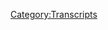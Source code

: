 {{Transcript
    | title         = [[686: Continental Negotiations]]
    | caption       = [https://knowledgefight.libsyn.com/686-continental-negotiations Listen to this episode on Libsyn]
    | episodeNumber = [[686: Continental Negotiations|686]]
    | length        = 01:09:08
}}

{{MessageBox
    | header     = Warning: Bot Generated Content
    | text       = This transcript was automatically generated by transcription software and likely contains many mistakes and misattributions. Please check the audio for definitive quotes, attribution, and context.
    | image      = N3yvass4myg91.webp
    | imagewidth = 50px
    | id         = warning
}}

{{TranscriptBlock
    | name      = Unknown Speaker
    | timestamp = 00:00:00.000
    | text      = N-N-N-N-N-N-Knowledge Fight
}}

{{TranscriptBlock
    | name      = Unknown Speaker
    | timestamp = 00:00:12.960
    | text      = Dan and Jordan, I am sweating.
}}

{{TranscriptBlock
    | name      = Unknown Speaker
    | timestamp = 00:00:19.600
    | text      = Knowledgefight.com, it's time to pray.
}}

{{TranscriptBlock
    | name      = Unknown Speaker
    | timestamp = 00:00:21.480
    | text      = I have great respect for Knowledgefight.
}}

{{TranscriptBlock
    | name      = Unknown Speaker
    | timestamp = 00:00:25.199
    | text      = I'm sick of them posing as if they're the good guys, saying we are the bad guys.
}}

{{TranscriptBlock
    | name      = Unknown Speaker
    | timestamp = 00:00:29.359
    | text      = N-N-N-Knowledge Fight.
}}

{{TranscriptBlock
    | name      = Unknown Speaker
    | timestamp = 00:00:30.359
    | text      = Dan and Jordan, Knowledgefight.
}}

{{TranscriptBlock
    | name      = Unknown Speaker
    | timestamp = 00:00:34.439
    | text      = Need, I need money.
}}

{{TranscriptBlock
    | name      = Unknown Speaker
    | timestamp = 00:00:39.200
    | text      = Andy in Kansas.
}}

{{TranscriptBlock
    | name      = Unknown Speaker
    | timestamp = 00:00:42.060
    | text      = Andy in, Andy, you.
}}

{{TranscriptBlock
    | name      = Unknown Speaker
    | timestamp = 00:00:43.060
    | text      = Stop it.
}}

{{TranscriptBlock
    | name      = Unknown Speaker
    | timestamp = 00:00:44.060
    | text      = Andy in Kansas.
}}

{{TranscriptBlock
    | name      = Unknown Speaker
    | timestamp = 00:00:45.060
    | text      = Andy in Kansas.
}}

{{TranscriptBlock
    | name      = Unknown Speaker
    | timestamp = 00:00:46.060
    | text      = Andy in Kansas.
}}

{{TranscriptBlock
    | name      = Unknown Speaker
    | timestamp = 00:00:47.060
    | text      = It's time to pray.
}}

{{TranscriptBlock
    | name      = Unknown Speaker
    | timestamp = 00:00:48.060
    | text      = Andy in Kansas, we're on the air, thanks for holding us.
}}

{{TranscriptBlock
    | name      = Unknown Speaker
    | timestamp = 00:00:49.060
    | text      = Hello Alex, I'm a system caller, I'm a huge fan.
}}

{{TranscriptBlock
    | name      = Unknown Speaker
    | timestamp = 00:00:50.060
    | text      = I love your words.
}}

{{TranscriptBlock
    | name      = Unknown Speaker
    | timestamp = 00:00:51.060
    | text      = Knowledgefight.
}}

{{TranscriptBlock
    | name      = Unknown Speaker
    | timestamp = 00:00:52.060
    | text      = N-N-N-N-Knowledgefight.com, I love you.
}}

{{TranscriptBlock
    | name      = Unknown Speaker
    | timestamp = 00:00:53.060
    | text      = I love you.
}}

{{TranscriptBlock
    | name      = Unknown Speaker
    | timestamp = 00:00:54.060
    | text      = Knowledgefight.com
}}

{{TranscriptBlock
    | name      = Unknown Speaker
    | timestamp = 00:00:57.060
    | text      = I love you
}}

{{TranscriptBlock
    | name      = Unknown Speaker
    | timestamp = 00:00:59.060
    | text      = Hey everybody, welcome back to Knowledgefight, I'm Dan
}}

{{TranscriptBlock
    | name      = Unknown Speaker
    | timestamp = 00:01:01.060
    | text      = I'm Jordan
}}

{{TranscriptBlock
    | name      = Unknown Speaker
    | timestamp = 00:01:02.060
    | text      = We're a couple dudes who like to sit around and worship at the altar of Selene and talk a little bit about Alex Jones
}}

{{TranscriptBlock
    | name      = Unknown Speaker
    | timestamp = 00:01:06.060
    | text      = Oh indeed we are, Dan
}}

{{TranscriptBlock
    | name      = Unknown Speaker
    | timestamp = 00:01:08.060
    | text      = Jordan
}}

{{TranscriptBlock
    | name      = Unknown Speaker
    | timestamp = 00:01:09.060
    | text      = Dan!
}}

{{TranscriptBlock
    | name      = Unknown Speaker
    | timestamp = 00:01:10.060
    | text      = Jordan
}}

{{TranscriptBlock
    | name      = Unknown Speaker
    | timestamp = 00:01:11.060
    | text      = Quick question for ya
}}

{{TranscriptBlock
    | name      = Unknown Speaker
    | timestamp = 00:01:12.060
    | text      = What's up?
}}

{{TranscriptBlock
    | name      = Unknown Speaker
    | timestamp = 00:01:13.060
    | text      = What's your bright spot today, buddy?
}}

{{TranscriptBlock
    | name      = Unknown Speaker
    | timestamp = 00:01:14.060
    | text      = My bright spot, oh god, something in my eye
}}

{{TranscriptBlock
    | name      = Unknown Speaker
    | timestamp = 00:01:15.060
    | text      = Oh god, something in your eye!
}}

{{TranscriptBlock
    | name      = Unknown Speaker
    | timestamp = 00:01:16.060
    | text      = Oh, that's not my bright spot
}}

{{TranscriptBlock
    | name      = Unknown Speaker
    | timestamp = 00:01:17.060
    | text      = Oh, okay
}}

{{TranscriptBlock
    | name      = Unknown Speaker
    | timestamp = 00:01:18.060
    | text      = Oh, Nelly
}}

{{TranscriptBlock
    | name      = Unknown Speaker
    | timestamp = 00:01:19.060
    | text      = Alright, I'm okay, I can blink through this
}}

{{TranscriptBlock
    | name      = Unknown Speaker
    | timestamp = 00:01:21.060
    | text      = Oh my god, are you okay?
}}

{{TranscriptBlock
    | name      = Unknown Speaker
    | timestamp = 00:01:22.060
    | text      = Yeah, I'll be alright
}}

{{TranscriptBlock
    | name      = Unknown Speaker
    | timestamp = 00:01:23.060
    | text      = My bright spot, Jordan, is this new chair you got me
}}

{{TranscriptBlock
    | name      = Unknown Speaker
    | timestamp = 00:01:26.060
    | text      = I got a new chair, a new office desk chair for my birthday
}}

{{TranscriptBlock
    | name      = Unknown Speaker
    | timestamp = 00:01:31.060
    | text      = That just arrived, I'm excited
}}

{{TranscriptBlock
    | name      = Unknown Speaker
    | timestamp = 00:01:33.060
    | text      = It's in the box still, I've not unpacked it
}}

{{TranscriptBlock
    | name      = Unknown Speaker
    | timestamp = 00:01:35.060
    | text      = But it is a bright spot because I spend quite a bit of time at the office, let's say
}}

{{TranscriptBlock
    | name      = Unknown Speaker
    | timestamp = 00:01:42.060
    | text      = And so my chair is quite destroyed
}}

{{TranscriptBlock
    | name      = Unknown Speaker
    | timestamp = 00:01:45.060
    | text      = As I look at it, it is a nightmare
}}

{{TranscriptBlock
    | name      = Unknown Speaker
    | timestamp = 00:01:48.060
    | text      = We have this armrest coming apart
}}

{{TranscriptBlock
    | name      = Unknown Speaker
    | timestamp = 00:01:50.060
    | text      = I mean, the 45 degree angle is just absurd
}}

{{TranscriptBlock
    | name      = Unknown Speaker
    | timestamp = 00:01:54.060
    | text      = It's not good, I favor my left side when I lean
}}

{{TranscriptBlock
    | name      = Unknown Speaker
    | timestamp = 00:01:57.060
    | text      = And it leads to, I can only imagine what's going on with my spine
}}

{{TranscriptBlock
    | name      = Unknown Speaker
    | timestamp = 00:02:02.060
    | text      = Yeah, yeah, no, no, you're sitting in a stretchy beanbag chair, that's insane
}}

{{TranscriptBlock
    | name      = Unknown Speaker
    | timestamp = 00:02:06.060
    | text      = So yeah, I'm excited to get that new chair out, build it up, and hopefully feel a little bit better sitting
}}

{{TranscriptBlock
    | name      = Unknown Speaker
    | timestamp = 00:02:13.060
    | text      = I'm telling you what, man, lower back, it's better
}}

{{TranscriptBlock
    | name      = Unknown Speaker
    | timestamp = 00:02:16.060
    | text      = Nice
}}

{{TranscriptBlock
    | name      = Unknown Speaker
    | timestamp = 00:02:17.060
    | text      = Yeah, that's the shit
}}

{{TranscriptBlock
    | name      = Unknown Speaker
    | timestamp = 00:02:18.060
    | text      = Well, thank you, Jordan, I appreciate that
}}

{{TranscriptBlock
    | name      = Unknown Speaker
    | timestamp = 00:02:19.060
    | text      = You're very welcome
}}

{{TranscriptBlock
    | name      = Unknown Speaker
    | timestamp = 00:02:20.060
    | text      = Quite a nice gift
}}

{{TranscriptBlock
    | name      = Unknown Speaker
    | timestamp = 00:02:21.060
    | text      = Yeah, yeah, yeah, yeah
}}

{{TranscriptBlock
    | name      = Unknown Speaker
    | timestamp = 00:02:22.060
    | text      = So what's your bright spot?
}}

{{TranscriptBlock
    | name      = Unknown Speaker
    | timestamp = 00:02:23.060
    | text      = My bright spot is everything, everywhere, all at once
}}

{{TranscriptBlock
    | name      = Unknown Speaker
    | timestamp = 00:02:25.060
    | text      = The movie, finally saw it, fucking as good as they say
}}

{{TranscriptBlock
    | name      = Unknown Speaker
    | timestamp = 00:02:28.060
    | text      = That's what I've heard
}}

{{TranscriptBlock
    | name      = Unknown Speaker
    | timestamp = 00:02:29.060
    | text      = It's fantastic
}}

{{TranscriptBlock
    | name      = Unknown Speaker
    | timestamp = 00:02:30.060
    | text      = I've heard people say it's good, and then I've heard other people say it's as good as people say
}}

{{TranscriptBlock
    | name      = Unknown Speaker
    | timestamp = 00:02:33.060
    | text      = It's as good as people say, but it's also really, really great
}}

{{TranscriptBlock
    | name      = Unknown Speaker
    | timestamp = 00:02:37.060
    | text      = Nice
}}

{{TranscriptBlock
    | name      = Unknown Speaker
    | timestamp = 00:02:38.060
    | text      = Yeah, Michelle Yeoh, incredible
}}

{{TranscriptBlock
    | name      = Unknown Speaker
    | timestamp = 00:02:39.060
    | text      = Great
}}

{{TranscriptBlock
    | name      = Unknown Speaker
    | timestamp = 00:02:40.060
    | text      = Just incredible
}}

{{TranscriptBlock
    | name      = Unknown Speaker
    | timestamp = 00:02:41.060
    | text      = I'll check it out eventually, that is definitely one that's like, you know, I don't see a lot of movies
}}

{{TranscriptBlock
    | name      = Unknown Speaker
    | timestamp = 00:02:44.060
    | text      = But it's on the short list of ones that I need to get to round two
}}

{{TranscriptBlock
    | name      = Unknown Speaker
    | timestamp = 00:02:48.060
    | text      = It's very worth seeing
}}

{{TranscriptBlock
    | name      = Unknown Speaker
    | timestamp = 00:02:49.060
    | text      = Yeah
}}

{{TranscriptBlock
    | name      = Unknown Speaker
    | timestamp = 00:02:50.060
    | text      = Well, great
}}

{{TranscriptBlock
    | name      = Unknown Speaker
    | timestamp = 00:02:51.060
    | text      = Yeah
}}

{{TranscriptBlock
    | name      = Unknown Speaker
    | timestamp = 00:02:52.060
    | text      = I'm glad you enjoyed it
}}

{{TranscriptBlock
    | name      = Unknown Speaker
    | timestamp = 00:02:53.060
    | text      = Bright spots achieved
}}

{{TranscriptBlock
    | name      = Unknown Speaker
    | timestamp = 00:02:54.060
    | text      = So, Jordan, today we come to the show in a little bit of a difficult position
}}

{{TranscriptBlock
    | name      = Unknown Speaker
    | timestamp = 00:02:58.060
    | text      = Yeah
}}

{{TranscriptBlock
    | name      = Unknown Speaker
    | timestamp = 00:02:59.060
    | text      = Because of current news with the school shooting in Texas
}}

{{TranscriptBlock
    | name      = Unknown Speaker
    | timestamp = 00:03:04.060
    | text      = Yup
}}

{{TranscriptBlock
    | name      = Unknown Speaker
    | timestamp = 00:03:05.060
    | text      = I made a bit of an executive decision, and that is that we're not gonna be talking about Alex and his coverage of that until at least Monday
}}

{{TranscriptBlock
    | name      = Unknown Speaker
    | timestamp = 00:03:15.060
    | text      = Because it's difficult to say exactly, or to put this into words, but I feel like there are sort of two primary objectives of the show
}}

{{TranscriptBlock
    | name      = Unknown Speaker
    | timestamp = 00:03:25.060
    | text      = And one is to analyze and deconstruct the narratives and the false reality that's perpetuated by Alex
}}

{{TranscriptBlock
    | name      = Unknown Speaker
    | timestamp = 00:03:33.060
    | text      = The sources of it, the sources of his worldview, his ideology, a lot of this anti-communist bullshit
}}

{{TranscriptBlock
    | name      = Unknown Speaker
    | timestamp = 00:03:39.060
    | text      = That stuff is very important
}}

{{TranscriptBlock
    | name      = Unknown Speaker
    | timestamp = 00:03:42.060
    | text      = But the second goal really is to not do things that are not in service of the audience
}}

{{TranscriptBlock
    | name      = Unknown Speaker
    | timestamp = 00:03:49.060
    | text      = Yeah
}}

{{TranscriptBlock
    | name      = Unknown Speaker
    | timestamp = 00:03:50.060
    | text      = And I don't feel like there is such a rush to get to this
}}

{{TranscriptBlock
    | name      = Unknown Speaker
    | timestamp = 00:03:55.060
    | text      = That it overcomes the sort of difficulty that people are feeling and how it would be exacerbated by listening to Alex's horrible bullshit about it
}}

{{TranscriptBlock
    | name      = Unknown Speaker
    | timestamp = 00:04:05.060
    | text      = Yup
}}

{{TranscriptBlock
    | name      = Unknown Speaker
    | timestamp = 00:04:06.060
    | text      = We're going to put that on the back burner, but we will eventually cover his immediate response
}}

{{TranscriptBlock
    | name      = Unknown Speaker
    | timestamp = 00:04:12.060
    | text      = Yeah
}}

{{TranscriptBlock
    | name      = Unknown Speaker
    | timestamp = 00:04:13.060
    | text      = And, you know, we can do that next week
}}

{{TranscriptBlock
    | name      = Unknown Speaker
    | timestamp = 00:04:16.060
    | text      = It's nice that you can make executive decisions unilaterally, mainly just because my opinion is so predictable
}}

{{TranscriptBlock
    | name      = Unknown Speaker
    | timestamp = 00:04:22.060
    | text      = Like, you didn't really need to bring that to me, we didn't need to discuss it
}}

{{TranscriptBlock
    | name      = Unknown Speaker
    | timestamp = 00:04:26.060
    | text      = I think we've had conversations about similar things in the past
}}

{{TranscriptBlock
    | name      = Unknown Speaker
    | timestamp = 00:04:29.060
    | text      = Like, you know, there is not really a pressing news cycle for us necessarily
}}

{{TranscriptBlock
    | name      = Unknown Speaker
    | timestamp = 00:04:37.060
    | text      = Nope
}}

{{TranscriptBlock
    | name      = Unknown Speaker
    | timestamp = 00:04:38.060
    | text      = We can allow things to be until...
}}

{{TranscriptBlock
    | name      = Unknown Speaker
    | timestamp = 00:04:41.060
    | text      = Well, one aspect of it is the emotional heat and the charge of it at the moment
}}

{{TranscriptBlock
    | name      = Unknown Speaker
    | timestamp = 00:04:47.060
    | text      = Of course
}}

{{TranscriptBlock
    | name      = Unknown Speaker
    | timestamp = 00:04:48.060
    | text      = And then the second is, I think this case in particular has really illustrated the difficulty of nailing down facts
}}

{{TranscriptBlock
    | name      = Unknown Speaker
    | timestamp = 00:04:57.060
    | text      = Yeah
}}

{{TranscriptBlock
    | name      = Unknown Speaker
    | timestamp = 00:04:58.060
    | text      = In the immediate
}}

{{TranscriptBlock
    | name      = Unknown Speaker
    | timestamp = 00:04:59.060
    | text      = Yup
}}

{{TranscriptBlock
    | name      = Unknown Speaker
    | timestamp = 00:05:00.060
    | text      = And, um
}}

{{TranscriptBlock
    | name      = Unknown Speaker
    | timestamp = 00:05:01.060
    | text      = Every hour it seems like there's a new piece of information
}}

{{TranscriptBlock
    | name      = Unknown Speaker
    | timestamp = 00:05:04.060
    | text      = Every hour it seems like there's something somebody has not been completely honest about
}}

{{TranscriptBlock
    | name      = Unknown Speaker
    | timestamp = 00:05:09.060
    | text      = Or any number of difficult details that we should not be grappling with until we have the totality of them
}}

{{TranscriptBlock
    | name      = Unknown Speaker
    | timestamp = 00:05:18.060
    | text      = Yeah, getting a handle
}}

{{TranscriptBlock
    | name      = Unknown Speaker
    | timestamp = 00:05:19.060
    | text      = Because that's our show
}}

{{TranscriptBlock
    | name      = Unknown Speaker
    | timestamp = 00:05:20.060
    | text      = Getting a handle on things is pretty difficult while a lot of information is shifting around
}}

{{TranscriptBlock
    | name      = Unknown Speaker
    | timestamp = 00:05:24.060
    | text      = Right
}}

{{TranscriptBlock
    | name      = Unknown Speaker
    | timestamp = 00:05:25.060
    | text      = And people are still trying to figure out what's going on
}}

{{TranscriptBlock
    | name      = Unknown Speaker
    | timestamp = 00:05:28.060
    | text      = In short, we don't fuck with the wet semester
}}

{{TranscriptBlock
    | name      = Unknown Speaker
    | timestamp = 00:05:30.060
    | text      = That's not our thing
}}

{{TranscriptBlock
    | name      = Unknown Speaker
    | timestamp = 00:05:32.060
    | text      = It doesn't help
}}

{{TranscriptBlock
    | name      = Unknown Speaker
    | timestamp = 00:05:33.060
    | text      = Nope
}}

{{TranscriptBlock
    | name      = Unknown Speaker
    | timestamp = 00:05:34.060
    | text      = So, we'll have a different episode today
}}

{{TranscriptBlock
    | name      = Unknown Speaker
    | timestamp = 00:05:37.060
    | text      = But first, let's say hello to some new folks
}}

{{TranscriptBlock
    | name      = Unknown Speaker
    | timestamp = 00:05:40.060
    | text      = Oh, that's a great idea
}}

{{TranscriptBlock
    | name      = Unknown Speaker
    | timestamp = 00:05:41.060
    | text      = Who are wonks
}}

{{TranscriptBlock
    | name      = Unknown Speaker
    | timestamp = 00:05:42.060
    | text      = So first, Nicked Nonk, Policy Wonk, Alex's Dog is Bones
}}

{{TranscriptBlock
    | name      = Unknown Speaker
    | timestamp = 00:05:46.060
    | text      = Thank you so much, you are now a policy wonk
}}

{{TranscriptBlock
    | name      = Unknown Speaker
    | timestamp = 00:05:48.060
    | text      = I'm a policy wonk
}}

{{TranscriptBlock
    | name      = Unknown Speaker
    | timestamp = 00:05:49.060
    | text      = Thank you very much
}}

{{TranscriptBlock
    | name      = Unknown Speaker
    | timestamp = 00:05:50.060
    | text      = Next, Wally C. Punk, thank you so much, you are now a policy wonk
}}

{{TranscriptBlock
    | name      = Unknown Speaker
    | timestamp = 00:05:54.060
    | text      = I'm a policy wonk
}}

{{TranscriptBlock
    | name      = Unknown Speaker
    | timestamp = 00:05:55.060
    | text      = Thank you very much
}}

{{TranscriptBlock
    | name      = Unknown Speaker
    | timestamp = 00:05:56.060
    | text      = Next, Darian, this is from Emma
}}

{{TranscriptBlock
    | name      = Unknown Speaker
    | timestamp = 00:05:58.060
    | text      = Happy birthday, this actually is a little bit late
}}

{{TranscriptBlock
    | name      = Unknown Speaker
    | timestamp = 00:06:01.060
    | text      = Your birthday was on the 19th, but I hope you had a good one
}}

{{TranscriptBlock
    | name      = Unknown Speaker
    | timestamp = 00:06:04.060
    | text      = You are now a policy wonk
}}

{{TranscriptBlock
    | name      = Unknown Speaker
    | timestamp = 00:06:05.060
    | text      = I'm a policy wonk
}}

{{TranscriptBlock
    | name      = Unknown Speaker
    | timestamp = 00:06:06.060
    | text      = Happy birthday, thank you very much
}}

{{TranscriptBlock
    | name      = Unknown Speaker
    | timestamp = 00:06:08.060
    | text      = Thank you
}}

{{TranscriptBlock
    | name      = Unknown Speaker
    | timestamp = 00:06:09.060
    | text      = And the 19th is a lot sooner than we're used to
}}

{{TranscriptBlock
    | name      = Unknown Speaker
    | timestamp = 00:06:11.060
    | text      = That's great
}}

{{TranscriptBlock
    | name      = Unknown Speaker
    | timestamp = 00:06:12.060
    | text      = That's true, that's like a week
}}

{{TranscriptBlock
    | name      = Unknown Speaker
    | timestamp = 00:06:13.060
    | text      = Yeah
}}

{{TranscriptBlock
    | name      = Unknown Speaker
    | timestamp = 00:06:14.060
    | text      = Next, Nico Couldn't Think of Anything Funny to Say, thank you so much, you are now a policy wonk
}}

{{TranscriptBlock
    | name      = Unknown Speaker
    | timestamp = 00:06:17.060
    | text      = I'm a policy wonk
}}

{{TranscriptBlock
    | name      = Unknown Speaker
    | timestamp = 00:06:18.060
    | text      = Thank you very much
}}

{{TranscriptBlock
    | name      = Unknown Speaker
    | timestamp = 00:06:19.060
    | text      = Next, Non-Dairy, Call it a Sorbet, thank you so much, you are now a policy wonk
}}

{{TranscriptBlock
    | name      = Unknown Speaker
    | timestamp = 00:06:24.060
    | text      = I'm a policy wonk
}}

{{TranscriptBlock
    | name      = Unknown Speaker
    | timestamp = 00:06:25.060
    | text      = Thank you very much
}}

{{TranscriptBlock
    | name      = Unknown Speaker
    | timestamp = 00:06:26.060
    | text      = What about a Charbet
}}

{{TranscriptBlock
    | name      = Unknown Speaker
    | timestamp = 00:06:27.060
    | text      = That reminds me of
}}

{{TranscriptBlock
    | name      = Unknown Speaker
    | timestamp = 00:06:29.060
    | text      = Charbert
}}

{{TranscriptBlock
    | name      = Unknown Speaker
    | timestamp = 00:06:30.060
    | text      = Me and, oh man, that's good stuff
}}

{{TranscriptBlock
    | name      = Unknown Speaker
    | timestamp = 00:06:33.060
    | text      = I was Jack Baker's old lactose intolerance joke
}}

{{TranscriptBlock
    | name      = Unknown Speaker
    | timestamp = 00:06:37.060
    | text      = Sure, sure
}}

{{TranscriptBlock
    | name      = Unknown Speaker
    | timestamp = 00:06:38.060
    | text      = He had the closer, and I can't remember his line for it
}}

{{TranscriptBlock
    | name      = Unknown Speaker
    | timestamp = 00:06:44.060
    | text      = He did it once, and it got a bigger laugh, and then he kept doing it and made fun of me for giving him the bigger laugh tag
}}

{{TranscriptBlock
    | name      = Unknown Speaker
    | timestamp = 00:06:51.060
    | text      = And he got so mad, and to this day, I will lord it over him
}}

{{TranscriptBlock
    | name      = Unknown Speaker
    | timestamp = 00:06:55.060
    | text      = For as long as I live
}}

{{TranscriptBlock
    | name      = Unknown Speaker
    | timestamp = 00:06:56.060
    | text      = See, anytime I hear Sorbet or anything, I think of Danny Callas's joke about Charbet
}}

{{TranscriptBlock
    | name      = Unknown Speaker
    | timestamp = 00:07:01.060
    | text      = Charbet
}}

{{TranscriptBlock
    | name      = Unknown Speaker
    | timestamp = 00:07:02.060
    | text      = It's not Charbert, did you know that
}}

{{TranscriptBlock
    | name      = Unknown Speaker
    | timestamp = 00:07:04.060
    | text      = It ain't Charbert
}}

{{TranscriptBlock
    | name      = Unknown Speaker
    | timestamp = 00:07:09.060
    | text      = Ah, good times
}}

{{TranscriptBlock
    | name      = Unknown Speaker
    | timestamp = 00:07:10.060
    | text      = Ah, great stuff
}}

{{TranscriptBlock
    | name      = Unknown Speaker
    | timestamp = 00:07:11.060
    | text      = Comedians and most of the people in the audience have no idea
}}

{{TranscriptBlock
    | name      = Unknown Speaker
    | timestamp = 00:07:13.060
    | text      = Yeah, yeah, yeah, yeah, yeah
}}

{{TranscriptBlock
    | name      = Unknown Speaker
    | timestamp = 00:07:15.060
    | text      = This was a lot more fun when it was only like 50 people in Chicago
}}

{{TranscriptBlock
    | name      = Unknown Speaker
    | timestamp = 00:07:19.060
    | text      = Charbet, Charbert
}}

{{TranscriptBlock
    | name      = Unknown Speaker
    | timestamp = 00:07:21.060
    | text      = You don't even have to explain the reference
}}

{{TranscriptBlock
    | name      = Unknown Speaker
    | timestamp = 00:07:23.060
    | text      = Nope
}}

{{TranscriptBlock
    | name      = Unknown Speaker
    | timestamp = 00:07:25.060
    | text      = Also, Jordan, you got a technocrat in the mix
}}

{{TranscriptBlock
    | name      = Unknown Speaker
    | timestamp = 00:07:27.060
    | text      = So, thank you so much to
}}

{{TranscriptBlock
    | name      = Unknown Speaker
    | timestamp = 00:07:29.060
    | text      = Don't be meddling with my pedaling
}}

{{TranscriptBlock
    | name      = Unknown Speaker
    | timestamp = 00:07:31.060
    | text      = Don't be roaming where I'm adrenochroming
}}

{{TranscriptBlock
    | name      = Unknown Speaker
    | timestamp = 00:07:33.060
    | text      = Don't be screaming when I'm dreamily creaming
}}

{{TranscriptBlock
    | name      = Unknown Speaker
    | timestamp = 00:07:35.060
    | text      = This is bordering on new world ordering
}}

{{TranscriptBlock
    | name      = Unknown Speaker
    | timestamp = 00:07:37.060
    | text      = Thank you so much, you are now a technocrat
}}

{{TranscriptBlock
    | name      = Unknown Speaker
    | timestamp = 00:07:39.060
    | text      = I'm a policy wonk
}}

{{TranscriptBlock
    | name      = Unknown Speaker
    | timestamp = 00:07:41.060
    | text      = I have risen above my enemies
}}

{{TranscriptBlock
    | name      = Unknown Speaker
    | timestamp = 00:07:44.060
    | text      = I might quit tomorrow, actually
}}

{{TranscriptBlock
    | name      = Unknown Speaker
    | timestamp = 00:07:46.060
    | text      = I'm just gonna take a little break, you know
}}

{{TranscriptBlock
    | name      = Unknown Speaker
    | timestamp = 00:07:48.060
    | text      = A little breaky for me
}}

{{TranscriptBlock
    | name      = Unknown Speaker
    | timestamp = 00:07:51.060
    | text      = And then we're going to come back
}}

{{TranscriptBlock
    | name      = Unknown Speaker
    | timestamp = 00:07:55.060
    | text      = And I'm gonna start the show over
}}

{{TranscriptBlock
    | name      = Unknown Speaker
    | timestamp = 00:07:57.060
    | text      = But I'm the devil, I gotta be taking over here
}}

{{TranscriptBlock
    | name      = Unknown Speaker
    | timestamp = 00:07:59.060
    | text      = Up in all this blah blah blah
}}

{{TranscriptBlock
    | name      = Unknown Speaker
    | timestamp = 00:08:01.060
    | text      = Fuck you
}}

{{TranscriptBlock
    | name      = Unknown Speaker
    | timestamp = 00:08:03.060
    | text      = Fuck you
}}

{{TranscriptBlock
    | name      = Unknown Speaker
    | timestamp = 00:08:04.060
    | text      = I got plenty of words for you, but at the end of the day
}}

{{TranscriptBlock
    | name      = Unknown Speaker
    | timestamp = 00:08:06.060
    | text      = Fuck you and your new world order
}}

{{TranscriptBlock
    | name      = Unknown Speaker
    | timestamp = 00:08:08.060
    | text      = And fuck the horse you rode in on
}}

{{TranscriptBlock
    | name      = Unknown Speaker
    | timestamp = 00:08:10.060
    | text      = And all your shit
}}

{{TranscriptBlock
    | name      = Unknown Speaker
    | timestamp = 00:08:12.060
    | text      = Maybe today should be my last broadcast
}}

{{TranscriptBlock
    | name      = Unknown Speaker
    | timestamp = 00:08:14.060
    | text      = Maybe I'll just be gone a month, maybe five years
}}

{{TranscriptBlock
    | name      = Unknown Speaker
    | timestamp = 00:08:17.060
    | text      = Maybe I'll walk out of here tomorrow
}}

{{TranscriptBlock
    | name      = Unknown Speaker
    | timestamp = 00:08:19.060
    | text      = And you never see me again
}}

{{TranscriptBlock
    | name      = Unknown Speaker
    | timestamp = 00:08:21.060
    | text      = That's really what I want to do
}}

{{TranscriptBlock
    | name      = Unknown Speaker
    | timestamp = 00:08:23.060
    | text      = I never want to come back here again
}}

{{TranscriptBlock
    | name      = Unknown Speaker
    | timestamp = 00:08:25.060
    | text      = I apologize to the crew and the listeners yesterday
}}

{{TranscriptBlock
    | name      = Unknown Speaker
    | timestamp = 00:08:28.060
    | text      = That I was legitimately having breakdowns on air
}}

{{TranscriptBlock
    | name      = Unknown Speaker
    | timestamp = 00:08:32.059
    | text      = I'll be better tomorrow
}}

{{TranscriptBlock
    | name      = Unknown Speaker
    | timestamp = 00:08:34.059
    | text      = He's not, but we'll never know
}}

{{TranscriptBlock
    | name      = Unknown Speaker
    | timestamp = 00:08:36.059
    | text      = We will never know
}}

{{TranscriptBlock
    | name      = Unknown Speaker
    | timestamp = 00:08:37.059
    | text      = Well, we'll know later, but not today
}}

{{TranscriptBlock
    | name      = Unknown Speaker
    | timestamp = 00:08:39.059
    | text      = Because we're doing something a little bit different today
}}

{{TranscriptBlock
    | name      = Unknown Speaker
    | timestamp = 00:08:41.059
    | text      = And Jordan, there's only one way
}}

{{TranscriptBlock
    | name      = Unknown Speaker
    | timestamp = 00:08:43.059
    | text      = That we can start this bad boy off
}}

{{TranscriptBlock
    | name      = Unknown Speaker
    | timestamp = 00:08:46.059
    | text      = Hi everyone
}}

{{TranscriptBlock
    | name      = Unknown Speaker
    | timestamp = 00:08:47.059
    | text      = I'm Carrie Cassidy from COD
}}

{{TranscriptBlock
    | name      = Unknown Speaker
    | timestamp = 00:08:50.059
    | text      = And I am here today to do sort of an overview
}}

{{TranscriptBlock
    | name      = Unknown Speaker
    | timestamp = 00:08:54.059
    | text      = Of quite a few things
}}

{{TranscriptBlock
    | name      = Unknown Speaker
    | timestamp = 00:08:56.059
    | text      = And so hopefully this is gonna work out
}}

{{TranscriptBlock
    | name      = Unknown Speaker
    | timestamp = 00:08:59.059
    | text      = And it's gonna all make sense
}}

{{TranscriptBlock
    | name      = Unknown Speaker
    | timestamp = 00:09:01.059
    | text      = You didn't say hi
}}

{{TranscriptBlock
    | name      = Unknown Speaker
    | timestamp = 00:09:02.059
    | text      = That's because I was too excited
}}

{{TranscriptBlock
    | name      = Unknown Speaker
    | timestamp = 00:09:04.059
    | text      = I didn't expect to see
}}

{{TranscriptBlock
    | name      = Unknown Speaker
    | timestamp = 00:09:05.059
    | text      = You didn't return the hello
}}

{{TranscriptBlock
    | name      = Unknown Speaker
    | timestamp = 00:09:06.059
    | text      = I didn't expect her
}}

{{TranscriptBlock
    | name      = Unknown Speaker
    | timestamp = 00:09:07.059
    | text      = I didn't expect her
}}

{{TranscriptBlock
    | name      = Unknown Speaker
    | timestamp = 00:09:08.059
    | text      = It's been so long
}}

{{TranscriptBlock
    | name      = Unknown Speaker
    | timestamp = 00:09:09.059
    | text      = It has
}}

{{TranscriptBlock
    | name      = Unknown Speaker
    | timestamp = 00:09:10.059
    | text      = It's been so long since we've talked to Carrie
}}

{{TranscriptBlock
    | name      = Unknown Speaker
    | timestamp = 00:09:12.059
    | text      = It has been a long time since we checked in with
}}

{{TranscriptBlock
    | name      = Unknown Speaker
    | timestamp = 00:09:14.059
    | text      = Project Camelot Land and Swery Carrie Cassidy
}}

{{TranscriptBlock
    | name      = Unknown Speaker
    | timestamp = 00:09:16.059
    | text      = Indeed
}}

{{TranscriptBlock
    | name      = Unknown Speaker
    | timestamp = 00:09:17.059
    | text      = And one of the reasons is
}}

{{TranscriptBlock
    | name      = Unknown Speaker
    | timestamp = 00:09:18.059
    | text      = I'll periodically watch her updates that she does
}}

{{TranscriptBlock
    | name      = Unknown Speaker
    | timestamp = 00:09:21.059
    | text      = She does a thing where she's looking at the camera
}}

{{TranscriptBlock
    | name      = Unknown Speaker
    | timestamp = 00:09:23.059
    | text      = And breaking down the news
}}

{{TranscriptBlock
    | name      = Unknown Speaker
    | timestamp = 00:09:25.059
    | text      = And so much of it has just been QAnon
}}

{{TranscriptBlock
    | name      = Unknown Speaker
    | timestamp = 00:09:28.059
    | text      = And like COVID conspiracies and stuff
}}

{{TranscriptBlock
    | name      = Unknown Speaker
    | timestamp = 00:09:31.059
    | text      = It's like, where is the space?
}}

{{TranscriptBlock
    | name      = Unknown Speaker
    | timestamp = 00:09:33.059
    | text      = Where are the aliens?
}}

{{TranscriptBlock
    | name      = Unknown Speaker
    | timestamp = 00:09:35.059
    | text      = That's what we're here for
}}

{{TranscriptBlock
    | name      = Unknown Speaker
    | timestamp = 00:09:36.059
    | text      = Right
}}

{{TranscriptBlock
    | name      = Unknown Speaker
    | timestamp = 00:09:37.059
    | text      = Dog traitors
}}

{{TranscriptBlock
    | name      = Unknown Speaker
    | timestamp = 00:09:39.059
    | text      = That's what we're about
}}

{{TranscriptBlock
    | name      = Unknown Speaker
    | timestamp = 00:09:40.059
    | text      = Well, traitors like mercantile
}}

{{TranscriptBlock
    | name      = Unknown Speaker
    | timestamp = 00:09:41.059
    | text      = Yes, traitors
}}

{{TranscriptBlock
    | name      = Unknown Speaker
    | timestamp = 00:09:42.059
    | text      = Miners, not miners
}}

{{TranscriptBlock
    | name      = Unknown Speaker
    | timestamp = 00:09:43.059
    | text      = Yes, yes, yes
}}

{{TranscriptBlock
    | name      = Unknown Speaker
    | timestamp = 00:09:45.059
    | text      = It's not dogs who have turned their back
}}

{{TranscriptBlock
    | name      = Unknown Speaker
    | timestamp = 00:09:47.059
    | text      = On the team that they were on
}}

{{TranscriptBlock
    | name      = Unknown Speaker
    | timestamp = 00:09:48.059
    | text      = Right, exactly
}}

{{TranscriptBlock
    | name      = Unknown Speaker
    | timestamp = 00:09:49.059
    | text      = Dogs don't do that
}}

{{TranscriptBlock
    | name      = Unknown Speaker
    | timestamp = 00:09:50.059
    | text      = No, they're very loyal
}}

{{TranscriptBlock
    | name      = Unknown Speaker
    | timestamp = 00:09:51.059
    | text      = Yeah
}}

{{TranscriptBlock
    | name      = Unknown Speaker
    | timestamp = 00:09:52.059
    | text      = But today, she had an update
}}

{{TranscriptBlock
    | name      = Unknown Speaker
    | timestamp = 00:09:54.059
    | text      = Within the last week or so
}}

{{TranscriptBlock
    | name      = Unknown Speaker
    | timestamp = 00:09:56.059
    | text      = And we have an update on the world
}}

{{TranscriptBlock
    | name      = Unknown Speaker
    | timestamp = 00:09:57.059
    | text      = And I am thrilled to report
}}

{{TranscriptBlock
    | name      = Unknown Speaker
    | timestamp = 00:09:58.059
    | text      = That we are back to aliens
}}

{{TranscriptBlock
    | name      = Unknown Speaker
    | timestamp = 00:10:00.059
    | text      = Aliens are in play
}}

{{TranscriptBlock
    | name      = Unknown Speaker
    | timestamp = 00:10:02.059
    | text      = Yes
}}

{{TranscriptBlock
    | name      = Unknown Speaker
    | timestamp = 00:10:03.059
    | text      = And there is major news
}}

{{TranscriptBlock
    | name      = Unknown Speaker
    | timestamp = 00:10:04.059
    | text      = Oh shit
}}

{{TranscriptBlock
    | name      = Unknown Speaker
    | timestamp = 00:10:05.059
    | text      = Finally
}}

{{TranscriptBlock
    | name      = Unknown Speaker
    | timestamp = 00:10:06.059
    | text      = Well, it's actually not news
}}

{{TranscriptBlock
    | name      = Unknown Speaker
    | timestamp = 00:10:07.059
    | text      = Because it's something that conceivably
}}

{{TranscriptBlock
    | name      = Unknown Speaker
    | timestamp = 00:10:09.059
    | text      = Has to have been going on since like the 70s
}}

{{TranscriptBlock
    | name      = Unknown Speaker
    | timestamp = 00:10:11.059
    | text      = But it's news to us
}}

{{TranscriptBlock
    | name      = Unknown Speaker
    | timestamp = 00:10:12.059
    | text      = Yeah
}}

{{TranscriptBlock
    | name      = Unknown Speaker
    | timestamp = 00:10:13.059
    | text      = And that
}}

{{TranscriptBlock
    | name      = Unknown Speaker
    | timestamp = 00:10:14.059
    | text      = That's what we've got to
}}

{{TranscriptBlock
    | name      = Unknown Speaker
    | timestamp = 00:10:15.059
    | text      = Yeah, yeah, yeah
}}

{{TranscriptBlock
    | name      = Unknown Speaker
    | timestamp = 00:10:16.059
    | text      = Absolutely
}}

{{TranscriptBlock
    | name      = Unknown Speaker
    | timestamp = 00:10:17.059
    | text      = So here's where we start off
}}

{{TranscriptBlock
    | name      = Unknown Speaker
    | timestamp = 00:10:18.059
    | text      = With some of these storylines
}}

{{TranscriptBlock
    | name      = Unknown Speaker
    | timestamp = 00:10:19.059
    | text      = And it has to do with a city in Switzerland
}}

{{TranscriptBlock
    | name      = Unknown Speaker
    | timestamp = 00:10:23.059
    | text      = First of all, what I want to talk about is
}}

{{TranscriptBlock
    | name      = Unknown Speaker
    | timestamp = 00:10:28.059
    | text      = The role of Basel Switzerland
}}

{{TranscriptBlock
    | name      = Unknown Speaker
    | timestamp = 00:10:32.059
    | text      = And the control of what is called the right to issue
}}

{{TranscriptBlock
    | name      = Unknown Speaker
    | timestamp = 00:10:36.059
    | text      = And why it's centered in Basel Switzerland
}}

{{TranscriptBlock
    | name      = Unknown Speaker
    | timestamp = 00:10:41.059
    | text      = And as far as I can tell
}}

{{TranscriptBlock
    | name      = Unknown Speaker
    | timestamp = 00:10:43.059
    | text      = There's very little talk about this
}}

{{TranscriptBlock
    | name      = Unknown Speaker
    | timestamp = 00:10:45.059
    | text      = At least in the circles that I pay attention to
}}

{{TranscriptBlock
    | name      = Unknown Speaker
    | timestamp = 00:10:50.059
    | text      = And I'm always gathering more and more information
}}

{{TranscriptBlock
    | name      = Unknown Speaker
    | timestamp = 00:10:53.059
    | text      = So I have a whistleblower on the subject
}}

{{TranscriptBlock
    | name      = Unknown Speaker
    | timestamp = 00:10:56.059
    | text      = Who is very well versed and trained
}}

{{TranscriptBlock
    | name      = Unknown Speaker
    | timestamp = 00:11:00.059
    | text      = As part of this, you know, monetary system that we've had
}}

{{TranscriptBlock
    | name      = Unknown Speaker
    | timestamp = 00:11:05.059
    | text      = That involves Wall Street, stocks, and all kinds of things
}}

{{TranscriptBlock
    | name      = Unknown Speaker
    | timestamp = 00:11:11.059
    | text      = Wall Street and stocks
}}

{{TranscriptBlock
    | name      = Unknown Speaker
    | timestamp = 00:11:12.059
    | text      = Wall Street and stocks
}}

{{TranscriptBlock
    | name      = Unknown Speaker
    | timestamp = 00:11:13.059
    | text      = And aliens in Switzerland
}}

{{TranscriptBlock
    | name      = Unknown Speaker
    | timestamp = 00:11:14.059
    | text      = Hell yeah
}}

{{TranscriptBlock
    | name      = Unknown Speaker
    | timestamp = 00:11:15.059
    | text      = So Basel is a city in Switzerland
}}

{{TranscriptBlock
    | name      = Unknown Speaker
    | timestamp = 00:11:17.059
    | text      = That's home to the Bank for International Settlements
}}

{{TranscriptBlock
    | name      = Unknown Speaker
    | timestamp = 00:11:20.059
    | text      = Right
}}

{{TranscriptBlock
    | name      = Unknown Speaker
    | timestamp = 00:11:21.059
    | text      = And that's what's going on here
}}

{{TranscriptBlock
    | name      = Unknown Speaker
    | timestamp = 00:11:22.059
    | text      = Gotcha
}}

{{TranscriptBlock
    | name      = Unknown Speaker
    | timestamp = 00:11:23.059
    | text      = The Bank of International Settlements is
}}

{{TranscriptBlock
    | name      = Unknown Speaker
    | timestamp = 00:11:24.059
    | text      = What?
}}

{{TranscriptBlock
    | name      = Unknown Speaker
    | timestamp = 00:11:25.059
    | text      = What?
}}

{{TranscriptBlock
    | name      = Unknown Speaker
    | timestamp = 00:11:26.059
    | text      = Yeah, that is the abbreviation
}}

{{TranscriptBlock
    | name      = Unknown Speaker
    | timestamp = 00:11:28.059
    | text      = It's like the central banks of the world
}}

{{TranscriptBlock
    | name      = Unknown Speaker
    | timestamp = 00:11:31.059
    | text      = Can meet and sort out issues
}}

{{TranscriptBlock
    | name      = Unknown Speaker
    | timestamp = 00:11:34.059
    | text      = It's the bank of banks
}}

{{TranscriptBlock
    | name      = Unknown Speaker
    | timestamp = 00:11:36.059
    | text      = Somewhat, yes
}}

{{TranscriptBlock
    | name      = Unknown Speaker
    | timestamp = 00:11:37.059
    | text      = Okay
}}

{{TranscriptBlock
    | name      = Unknown Speaker
    | timestamp = 00:11:38.059
    | text      = But the notion of what it carries getting into is like
}}

{{TranscriptBlock
    | name      = Unknown Speaker
    | timestamp = 00:11:42.059
    | text      = The Bank of International Settlements directly controls
}}

{{TranscriptBlock
    | name      = Unknown Speaker
    | timestamp = 00:11:45.059
    | text      = All issuance of currency
}}

{{TranscriptBlock
    | name      = Unknown Speaker
    | timestamp = 00:11:47.059
    | text      = Yes, of course
}}

{{TranscriptBlock
    | name      = Unknown Speaker
    | timestamp = 00:11:48.059
    | text      = That's not accurate
}}

{{TranscriptBlock
    | name      = Unknown Speaker
    | timestamp = 00:11:49.059
    | text      = No, it's the bank of banks
}}

{{TranscriptBlock
    | name      = Unknown Speaker
    | timestamp = 00:11:50.059
    | text      = All the banks go there to discuss what to do with their bank banks
}}

{{TranscriptBlock
    | name      = Unknown Speaker
    | timestamp = 00:11:54.059
    | text      = And then
}}

{{TranscriptBlock
    | name      = Unknown Speaker
    | timestamp = 00:11:55.059
    | text      = This all comes from a pamphlet called The Right to Issue
}}

{{TranscriptBlock
    | name      = Unknown Speaker
    | timestamp = 00:11:58.059
    | text      = Written by a guy named William Calder
}}

{{TranscriptBlock
    | name      = Unknown Speaker
    | timestamp = 00:12:00.059
    | text      = Which has mostly been reported on by the raving anti-Semite
}}

{{TranscriptBlock
    | name      = Unknown Speaker
    | timestamp = 00:12:03.059
    | text      = And friend of Leo Zagami, Henry Macau
}}

{{TranscriptBlock
    | name      = Unknown Speaker
    | timestamp = 00:12:06.059
    | text      = The idea is that there's this group called the Sabbateans
}}

{{TranscriptBlock
    | name      = Unknown Speaker
    | timestamp = 00:12:09.059
    | text      = Who pretended to be Jewish people, but are actually evil
}}

{{TranscriptBlock
    | name      = Unknown Speaker
    | timestamp = 00:12:12.059
    | text      = Ooh
}}

{{TranscriptBlock
    | name      = Unknown Speaker
    | timestamp = 00:12:13.059
    | text      = And these people are the ones who are controlling all the banks
}}

{{TranscriptBlock
    | name      = Unknown Speaker
    | timestamp = 00:12:15.059
    | text      = And trying to destroy western civilization and the world
}}

{{TranscriptBlock
    | name      = Unknown Speaker
    | timestamp = 00:12:18.059
    | text      = There we go
}}

{{TranscriptBlock
    | name      = Unknown Speaker
    | timestamp = 00:12:19.059
    | text      = More or less, it's an interesting workaround
}}

{{TranscriptBlock
    | name      = Unknown Speaker
    | timestamp = 00:12:20.059
    | text      = Where folks who want to maintain all the ideology
}}

{{TranscriptBlock
    | name      = Unknown Speaker
    | timestamp = 00:12:22.059
    | text      = Of hardcore neo-nazism can do that
}}

{{TranscriptBlock
    | name      = Unknown Speaker
    | timestamp = 00:12:25.059
    | text      = While pretending that they don't hate Jewish people
}}

{{TranscriptBlock
    | name      = Unknown Speaker
    | timestamp = 00:12:27.059
    | text      = So they can feel better about themselves
}}

{{TranscriptBlock
    | name      = Unknown Speaker
    | timestamp = 00:12:29.059
    | text      = David Icke has spread some of these ideas on Alex's show in the past few years
}}

{{TranscriptBlock
    | name      = Unknown Speaker
    | timestamp = 00:12:32.059
    | text      = And actually is quite a big proponent of this Sabbatean conspiracy idea
}}

{{TranscriptBlock
    | name      = Unknown Speaker
    | timestamp = 00:12:37.059
    | text      = Yeah
}}

{{TranscriptBlock
    | name      = Unknown Speaker
    | timestamp = 00:12:38.059
    | text      = So I'm not particularly interested in what Kerry has to say about this stuff
}}

{{TranscriptBlock
    | name      = Unknown Speaker
    | timestamp = 00:12:41.059
    | text      = In terms of finances and shit
}}

{{TranscriptBlock
    | name      = Unknown Speaker
    | timestamp = 00:12:43.059
    | text      = Well
}}

{{TranscriptBlock
    | name      = Unknown Speaker
    | timestamp = 00:12:44.059
    | text      = I just want to point it out because the words are gonna come out later
}}

{{TranscriptBlock
    | name      = Unknown Speaker
    | timestamp = 00:12:47.059
    | text      = The Basel, Switzerland, and what have you
}}

{{TranscriptBlock
    | name      = Unknown Speaker
    | timestamp = 00:12:49.059
    | text      = Right
}}

{{TranscriptBlock
    | name      = Unknown Speaker
    | timestamp = 00:12:50.059
    | text      = It's fun to highlight another instance of Kerry's spreading pretty explicitly crypto anti-Semitic shit
}}

{{TranscriptBlock
    | name      = Unknown Speaker
    | timestamp = 00:12:55.059
    | text      = Yeah, you know, that is a turn I did not expect them to take
}}

{{TranscriptBlock
    | name      = Unknown Speaker
    | timestamp = 00:13:00.059
    | text      = Whenever it's like, hey, you know guys, anti-Semitism is wrong
}}

{{TranscriptBlock
    | name      = Unknown Speaker
    | timestamp = 00:13:04.059
    | text      = I didn't expect them to just be like, aha
}}

{{TranscriptBlock
    | name      = Unknown Speaker
    | timestamp = 00:13:07.059
    | text      = Now, what if we just say they weren't actually Jews?
}}

{{TranscriptBlock
    | name      = Unknown Speaker
    | timestamp = 00:13:10.059
    | text      = Ahh
}}

{{TranscriptBlock
    | name      = Unknown Speaker
    | timestamp = 00:13:11.059
    | text      = Well, I mean
}}

{{TranscriptBlock
    | name      = Unknown Speaker
    | timestamp = 00:13:12.059
    | text      = That's a little twist
}}

{{TranscriptBlock
    | name      = Unknown Speaker
    | timestamp = 00:13:13.059
    | text      = You see sort of wrinkles and kernels of this in a lot of places
}}

{{TranscriptBlock
    | name      = Unknown Speaker
    | timestamp = 00:13:16.059
    | text      = Like with Ben Shapiro calling Jewish people who vote Democrat
}}

{{TranscriptBlock
    | name      = Unknown Speaker
    | timestamp = 00:13:19.059
    | text      = Like Jewish in name only
}}

{{TranscriptBlock
    | name      = Unknown Speaker
    | timestamp = 00:13:20.059
    | text      = Yup
}}

{{TranscriptBlock
    | name      = Unknown Speaker
    | timestamp = 00:13:21.059
    | text      = You know, that kind of stuff
}}

{{TranscriptBlock
    | name      = Unknown Speaker
    | timestamp = 00:13:22.059
    | text      = Listen, we know we can't openly hate the Jews yet
}}

{{TranscriptBlock
    | name      = Unknown Speaker
    | timestamp = 00:13:26.059
    | text      = But we gotta get it out somehow, man
}}

{{TranscriptBlock
    | name      = Unknown Speaker
    | timestamp = 00:13:30.059
    | text      = It's just in us
}}

{{TranscriptBlock
    | name      = Unknown Speaker
    | timestamp = 00:13:31.059
    | text      = So Kerry has a whistle blower on this subject
}}

{{TranscriptBlock
    | name      = Unknown Speaker
    | timestamp = 00:13:34.059
    | text      = Of course she does
}}

{{TranscriptBlock
    | name      = Unknown Speaker
    | timestamp = 00:13:35.059
    | text      = So I have a whistle blower on the subject
}}

{{TranscriptBlock
    | name      = Unknown Speaker
    | timestamp = 00:13:38.059
    | text      = Who is very well versed and trained
}}

{{TranscriptBlock
    | name      = Unknown Speaker
    | timestamp = 00:13:42.059
    | text      = As part of this, you know, monetary system that we've had
}}

{{TranscriptBlock
    | name      = Unknown Speaker
    | timestamp = 00:13:47.059
    | text      = That involves Wall Street, stocks, and all kinds of things
}}

{{TranscriptBlock
    | name      = Unknown Speaker
    | timestamp = 00:13:53.059
    | text      = They have had training in this area
}}

{{TranscriptBlock
    | name      = Unknown Speaker
    | timestamp = 00:13:57.059
    | text      = And they have recently communicated to me that there's
}}

{{TranscriptBlock
    | name      = Unknown Speaker
    | timestamp = 00:14:01.059
    | text      = I believe they said 10,000 acres
}}

{{TranscriptBlock
    | name      = Unknown Speaker
    | timestamp = 00:14:04.059
    | text      = Where there are a certain group of families
}}

{{TranscriptBlock
    | name      = Unknown Speaker
    | timestamp = 00:14:09.059
    | text      = Come on now
}}

{{TranscriptBlock
    | name      = Unknown Speaker
    | timestamp = 00:14:10.059
    | text      = I got a download as to the various ET races that are interacting
}}

{{TranscriptBlock
    | name      = Unknown Speaker
    | timestamp = 00:14:16.059
    | text      = Bring it home
}}

{{TranscriptBlock
    | name      = Unknown Speaker
    | timestamp = 00:14:17.059
    | text      = And controlling the monetary system on Earth recently
}}

{{TranscriptBlock
    | name      = Unknown Speaker
    | timestamp = 00:14:20.059
    | text      = And so I wanted to wrap that into that understanding of the right to issue
}}

{{TranscriptBlock
    | name      = Unknown Speaker
    | timestamp = 00:14:27.059
    | text      = So 10,000 acres is approximately twice the size of the entire city of Basel in Switzerland
}}

{{TranscriptBlock
    | name      = Unknown Speaker
    | timestamp = 00:14:32.059
    | text      = That's pretty big
}}

{{TranscriptBlock
    | name      = Unknown Speaker
    | timestamp = 00:14:33.059
    | text      = And the city isn't just the bank of international settlements
}}

{{TranscriptBlock
    | name      = Unknown Speaker
    | timestamp = 00:14:37.059
    | text      = It's Switzerland's third most populated city
}}

{{TranscriptBlock
    | name      = Unknown Speaker
    | timestamp = 00:14:40.059
    | text      = That's a big city
}}

{{TranscriptBlock
    | name      = Unknown Speaker
    | timestamp = 00:14:41.059
    | text      = Yeah
}}

{{TranscriptBlock
    | name      = Unknown Speaker
    | timestamp = 00:14:42.059
    | text      = That's a big city
}}

{{TranscriptBlock
    | name      = Unknown Speaker
    | timestamp = 00:14:43.059
    | text      = Well, for Switzerland
}}

{{TranscriptBlock
    | name      = Unknown Speaker
    | timestamp = 00:14:44.059
    | text      = Sure
}}

{{TranscriptBlock
    | name      = Unknown Speaker
    | timestamp = 00:14:45.059
    | text      = Actually, someone famous was born there
}}

{{TranscriptBlock
    | name      = Unknown Speaker
    | timestamp = 00:14:47.059
    | text      = Uh, Basel?
}}

{{TranscriptBlock
    | name      = Unknown Speaker
    | timestamp = 00:14:48.059
    | text      = No
}}

{{TranscriptBlock
    | name      = Unknown Speaker
    | timestamp = 00:14:49.059
    | text      = Do you know, you don't know who it is?
}}

{{TranscriptBlock
    | name      = Unknown Speaker
    | timestamp = 00:14:51.059
    | text      = Basel, Switzerland?
}}

{{TranscriptBlock
    | name      = Unknown Speaker
    | timestamp = 00:14:52.059
    | text      = You should know
}}

{{TranscriptBlock
    | name      = Unknown Speaker
    | timestamp = 00:14:53.059
    | text      = I should know
}}

{{TranscriptBlock
    | name      = Unknown Speaker
    | timestamp = 00:14:54.059
    | text      = It's somebody who was a writer and who did the things
}}

{{TranscriptBlock
    | name      = Unknown Speaker
    | timestamp = 00:14:58.059
    | text      = Nope
}}

{{TranscriptBlock
    | name      = Unknown Speaker
    | timestamp = 00:14:59.059
    | text      = Nope, who is it?
}}

{{TranscriptBlock
    | name      = Unknown Speaker
    | timestamp = 00:15:00.059
    | text      = Roger Federer
}}

{{TranscriptBlock
    | name      = Unknown Speaker
    | timestamp = 00:15:01.059
    | text      = Was it?
}}

{{TranscriptBlock
    | name      = Unknown Speaker
    | timestamp = 00:15:02.059
    | text      = Yep
}}

{{TranscriptBlock
    | name      = Unknown Speaker
    | timestamp = 00:15:03.059
    | text      = No shit
}}

{{TranscriptBlock
    | name      = Unknown Speaker
    | timestamp = 00:15:04.059
    | text      = Yeah, your boy
}}

{{TranscriptBlock
    | name      = Unknown Speaker
    | timestamp = 00:15:05.059
    | text      = Your boy Federer
}}

{{TranscriptBlock
    | name      = Unknown Speaker
    | timestamp = 00:15:06.059
    | text      = Why do I know where anybody's born?
}}

{{TranscriptBlock
    | name      = Unknown Speaker
    | timestamp = 00:15:07.059
    | text      = Because you love tennis
}}

{{TranscriptBlock
    | name      = Unknown Speaker
    | timestamp = 00:15:08.059
    | text      = Well sure, but I don't love people being born
}}

{{TranscriptBlock
    | name      = Unknown Speaker
    | timestamp = 00:15:10.059
    | text      = Fair enough
}}

{{TranscriptBlock
    | name      = Unknown Speaker
    | timestamp = 00:15:11.059
    | text      = So, at this 10,000 acres or whatever
}}

{{TranscriptBlock
    | name      = Unknown Speaker
    | timestamp = 00:15:16.059
    | text      = Yeah
}}

{{TranscriptBlock
    | name      = Unknown Speaker
    | timestamp = 00:15:17.059
    | text      = There's like the control of the control of the banks that's going on
}}

{{TranscriptBlock
    | name      = Unknown Speaker
    | timestamp = 00:15:20.059
    | text      = Sure
}}

{{TranscriptBlock
    | name      = Unknown Speaker
    | timestamp = 00:15:21.059
    | text      = And aliens are really interested in this
}}

{{TranscriptBlock
    | name      = Unknown Speaker
    | timestamp = 00:15:25.059
    | text      = Okay, of course
}}

{{TranscriptBlock
    | name      = Unknown Speaker
    | timestamp = 00:15:26.059
    | text      = There's a group of ET races that seem to be vying for control
}}

{{TranscriptBlock
    | name      = Unknown Speaker
    | timestamp = 00:15:31.059
    | text      = And keeping control over the monetary system
}}

{{TranscriptBlock
    | name      = Unknown Speaker
    | timestamp = 00:15:35.059
    | text      = So first of all, there are the reptilian dracos
}}

{{TranscriptBlock
    | name      = Unknown Speaker
    | timestamp = 00:15:39.059
    | text      = So I put them more or less
}}

{{TranscriptBlock
    | name      = Unknown Speaker
    | timestamp = 00:15:40.059
    | text      = Of course
}}

{{TranscriptBlock
    | name      = Unknown Speaker
    | timestamp = 00:15:41.059
    | text      = In the same bucket
}}

{{TranscriptBlock
    | name      = Unknown Speaker
    | timestamp = 00:15:42.059
    | text      = For sure
}}

{{TranscriptBlock
    | name      = Unknown Speaker
    | timestamp = 00:15:43.059
    | text      = And the grays around, you know, the grays out there
}}

{{TranscriptBlock
    | name      = Unknown Speaker
    | timestamp = 00:15:45.059
    | text      = The various gray races report to the reptilians and the draco
}}

{{TranscriptBlock
    | name      = Unknown Speaker
    | timestamp = 00:15:51.059
    | text      = And then we've got those beings from Aldebaran
}}

{{TranscriptBlock
    | name      = Unknown Speaker
    | timestamp = 00:15:55.059
    | text      = That are, from what I understand, humanoid
}}

{{TranscriptBlock
    | name      = Unknown Speaker
    | timestamp = 00:15:59.059
    | text      = And might actually be reptilian humanoid hybrids
}}

{{TranscriptBlock
    | name      = Unknown Speaker
    | timestamp = 00:16:04.059
    | text      = Okay
}}

{{TranscriptBlock
    | name      = Unknown Speaker
    | timestamp = 00:16:05.059
    | text      = Wait, so they've got their own planet of reptilian humanoid hybrids?
}}

{{TranscriptBlock
    | name      = Unknown Speaker
    | timestamp = 00:16:08.059
    | text      = Yes
}}

{{TranscriptBlock
    | name      = Unknown Speaker
    | timestamp = 00:16:09.059
    | text      = Aldebaran
}}

{{TranscriptBlock
    | name      = Unknown Speaker
    | timestamp = 00:16:10.059
    | text      = Aldebaran
}}

{{TranscriptBlock
    | name      = Unknown Speaker
    | timestamp = 00:16:11.059
    | text      = Aldebaran
}}

{{TranscriptBlock
    | name      = Unknown Speaker
    | timestamp = 00:16:12.059
    | text      = Yes
}}

{{TranscriptBlock
    | name      = Unknown Speaker
    | timestamp = 00:16:13.059
    | text      = Okay
}}

{{TranscriptBlock
    | name      = Unknown Speaker
    | timestamp = 00:16:14.059
    | text      = I only correct you because they will factor heavily into this conversation
}}

{{TranscriptBlock
    | name      = Unknown Speaker
    | timestamp = 00:16:15.059
    | text      = Yes, I believe that
}}

{{TranscriptBlock
    | name      = Unknown Speaker
    | timestamp = 00:16:16.059
    | text      = I want to get it right
}}

{{TranscriptBlock
    | name      = Unknown Speaker
    | timestamp = 00:16:18.059
    | text      = Aldebaran is ostensibly, based on what Kerry is telling us
}}

{{TranscriptBlock
    | name      = Unknown Speaker
    | timestamp = 00:16:23.059
    | text      = An entire system devoted to when the draco reptilians and the humanoids
}}

{{TranscriptBlock
    | name      = Unknown Speaker
    | timestamp = 00:16:29.059
    | text      = Got together and made a hybrid race
}}

{{TranscriptBlock
    | name      = Unknown Speaker
    | timestamp = 00:16:31.059
    | text      = And they just gave them a planet
}}

{{TranscriptBlock
    | name      = Unknown Speaker
    | timestamp = 00:16:33.059
    | text      = And were like, stay on Aldebaran
}}

{{TranscriptBlock
    | name      = Unknown Speaker
    | timestamp = 00:16:35.059
    | text      = Maybe
}}

{{TranscriptBlock
    | name      = Unknown Speaker
    | timestamp = 00:16:36.059
    | text      = Because that's kind of what I'm hearing here
}}

{{TranscriptBlock
    | name      = Unknown Speaker
    | timestamp = 00:16:38.059
    | text      = There's not concrete details here
}}

{{TranscriptBlock
    | name      = Unknown Speaker
    | timestamp = 00:16:40.059
    | text      = But yes, maybe, who knows
}}

{{TranscriptBlock
    | name      = Unknown Speaker
    | timestamp = 00:16:42.059
    | text      = So one of the things that I was thinking about is like
}}

{{TranscriptBlock
    | name      = Unknown Speaker
    | timestamp = 00:16:44.059
    | text      = This is such a manifestation of like weird narcissism
}}

{{TranscriptBlock
    | name      = Unknown Speaker
    | timestamp = 00:16:47.059
    | text      = To imagine that multiple alien groups are fighting with each other over our banking system
}}

{{TranscriptBlock
    | name      = Unknown Speaker
    | timestamp = 00:16:54.059
    | text      = Yeah, yeah, yeah
}}

{{TranscriptBlock
    | name      = Unknown Speaker
    | timestamp = 00:16:55.059
    | text      = Yeah, yeah
}}

{{TranscriptBlock
    | name      = Unknown Speaker
    | timestamp = 00:16:56.059
    | text      = Why would they care?
}}

{{TranscriptBlock
    | name      = Unknown Speaker
    | timestamp = 00:16:57.059
    | text      = No, okay, so listen, alright
}}

{{TranscriptBlock
    | name      = Unknown Speaker
    | timestamp = 00:16:59.059
    | text      = You have traveled several thousand light years
}}

{{TranscriptBlock
    | name      = Unknown Speaker
    | timestamp = 00:17:02.059
    | text      = Maybe even a million light years
}}

{{TranscriptBlock
    | name      = Unknown Speaker
    | timestamp = 00:17:04.059
    | text      = And you are like, shit, the frank is not stable enough for me to invest in right now
}}

{{TranscriptBlock
    | name      = Unknown Speaker
    | timestamp = 00:17:11.059
    | text      = I'm gonna have to go to the euro
}}

{{TranscriptBlock
    | name      = Unknown Speaker
    | timestamp = 00:17:13.059
    | text      = As go the euro, so goes the universe
}}

{{TranscriptBlock
    | name      = Unknown Speaker
    | timestamp = 00:17:15.059
    | text      = So goes the universe
}}

{{TranscriptBlock
    | name      = Unknown Speaker
    | timestamp = 00:17:17.059
    | text      = I feel like if there are these, let's say, space faring groups of aliens
}}

{{TranscriptBlock
    | name      = Unknown Speaker
    | timestamp = 00:17:27.059
    | text      = They shouldn't give a fuck if we end up destroying ourselves
}}

{{TranscriptBlock
    | name      = Unknown Speaker
    | timestamp = 00:17:31.059
    | text      = It would be nice if there were another species of alien that ended up
}}

{{TranscriptBlock
    | name      = Unknown Speaker
    | timestamp = 00:17:36.059
    | text      = Like the humans ended up becoming space faring as well
}}

{{TranscriptBlock
    | name      = Unknown Speaker
    | timestamp = 00:17:39.059
    | text      = Maybe that would be nice, but it's not make or break
}}

{{TranscriptBlock
    | name      = Unknown Speaker
    | timestamp = 00:17:42.059
    | text      = Let me throw this out at you
}}

{{TranscriptBlock
    | name      = Unknown Speaker
    | timestamp = 00:17:44.059
    | text      = Let me throw this out at you because I think it might blow this whole thing wide open, alright
}}

{{TranscriptBlock
    | name      = Unknown Speaker
    | timestamp = 00:17:48.059
    | text      = Maybe the only reason that all the other races became space faring and we didn't
}}

{{TranscriptBlock
    | name      = Unknown Speaker
    | timestamp = 00:17:55.059
    | text      = Is because we're the only ones that invented speculative currency
}}

{{TranscriptBlock
    | name      = Unknown Speaker
    | timestamp = 00:17:58.059
    | text      = Whoa
}}

{{TranscriptBlock
    | name      = Unknown Speaker
    | timestamp = 00:17:59.059
    | text      = So they come here because nobody else knows how to gamble like Americans and the humans race
}}

{{TranscriptBlock
    | name      = Unknown Speaker
    | timestamp = 00:18:05.059
    | text      = Counter argument, maybe all of these space faring races became space faring only after aliens fought over their monetary systems
}}

{{TranscriptBlock
    | name      = Unknown Speaker
    | timestamp = 00:18:13.059
    | text      = Right, exactly, yes, yes
}}

{{TranscriptBlock
    | name      = Unknown Speaker
    | timestamp = 00:18:15.059
    | text      = That's the catalyzing incident that takes us all to the stars, man
}}

{{TranscriptBlock
    | name      = Unknown Speaker
    | timestamp = 00:18:18.059
    | text      = Who knows, who knows
}}

{{TranscriptBlock
    | name      = Unknown Speaker
    | timestamp = 00:18:20.059
    | text      = So there's these aliens that are fighting for control of our banks
}}

{{TranscriptBlock
    | name      = Unknown Speaker
    | timestamp = 00:18:23.059
    | text      = So far we've got the reptilian dracos
}}

{{TranscriptBlock
    | name      = Unknown Speaker
    | timestamp = 00:18:26.059
    | text      = We've got the Aldebaran
}}

{{TranscriptBlock
    | name      = Unknown Speaker
    | timestamp = 00:18:28.059
    | text      = I don't think the raptors are in play
}}

{{TranscriptBlock
    | name      = Unknown Speaker
    | timestamp = 00:18:30.059
    | text      = Well, I mean, you can't have raptors without Mark Richards leading the show
}}

{{TranscriptBlock
    | name      = Unknown Speaker
    | timestamp = 00:18:34.059
    | text      = Mark Richards does actually come up later
}}

{{TranscriptBlock
    | name      = Unknown Speaker
    | timestamp = 00:18:36.059
    | text      = Oh, he does
}}

{{TranscriptBlock
    | name      = Unknown Speaker
    | timestamp = 00:18:37.059
    | text      = Yes, but she hasn't been to visit him yet, but he's still a whistle blower
}}

{{TranscriptBlock
    | name      = Unknown Speaker
    | timestamp = 00:18:41.059
    | text      = Yeah, I guess they like chocolate more than money and antiques
}}

{{TranscriptBlock
    | name      = Unknown Speaker
    | timestamp = 00:18:45.059
    | text      = Don't forget the antiques
}}

{{TranscriptBlock
    | name      = Unknown Speaker
    | timestamp = 00:18:47.059
    | text      = What do the raptors have to do with the monetary system?
}}

{{TranscriptBlock
    | name      = Unknown Speaker
    | timestamp = 00:18:49.059
    | text      = They're going around with Jurassic Park world, you know, like they're having a great time
}}

{{TranscriptBlock
    | name      = Unknown Speaker
    | timestamp = 00:18:53.059
    | text      = So there's other aliens
}}

{{TranscriptBlock
    | name      = Unknown Speaker
    | timestamp = 00:18:56.059
    | text      = Then there's the Anunnaki that are Pleiadian humanoid reptilian hybrids
}}

{{TranscriptBlock
    | name      = Unknown Speaker
    | timestamp = 00:19:03.059
    | text      = And certainly there can be more
}}

{{TranscriptBlock
    | name      = Unknown Speaker
    | timestamp = 00:19:06.059
    | text      = For example, the beings from Venus, which whether they're Pleiadian or not
}}

{{TranscriptBlock
    | name      = Unknown Speaker
    | timestamp = 00:19:12.059
    | text      = Or, you know, all go back to Lyra so that
}}

{{TranscriptBlock
    | name      = Unknown Speaker
    | timestamp = 00:19:15.059
    | text      = What?
}}

{{TranscriptBlock
    | name      = Unknown Speaker
    | timestamp = 00:19:16.059
    | text      = My understanding is the humanoid races tend to go back, all stem from Lyra
}}

{{TranscriptBlock
    | name      = Unknown Speaker
    | timestamp = 00:19:22.059
    | text      = The Lyra system, but they could also have originated in other parts of the multiverse
}}

{{TranscriptBlock
    | name      = Unknown Speaker
    | timestamp = 00:19:28.059
    | text      = And that's kind of the definition of the multiverse
}}

{{TranscriptBlock
    | name      = Unknown Speaker
    | timestamp = 00:19:31.059
    | text      = And then also there are the beings coming and going from Venus
}}

{{TranscriptBlock
    | name      = Unknown Speaker
    | timestamp = 00:19:35.059
    | text      = So these are the main, from what I can tell, ET races that are trying to control our monetary system
}}

{{TranscriptBlock
    | name      = Unknown Speaker
    | timestamp = 00:19:43.059
    | text      = And vying for control of Earth
}}

{{TranscriptBlock
    | name      = Unknown Speaker
    | timestamp = 00:19:45.059
    | text      = So I think those are all bad though, right? According to her?
}}

{{TranscriptBlock
    | name      = Unknown Speaker
    | timestamp = 00:19:48.059
    | text      = I mean, I guess we don't know as much about the Aldebaran aliens from our journeys
}}

{{TranscriptBlock
    | name      = Unknown Speaker
    | timestamp = 00:19:54.059
    | text      = Well, neither does she
}}

{{TranscriptBlock
    | name      = Unknown Speaker
    | timestamp = 00:19:55.059
    | text      = I know the Draco are bad
}}

{{TranscriptBlock
    | name      = Unknown Speaker
    | timestamp = 00:19:56.059
    | text      = They are bad
}}

{{TranscriptBlock
    | name      = Unknown Speaker
    | timestamp = 00:19:57.059
    | text      = I know the Anunnaki are bad
}}

{{TranscriptBlock
    | name      = Unknown Speaker
    | timestamp = 00:19:58.059
    | text      = The Pleiadians are good though
}}

{{TranscriptBlock
    | name      = Unknown Speaker
    | timestamp = 00:20:00.059
    | text      = Yeah, but the Pleiadian human hybrid Draco or whatever
}}

{{TranscriptBlock
    | name      = Unknown Speaker
    | timestamp = 00:20:04.059
    | text      = Sure, those are a whole mess
}}

{{TranscriptBlock
    | name      = Unknown Speaker
    | timestamp = 00:20:05.059
    | text      = But that's the Anunnaki
}}

{{TranscriptBlock
    | name      = Unknown Speaker
    | timestamp = 00:20:06.059
    | text      = Right, and then the Grays are always up in the air
}}

{{TranscriptBlock
    | name      = Unknown Speaker
    | timestamp = 00:20:09.059
    | text      = Well, they're snitches
}}

{{TranscriptBlock
    | name      = Unknown Speaker
    | timestamp = 00:20:10.059
    | text      = Yeah
}}

{{TranscriptBlock
    | name      = Unknown Speaker
    | timestamp = 00:20:11.059
    | text      = They work for the Draco
}}

{{TranscriptBlock
    | name      = Unknown Speaker
    | timestamp = 00:20:12.059
    | text      = They do
}}

{{TranscriptBlock
    | name      = Unknown Speaker
    | timestamp = 00:20:13.059
    | text      = They're the informants
}}

{{TranscriptBlock
    | name      = Unknown Speaker
    | timestamp = 00:20:14.059
    | text      = They have played both sides in the past
}}

{{TranscriptBlock
    | name      = Unknown Speaker
    | timestamp = 00:20:15.059
    | text      = No they haven't
}}

{{TranscriptBlock
    | name      = Unknown Speaker
    | timestamp = 00:20:16.059
    | text      = Yes they have
}}

{{TranscriptBlock
    | name      = Unknown Speaker
    | timestamp = 00:20:17.059
    | text      = I remember
}}

{{TranscriptBlock
    | name      = Unknown Speaker
    | timestamp = 00:20:18.059
    | text      = All this changes from day to day, I have no idea
}}

{{TranscriptBlock
    | name      = Unknown Speaker
    | timestamp = 00:20:22.059
    | text      = I generally hear of them as being the people who report back to the minions of the Draco
}}

{{TranscriptBlock
    | name      = Unknown Speaker
    | timestamp = 00:20:28.059
    | text      = The Reptilians
}}

{{TranscriptBlock
    | name      = Unknown Speaker
    | timestamp = 00:20:29.059
    | text      = I like it our version of Project Camelot, we've built our own kind of backstory mythology
}}

{{TranscriptBlock
    | name      = Unknown Speaker
    | timestamp = 00:20:34.059
    | text      = To where now we're like arguing about whether or not Tom Bombadil was in the right spot in fellowship
}}

{{TranscriptBlock
    | name      = Unknown Speaker
    | timestamp = 00:20:39.059
    | text      = There are aliens that are absent from this calculus
}}

{{TranscriptBlock
    | name      = Unknown Speaker
    | timestamp = 00:20:43.059
    | text      = Right
}}

{{TranscriptBlock
    | name      = Unknown Speaker
    | timestamp = 00:20:44.059
    | text      = There are so many different fucking aliens that are just based on animals
}}

{{TranscriptBlock
    | name      = Unknown Speaker
    | timestamp = 00:20:50.059
    | text      = Yeah, yeah
}}

{{TranscriptBlock
    | name      = Unknown Speaker
    | timestamp = 00:20:51.059
    | text      = Where are the mantises?
}}

{{TranscriptBlock
    | name      = Unknown Speaker
    | timestamp = 00:20:52.059
    | text      = Where are the cats?
}}

{{TranscriptBlock
    | name      = Unknown Speaker
    | timestamp = 00:20:53.059
    | text      = We got bugs
}}

{{TranscriptBlock
    | name      = Unknown Speaker
    | timestamp = 00:20:54.059
    | text      = Right
}}

{{TranscriptBlock
    | name      = Unknown Speaker
    | timestamp = 00:20:55.059
    | text      = We got the beetle beings
}}

{{TranscriptBlock
    | name      = Unknown Speaker
    | timestamp = 00:20:56.059
    | text      = Right
}}

{{TranscriptBlock
    | name      = Unknown Speaker
    | timestamp = 00:20:57.059
    | text      = We got them all up in there
}}

{{TranscriptBlock
    | name      = Unknown Speaker
    | timestamp = 00:20:58.059
    | text      = I mean when we talk about underwater, lord knows what's under there
}}

{{TranscriptBlock
    | name      = Unknown Speaker
    | timestamp = 00:21:01.059
    | text      = There's an octopus somewhere probably
}}

{{TranscriptBlock
    | name      = Unknown Speaker
    | timestamp = 00:21:03.059
    | text      = Totally, totally
}}

{{TranscriptBlock
    | name      = Unknown Speaker
    | timestamp = 00:21:04.059
    | text      = So yeah, I don't know why they aren't coming in to help with this battle for the monetary system
}}

{{TranscriptBlock
    | name      = Unknown Speaker
    | timestamp = 00:21:10.059
    | text      = I think I love the breadth of answer that you get for where you go from
}}

{{TranscriptBlock
    | name      = Unknown Speaker
    | timestamp = 00:21:16.059
    | text      = Well, you know, I think most humanoids are originally from the Lyra system
}}

{{TranscriptBlock
    | name      = Unknown Speaker
    | timestamp = 00:21:19.059
    | text      = Yeah
}}

{{TranscriptBlock
    | name      = Unknown Speaker
    | timestamp = 00:21:20.059
    | text      = But they could have been from somewhere else in the multiverse
}}

{{TranscriptBlock
    | name      = Unknown Speaker
    | timestamp = 00:21:22.059
    | text      = Yeah, let's
}}

{{TranscriptBlock
    | name      = Unknown Speaker
    | timestamp = 00:21:23.059
    | text      = Yeah, man
}}

{{TranscriptBlock
    | name      = Unknown Speaker
    | timestamp = 00:21:24.059
    | text      = That's called playing the field
}}

{{TranscriptBlock
    | name      = Unknown Speaker
    | timestamp = 00:21:25.059
    | text      = That's everywhere
}}

{{TranscriptBlock
    | name      = Unknown Speaker
    | timestamp = 00:21:26.059
    | text      = Yeah
}}

{{TranscriptBlock
    | name      = Unknown Speaker
    | timestamp = 00:21:27.059
    | text      = That's multiples of everywhere
}}

{{TranscriptBlock
    | name      = Unknown Speaker
    | timestamp = 00:21:29.059
    | text      = It's basically saying nothing
}}

{{TranscriptBlock
    | name      = Unknown Speaker
    | timestamp = 00:21:31.059
    | text      = They could have come from anywhere, man, honestly
}}

{{TranscriptBlock
    | name      = Unknown Speaker
    | timestamp = 00:21:34.059
    | text      = Could have been anything, we don't know
}}

{{TranscriptBlock
    | name      = Unknown Speaker
    | timestamp = 00:21:36.059
    | text      = It's my understanding they come from here, but they could come from literally anywhere else
}}

{{TranscriptBlock
    | name      = Unknown Speaker
    | timestamp = 00:21:39.059
    | text      = Anywhere
}}

{{TranscriptBlock
    | name      = Unknown Speaker
    | timestamp = 00:21:40.059
    | text      = Anywhere
}}

{{TranscriptBlock
    | name      = Unknown Speaker
    | timestamp = 00:21:41.059
    | text      = Awesome, thank you
}}

{{TranscriptBlock
    | name      = Unknown Speaker
    | timestamp = 00:21:42.059
    | text      = So now the Aldebaran aliens are important for today
}}

{{TranscriptBlock
    | name      = Unknown Speaker
    | timestamp = 00:21:46.059
    | text      = Sure
}}

{{TranscriptBlock
    | name      = Unknown Speaker
    | timestamp = 00:21:47.059
    | text      = And that's because there's a certain thing that happened at some point and it involves an entire continent
}}

{{TranscriptBlock
    | name      = Unknown Speaker
    | timestamp = 00:21:54.059
    | text      = Sure
}}

{{TranscriptBlock
    | name      = Unknown Speaker
    | timestamp = 00:21:55.059
    | text      = On planet Earth
}}

{{TranscriptBlock
    | name      = Unknown Speaker
    | timestamp = 00:21:56.059
    | text      = Did we know about it?
}}

{{TranscriptBlock
    | name      = Unknown Speaker
    | timestamp = 00:21:57.059
    | text      = We didn't
}}

{{TranscriptBlock
    | name      = Unknown Speaker
    | timestamp = 00:21:58.059
    | text      = Oh no
}}

{{TranscriptBlock
    | name      = Unknown Speaker
    | timestamp = 00:21:59.059
    | text      = No one knows about this
}}

{{TranscriptBlock
    | name      = Unknown Speaker
    | timestamp = 00:22:00.059
    | text      = And I also was in contact with another whistleblower on the same subject that I'm going to talk about here
}}

{{TranscriptBlock
    | name      = Unknown Speaker
    | timestamp = 00:22:08.059
    | text      = That basically Gordon Duff talked about
}}

{{TranscriptBlock
    | name      = Unknown Speaker
    | timestamp = 00:22:13.059
    | text      = I have, it turns out to be three other very substantial whistleblowers
}}

{{TranscriptBlock
    | name      = Unknown Speaker
    | timestamp = 00:22:20.059
    | text      = One is Captain Mark Richards
}}

{{TranscriptBlock
    | name      = Unknown Speaker
    | timestamp = 00:22:22.059
    | text      = The other is a very long time contact of Project Camelot
}}

{{TranscriptBlock
    | name      = Unknown Speaker
    | timestamp = 00:22:27.059
    | text      = And the other is this other whistleblower who brought forward important information on the subject
}}

{{TranscriptBlock
    | name      = Unknown Speaker
    | timestamp = 00:22:33.059
    | text      = And the subject is how, it's actually based on, there's a movie and I've talked about this before
}}

{{TranscriptBlock
    | name      = Unknown Speaker
    | timestamp = 00:22:41.059
    | text      = So those of you out there who follow my work might know what I'm talking about
}}

{{TranscriptBlock
    | name      = Unknown Speaker
    | timestamp = 00:22:46.059
    | text      = So surprised
}}

{{TranscriptBlock
    | name      = Unknown Speaker
    | timestamp = 00:22:47.059
    | text      = But it centers around a television series called The Event
}}

{{TranscriptBlock
    | name      = Unknown Speaker
    | timestamp = 00:22:51.059
    | text      = Which is actually a depiction of a real situation that we're having here on planet Earth to do with various ET races
}}

{{TranscriptBlock
    | name      = Unknown Speaker
    | timestamp = 00:23:01.059
    | text      = But specifically the race from Aldebaran
}}

{{TranscriptBlock
    | name      = Unknown Speaker
    | timestamp = 00:23:06.059
    | text      = So the Aldebaran races, it's about, it's like the show The Event
}}

{{TranscriptBlock
    | name      = Unknown Speaker
    | timestamp = 00:23:11.059
    | text      = Right, right
}}

{{TranscriptBlock
    | name      = Unknown Speaker
    | timestamp = 00:23:13.059
    | text      = So she mentioned Gordon Duff in there
}}

{{TranscriptBlock
    | name      = Unknown Speaker
    | timestamp = 00:23:15.059
    | text      = Yeah
}}

{{TranscriptBlock
    | name      = Unknown Speaker
    | timestamp = 00:23:16.059
    | text      = And this is a guy who writes for Veterans Today
}}

{{TranscriptBlock
    | name      = Unknown Speaker
    | timestamp = 00:23:18.059
    | text      = Okay
}}

{{TranscriptBlock
    | name      = Unknown Speaker
    | timestamp = 00:23:19.059
    | text      = And I think what she's talking about, because she's not specific about this
}}

{{TranscriptBlock
    | name      = Unknown Speaker
    | timestamp = 00:23:22.059
    | text      = But in 2013, Gordon Duff published a post on Veterans Today titled
}}

{{TranscriptBlock
    | name      = Unknown Speaker
    | timestamp = 00:23:26.059
    | text      = Quote, The Little Green Guy Book, which was a guide to various alien races that is very much not a real document
}}

{{TranscriptBlock
    | name      = Unknown Speaker
    | timestamp = 00:23:33.059
    | text      = Or anything other than someone having a good time
}}

{{TranscriptBlock
    | name      = Unknown Speaker
    | timestamp = 00:23:36.059
    | text      = Okay
}}

{{TranscriptBlock
    | name      = Unknown Speaker
    | timestamp = 00:23:37.059
    | text      = It's not official, it's not from any government
}}

{{TranscriptBlock
    | name      = Unknown Speaker
    | timestamp = 00:23:39.059
    | text      = It's just a fun book with pictures of what someone thought aliens would look like
}}

{{TranscriptBlock
    | name      = Unknown Speaker
    | timestamp = 00:23:42.059
    | text      = It's like the Monster Manual
}}

{{TranscriptBlock
    | name      = Unknown Speaker
    | timestamp = 00:23:44.059
    | text      = Right, right, right, right, it's the DM's manual, gotcha
}}

{{TranscriptBlock
    | name      = Unknown Speaker
    | timestamp = 00:23:46.059
    | text      = Yeah, yeah
}}

{{TranscriptBlock
    | name      = Unknown Speaker
    | timestamp = 00:23:47.059
    | text      = My favorite of the races of the aliens in this is the Jefok
}}

{{TranscriptBlock
    | name      = Unknown Speaker
    | timestamp = 00:23:51.059
    | text      = The J-E-F-O-K
}}

{{TranscriptBlock
    | name      = Unknown Speaker
    | timestamp = 00:23:53.059
    | text      = Here's what's known about them
}}

{{TranscriptBlock
    | name      = Unknown Speaker
    | timestamp = 00:23:54.059
    | text      = Oh my god, don't tell me that it's Jeff's
}}

{{TranscriptBlock
    | name      = Unknown Speaker
    | timestamp = 00:23:56.059
    | text      = No
}}

{{TranscriptBlock
    | name      = Unknown Speaker
    | timestamp = 00:23:57.059
    | text      = Okay
}}

{{TranscriptBlock
    | name      = Unknown Speaker
    | timestamp = 00:23:58.059
    | text      = Everyone's named Jeff
}}

{{TranscriptBlock
    | name      = Unknown Speaker
    | timestamp = 00:23:59.059
    | text      = No
}}

{{TranscriptBlock
    | name      = Unknown Speaker
    | timestamp = 00:24:00.059
    | text      = Quote, their first sighting on Earth dates back to 1500 B.C.
}}

{{TranscriptBlock
    | name      = Unknown Speaker
    | timestamp = 00:24:03.059
    | text      = They met with JFK three weeks before he was killed
}}

{{TranscriptBlock
    | name      = Unknown Speaker
    | timestamp = 00:24:06.059
    | text      = They also have, around the same time, met with other human world leaders
}}

{{TranscriptBlock
    | name      = Unknown Speaker
    | timestamp = 00:24:10.059
    | text      = Ooh
}}

{{TranscriptBlock
    | name      = Unknown Speaker
    | timestamp = 00:24:11.059
    | text      = They have not been seen on Earth since JFK's death
}}

{{TranscriptBlock
    | name      = Unknown Speaker
    | timestamp = 00:24:16.059
    | text      = They've been coming around since 1500 B.C.
}}

{{TranscriptBlock
    | name      = Unknown Speaker
    | timestamp = 00:24:18.059
    | text      = JFK died and they're like, fuck this, fuck this
}}

{{TranscriptBlock
    | name      = Unknown Speaker
    | timestamp = 00:24:21.059
    | text      = Either they had something to do with it or that was the last straw for them
}}

{{TranscriptBlock
    | name      = Unknown Speaker
    | timestamp = 00:24:25.059
    | text      = If you guys are going to kill JFK, we're out of here
}}

{{TranscriptBlock
    | name      = Unknown Speaker
    | timestamp = 00:24:28.059
    | text      = No, they're noted as peacekeepers
}}

{{TranscriptBlock
    | name      = Unknown Speaker
    | timestamp = 00:24:30.059
    | text      = So they probably wouldn't have been involved in killing JFK
}}

{{TranscriptBlock
    | name      = Unknown Speaker
    | timestamp = 00:24:32.059
    | text      = Sure
}}

{{TranscriptBlock
    | name      = Unknown Speaker
    | timestamp = 00:24:33.059
    | text      = So they're probably just like, shit's too hot
}}

{{TranscriptBlock
    | name      = Unknown Speaker
    | timestamp = 00:24:35.059
    | text      = They killed a president, we're out of here
}}

{{TranscriptBlock
    | name      = Unknown Speaker
    | timestamp = 00:24:37.059
    | text      = We can't keep this peace
}}

{{TranscriptBlock
    | name      = Unknown Speaker
    | timestamp = 00:24:38.059
    | text      = No, they didn't leave after Lincoln or the Civil War
}}

{{TranscriptBlock
    | name      = Unknown Speaker
    | timestamp = 00:24:41.059
    | text      = Nope, no, no, you can kill Lincoln all day
}}

{{TranscriptBlock
    | name      = Unknown Speaker
    | timestamp = 00:24:43.059
    | text      = Right
}}

{{TranscriptBlock
    | name      = Unknown Speaker
    | timestamp = 00:24:44.059
    | text      = Also strangely U.S. focused
}}

{{TranscriptBlock
    | name      = Unknown Speaker
    | timestamp = 00:24:46.059
    | text      = Wow, isn't that weird?
}}

{{TranscriptBlock
    | name      = Unknown Speaker
    | timestamp = 00:24:47.059
    | text      = Yeah
}}

{{TranscriptBlock
    | name      = Unknown Speaker
    | timestamp = 00:24:48.059
    | text      = It's so weird
}}

{{TranscriptBlock
    | name      = Unknown Speaker
    | timestamp = 00:24:49.059
    | text      = So yeah, anyway, that was part of the impetus for some of the
}}

{{TranscriptBlock
    | name      = Unknown Speaker
    | timestamp = 00:24:53.059
    | text      = I guess maybe the Aldebaran aliens are in that monster manual
}}

{{TranscriptBlock
    | name      = Unknown Speaker
    | timestamp = 00:24:56.059
    | text      = Yeah
}}

{{TranscriptBlock
    | name      = Unknown Speaker
    | timestamp = 00:24:57.059
    | text      = So she has other sources that tell her that the show The Event is real
}}

{{TranscriptBlock
    | name      = Unknown Speaker
    | timestamp = 00:25:02.059
    | text      = Does it ever occur to these people that it is odd
}}

{{TranscriptBlock
    | name      = Unknown Speaker
    | timestamp = 00:25:07.059
    | text      = that all of the movies that they are referencing are all in English
}}

{{TranscriptBlock
    | name      = Unknown Speaker
    | timestamp = 00:25:11.059
    | text      = as though no one else in the world made movies about aliens?
}}

{{TranscriptBlock
    | name      = Unknown Speaker
    | timestamp = 00:25:16.059
    | text      = And most of them aren't that good
}}

{{TranscriptBlock
    | name      = Unknown Speaker
    | timestamp = 00:25:17.059
    | text      = That's true
}}

{{TranscriptBlock
    | name      = Unknown Speaker
    | timestamp = 00:25:18.059
    | text      = I think I watched The Event and I was really disappointed
}}

{{TranscriptBlock
    | name      = Unknown Speaker
    | timestamp = 00:25:21.059
    | text      = because I have it catalogued in my mind as kind of the same as like
}}

{{TranscriptBlock
    | name      = Unknown Speaker
    | timestamp = 00:25:28.059
    | text      = Terra Nova or Revolution
}}

{{TranscriptBlock
    | name      = Unknown Speaker
    | timestamp = 00:25:31.059
    | text      = Like these shows that I was like, man, this could be the sweet spot
}}

{{TranscriptBlock
    | name      = Unknown Speaker
    | timestamp = 00:25:35.059
    | text      = and then it just was nothing
}}

{{TranscriptBlock
    | name      = Unknown Speaker
    | timestamp = 00:25:37.059
    | text      = That sort of post-lost desire for something
}}

{{TranscriptBlock
    | name      = Unknown Speaker
    | timestamp = 00:25:41.059
    | text      = Yeah, the sweet spot when everybody was like, there's got to be one central mystery
}}

{{TranscriptBlock
    | name      = Unknown Speaker
    | timestamp = 00:25:45.059
    | text      = I thought Flash Forward had a lot of potential too
}}

{{TranscriptBlock
    | name      = Unknown Speaker
    | timestamp = 00:25:47.059
    | text      = and then I hated it and then in the finale I liked it again
}}

{{TranscriptBlock
    | name      = Unknown Speaker
    | timestamp = 00:25:51.059
    | text      = and then it got cancelled and I was pissed off
}}

{{TranscriptBlock
    | name      = Unknown Speaker
    | timestamp = 00:25:53.059
    | text      = Aw, god damn it
}}

{{TranscriptBlock
    | name      = Unknown Speaker
    | timestamp = 00:25:54.059
    | text      = I'd just come back
}}

{{TranscriptBlock
    | name      = Unknown Speaker
    | timestamp = 00:25:55.059
    | text      = Yeah, they got me again
}}

{{TranscriptBlock
    | name      = Unknown Speaker
    | timestamp = 00:25:56.059
    | text      = Oh, you bastards
}}

{{TranscriptBlock
    | name      = Unknown Speaker
    | timestamp = 00:25:57.059
    | text      = But yeah, The Event is real
}}

{{TranscriptBlock
    | name      = Unknown Speaker
    | timestamp = 00:25:59.059
    | text      = Yep
}}

{{TranscriptBlock
    | name      = Unknown Speaker
    | timestamp = 00:26:00.059
    | text      = And here's what's going on with the Aldebaran's
}}

{{TranscriptBlock
    | name      = Unknown Speaker
    | timestamp = 00:26:03.059
    | text      = Okay
}}

{{TranscriptBlock
    | name      = Unknown Speaker
    | timestamp = 00:26:04.059
    | text      = The story goes that the race from Aldebaran destroyed what I understand
}}

{{TranscriptBlock
    | name      = Unknown Speaker
    | timestamp = 00:26:11.059
    | text      = to be not just one planet of theirs in their system but two
}}

{{TranscriptBlock
    | name      = Unknown Speaker
    | timestamp = 00:26:15.059
    | text      = and they got into a situation where they wanted to come to Earth
}}

{{TranscriptBlock
    | name      = Unknown Speaker
    | timestamp = 00:26:19.059
    | text      = and basically terraform and take over a certain portion of our territory
}}

{{TranscriptBlock
    | name      = Unknown Speaker
    | timestamp = 00:26:26.059
    | text      = and that a negotiation took place so that we could go into outer space
}}

{{TranscriptBlock
    | name      = Unknown Speaker
    | timestamp = 00:26:32.059
    | text      = and take over certain planetoids or planets
}}

{{TranscriptBlock
    | name      = Unknown Speaker
    | timestamp = 00:26:38.059
    | text      = where we could establish colonies with their help
}}

{{TranscriptBlock
    | name      = Unknown Speaker
    | timestamp = 00:26:42.059
    | text      = and that at the same time they would be given a portion of our land mass
}}

{{TranscriptBlock
    | name      = Unknown Speaker
    | timestamp = 00:26:46.059
    | text      = which was Africa
}}

{{TranscriptBlock
    | name      = Unknown Speaker
    | timestamp = 00:26:48.059
    | text      = Wow
}}

{{TranscriptBlock
    | name      = Unknown Speaker
    | timestamp = 00:26:49.059
    | text      = So, I know this sounds crazy to some people out there
}}

{{TranscriptBlock
    | name      = Unknown Speaker
    | timestamp = 00:26:52.059
    | text      = It sure does
}}

{{TranscriptBlock
    | name      = Unknown Speaker
    | timestamp = 00:26:53.059
    | text      = But this is actually something that Gordon Duff talked about on Veterans Today many years ago
}}

{{TranscriptBlock
    | name      = Unknown Speaker
    | timestamp = 00:26:58.059
    | text      = Yep, so in exchange for help with planet colonies
}}

{{TranscriptBlock
    | name      = Unknown Speaker
    | timestamp = 00:27:03.059
    | text      = Right
}}

{{TranscriptBlock
    | name      = Unknown Speaker
    | timestamp = 00:27:04.059
    | text      = Someone gave Africa to the Aldebaran aliens
}}

{{TranscriptBlock
    | name      = Unknown Speaker
    | timestamp = 00:27:09.059
    | text      = Who do you ask for Africa?
}}

{{TranscriptBlock
    | name      = Unknown Speaker
    | timestamp = 00:27:13.059
    | text      = I don't know if I
}}

{{TranscriptBlock
    | name      = Unknown Speaker
    | timestamp = 00:27:14.059
    | text      = Who's the number?
}}

{{TranscriptBlock
    | name      = Unknown Speaker
    | timestamp = 00:27:15.059
    | text      = I don't know if she has, I don't know if I included a clip of it
}}

{{TranscriptBlock
    | name      = Unknown Speaker
    | timestamp = 00:27:18.059
    | text      = but she does point out that some of the smaller countries in Africa were not thrilled with this
}}

{{TranscriptBlock
    | name      = Unknown Speaker
    | timestamp = 00:27:21.059
    | text      = Yeah, well yeah
}}

{{TranscriptBlock
    | name      = Unknown Speaker
    | timestamp = 00:27:23.059
    | text      = Well yeah
}}

{{TranscriptBlock
    | name      = Unknown Speaker
    | timestamp = 00:27:24.059
    | text      = They weren't consulted
}}

{{TranscriptBlock
    | name      = Unknown Speaker
    | timestamp = 00:27:26.059
    | text      = Who gave them?
}}

{{TranscriptBlock
    | name      = Unknown Speaker
    | timestamp = 00:27:28.059
    | text      = Who do you go to?
}}

{{TranscriptBlock
    | name      = Unknown Speaker
    | timestamp = 00:27:29.059
    | text      = What's the contact info for like, listen, we got this big treaty
}}

{{TranscriptBlock
    | name      = Unknown Speaker
    | timestamp = 00:27:34.059
    | text      = I need some colonies off world
}}

{{TranscriptBlock
    | name      = Unknown Speaker
    | timestamp = 00:27:36.059
    | text      = but I gotta say, we want all of China
}}

{{TranscriptBlock
    | name      = Unknown Speaker
    | timestamp = 00:27:40.059
    | text      = Nah, nah, nah, we're not doing China buddy
}}

{{TranscriptBlock
    | name      = Unknown Speaker
    | timestamp = 00:27:43.059
    | text      = This is the earth
}}

{{TranscriptBlock
    | name      = Unknown Speaker
    | timestamp = 00:27:44.059
    | text      = We don't just give China away to anybody
}}

{{TranscriptBlock
    | name      = Unknown Speaker
    | timestamp = 00:27:46.059
    | text      = Alright fine, we'll take South America
}}

{{TranscriptBlock
    | name      = Unknown Speaker
    | timestamp = 00:27:48.059
    | text      = Oh, woah, woah, woah, woah, woah, woah, woah
}}

{{TranscriptBlock
    | name      = Unknown Speaker
    | timestamp = 00:27:50.059
    | text      = You trying to lowball us?
}}

{{TranscriptBlock
    | name      = Unknown Speaker
    | timestamp = 00:27:52.059
    | text      = Yeah, I guess maybe they worked it out with the International Bank of Settlements or something
}}

{{TranscriptBlock
    | name      = Unknown Speaker
    | timestamp = 00:27:58.059
    | text      = and they were like, take Africa
}}

{{TranscriptBlock
    | name      = Unknown Speaker
    | timestamp = 00:28:00.059
    | text      = Very weird
}}

{{TranscriptBlock
    | name      = Unknown Speaker
    | timestamp = 00:28:01.059
    | text      = Yeah, that is strange
}}

{{TranscriptBlock
    | name      = Unknown Speaker
    | timestamp = 00:28:02.059
    | text      = Very weird
}}

{{TranscriptBlock
    | name      = Unknown Speaker
    | timestamp = 00:28:03.059
    | text      = Man, but that is such that slight little bit of you know you're being racist when you just say they gave them Africa
}}

{{TranscriptBlock
    | name      = Unknown Speaker
    | timestamp = 00:28:09.059
    | text      = You know it, I know it, everybody knows it
}}

{{TranscriptBlock
    | name      = Unknown Speaker
    | timestamp = 00:28:12.059
    | text      = I think some of the themes in this story also reinforce that a little bit
}}

{{TranscriptBlock
    | name      = Unknown Speaker
    | timestamp = 00:28:16.059
    | text      = Yeah, okay, that makes sense
}}

{{TranscriptBlock
    | name      = Unknown Speaker
    | timestamp = 00:28:17.059
    | text      = And maybe a convenient way to explain away some things of
}}

{{TranscriptBlock
    | name      = Unknown Speaker
    | timestamp = 00:28:21.059
    | text      = Right, right, right, right, I don't like the whole continent of Africa because of aliens
}}

{{TranscriptBlock
    | name      = Unknown Speaker
    | timestamp = 00:28:26.059
    | text      = Well, no, it's not so much that, but there are some thoughts that I have
}}

{{TranscriptBlock
    | name      = Unknown Speaker
    | timestamp = 00:28:31.059
    | text      = So anyway, the Aldebaran's, they came to secret bases and then went around into Africa
}}

{{TranscriptBlock
    | name      = Unknown Speaker
    | timestamp = 00:28:39.059
    | text      = To get back to the Aldebaran story is this story as we were told by a whistleblower that has been substantiated again by at least three other substantial sources
}}

{{TranscriptBlock
    | name      = Unknown Speaker
    | timestamp = 00:28:51.059
    | text      = Now there's three
}}

{{TranscriptBlock
    | name      = Unknown Speaker
    | timestamp = 00:28:52.059
    | text      = One of them being Gordon Duff, who again is that the beings from Aldebaran expressed they wanted to come here
}}

{{TranscriptBlock
    | name      = Unknown Speaker
    | timestamp = 00:29:02.059
    | text      = We gave them this landmass, they have disguised themselves, they have some kind of ability
}}

{{TranscriptBlock
    | name      = Unknown Speaker
    | timestamp = 00:29:08.059
    | text      = They do look, you know, the normal sort of blonde, blue-eyed, I don't know what you want to call that
}}

{{TranscriptBlock
    | name      = Unknown Speaker
    | timestamp = 00:29:15.059
    | text      = Humanoid, even you might call them the Nordic type of look, right, of the typical Nazi
}}

{{TranscriptBlock
    | name      = Unknown Speaker
    | timestamp = 00:29:23.059
    | text      = But they seem to be able to change their appearance
}}

{{TranscriptBlock
    | name      = Unknown Speaker
    | timestamp = 00:29:27.059
    | text      = And so what they did is they camouflaged themselves, they turned their skin dark, more, you know, like black type, the black races
}}

{{TranscriptBlock
    | name      = Unknown Speaker
    | timestamp = 00:29:37.059
    | text      = To blend in with the races of Africa
}}

{{TranscriptBlock
    | name      = Unknown Speaker
    | timestamp = 00:29:40.059
    | text      = So how does that grab you?
}}

{{TranscriptBlock
    | name      = Unknown Speaker
    | timestamp = 00:29:42.059
    | text      = Wait, hold the fucking phone, did she just say that aliens created Rhodesia and then when they got caught they just turned themselves Aljolceny?
}}

{{TranscriptBlock
    | name      = Unknown Speaker
    | timestamp = 00:29:52.059
    | text      = Is that what's going on here?
}}

{{TranscriptBlock
    | name      = Unknown Speaker
    | timestamp = 00:29:54.059
    | text      = I'm not sure, but I do think that there is some connection to, like, explaining away apartheid
}}

{{TranscriptBlock
    | name      = Unknown Speaker
    | timestamp = 00:30:01.059
    | text      = Yeah, that has to be, yeah, there's no way you can have a, well classic Nazis in Africa, not apartheid, right?
}}

{{TranscriptBlock
    | name      = Unknown Speaker
    | timestamp = 00:30:09.059
    | text      = Well, I think, let me play the next clip, because I think that there's some information that comes here that made me feel a little bit more along these lines
}}

{{TranscriptBlock
    | name      = Unknown Speaker
    | timestamp = 00:30:20.059
    | text      = Okay
}}

{{TranscriptBlock
    | name      = Unknown Speaker
    | timestamp = 00:30:21.059
    | text      = So these same bases then became sort of a place, a distribution place, where these races from Aldebaran, these beings
}}

{{TranscriptBlock
    | name      = Unknown Speaker
    | timestamp = 00:30:30.059
    | text      = Who, again, were kind of like refugees from another planet coming into Africa, families, et cetera
}}

{{TranscriptBlock
    | name      = Unknown Speaker
    | timestamp = 00:30:40.059
    | text      = And then dropped off in South Africa, where this particular whistleblower actually told us that what happened was they began to see
}}

{{TranscriptBlock
    | name      = Unknown Speaker
    | timestamp = 00:30:52.059
    | text      = All of a sudden that they had populations that they, in numbers that they never knew where they came from
}}

{{TranscriptBlock
    | name      = Unknown Speaker
    | timestamp = 00:30:59.059
    | text      = And they appeared kind of out of nowhere in the immigration record, I guess
}}

{{TranscriptBlock
    | name      = Unknown Speaker
    | timestamp = 00:31:05.059
    | text      = And then they would take trains and leave South Africa and go into the rest of Africa
}}

{{TranscriptBlock
    | name      = Unknown Speaker
    | timestamp = 00:31:15.059
    | text      = And establish themselves
}}

{{TranscriptBlock
    | name      = Unknown Speaker
    | timestamp = 00:31:17.059
    | text      = And because they looked like the peoples of Africa, they got under the radar
}}

{{TranscriptBlock
    | name      = Unknown Speaker
    | timestamp = 00:31:26.059
    | text      = I think that by doing this kind of a framing, you're able to explain away all sorts of inconvenient things about the history of Africa
}}

{{TranscriptBlock
    | name      = Unknown Speaker
    | timestamp = 00:31:38.059
    | text      = For instance, you could say, in the same way that the anti-communist folks, they have their support of apartheid as based on like
}}

{{TranscriptBlock
    | name      = Unknown Speaker
    | timestamp = 00:31:47.059
    | text      = Oh yeah, Nelson Mandela and all them, it wasn't about human rights, it was about pushing communism
}}

{{TranscriptBlock
    | name      = Unknown Speaker
    | timestamp = 00:31:54.059
    | text      = There's that, and it's sort of the same way you could do this, it's like this wasn't like a fight for human rights
}}

{{TranscriptBlock
    | name      = Unknown Speaker
    | timestamp = 00:32:01.059
    | text      = This was the Aldebaran's who were trying to overthrow apartheid systems
}}

{{TranscriptBlock
    | name      = Unknown Speaker
    | timestamp = 00:32:07.059
    | text      = And hey, one of the features of apartheid is a very small minority is ruling over another majority group by force
}}

{{TranscriptBlock
    | name      = Unknown Speaker
    | timestamp = 00:32:16.059
    | text      = If there's a whole bunch of people that come in, maybe that's why there's a majority, it's a mess
}}

{{TranscriptBlock
    | name      = Unknown Speaker
    | timestamp = 00:32:22.059
    | text      = I mean it does kind of feel like what just happened there is she described apartheid and then the end of apartheid being
}}

{{TranscriptBlock
    | name      = Unknown Speaker
    | timestamp = 00:32:32.059
    | text      = The people who caused apartheid changing their skin black and disappearing, leaving those poor innocent white people to deal with the fallout
}}

{{TranscriptBlock
    | name      = Unknown Speaker
    | timestamp = 00:32:42.059
    | text      = I understand where that's coming from, I get less of that
}}

{{TranscriptBlock
    | name      = Unknown Speaker
    | timestamp = 00:32:46.059
    | text      = I get more of the Aldebaran's came, they camouflaged to appear like the people in Africa
}}

{{TranscriptBlock
    | name      = Unknown Speaker
    | timestamp = 00:32:53.059
    | text      = Okay, so then it was the white people who were just fighting back against the Aldebaran, and apartheid was actually great
}}

{{TranscriptBlock
    | name      = Unknown Speaker
    | timestamp = 00:33:02.059
    | text      = Well it's possible that could be an interpretation, or it could be an interpretation that the Aldebaran's were just trying to take control of places
}}

{{TranscriptBlock
    | name      = Unknown Speaker
    | timestamp = 00:33:12.059
    | text      = And so the fight for human rights in places like Zimbabwe and in South Africa overthrowing those systems
}}

{{TranscriptBlock
    | name      = Unknown Speaker
    | timestamp = 00:33:20.059
    | text      = Were actually the Aldebaran's trying to take control, things like the remnants of the colonialism in places like Rwanda
}}

{{TranscriptBlock
    | name      = Unknown Speaker
    | timestamp = 00:33:32.059
    | text      = You could take that as some sort of influence of the Aldebaran's, you know you can basically take cultural responsibility away from human actors
}}

{{TranscriptBlock
    | name      = Unknown Speaker
    | timestamp = 00:33:45.059
    | text      = Hey, it's not their fault
}}

{{TranscriptBlock
    | name      = Unknown Speaker
    | timestamp = 00:33:46.059
    | text      = And place a lot of it onto aliens if you
}}

{{TranscriptBlock
    | name      = Unknown Speaker
    | timestamp = 00:33:48.059
    | text      = Aliens keep causing problems for us
}}

{{TranscriptBlock
    | name      = Unknown Speaker
    | timestamp = 00:33:50.059
    | text      = Right, I feel like there's a little bit of that
}}

{{TranscriptBlock
    | name      = Unknown Speaker
    | timestamp = 00:33:53.059
    | text      = What I am hearing is that the root cause is somebody just gave away Africa without letting enough people know
}}

{{TranscriptBlock
    | name      = Unknown Speaker
    | timestamp = 00:34:01.059
    | text      = That's weird
}}

{{TranscriptBlock
    | name      = Unknown Speaker
    | timestamp = 00:34:02.059
    | text      = That seems way more the problem here if that's the case
}}

{{TranscriptBlock
    | name      = Unknown Speaker
    | timestamp = 00:34:04.059
    | text      = Yeah, I also think that there's a very very strong chance that we are over reading this
}}

{{TranscriptBlock
    | name      = Unknown Speaker
    | timestamp = 00:34:10.059
    | text      = I think that's our job
}}

{{TranscriptBlock
    | name      = Unknown Speaker
    | timestamp = 00:34:12.059
    | text      = Just trying to grasp at straws to make any of this make sense in the real world
}}

{{TranscriptBlock
    | name      = Unknown Speaker
    | timestamp = 00:34:16.059
    | text      = I think the thing that blows my mind though in her reality is when she keeps saying we, like when she refers to we gave them Africa
}}

{{TranscriptBlock
    | name      = Unknown Speaker
    | timestamp = 00:34:25.059
    | text      = And it's like you're describing a group of humans so powerful they can just give away a continent to aliens without telling anybody
}}

{{TranscriptBlock
    | name      = Unknown Speaker
    | timestamp = 00:34:33.059
    | text      = They're functionally aliens as well
}}

{{TranscriptBlock
    | name      = Unknown Speaker
    | timestamp = 00:34:35.059
    | text      = Yeah, don't lump yourself in with that group
}}

{{TranscriptBlock
    | name      = Unknown Speaker
    | timestamp = 00:34:38.059
    | text      = We're not part of this man
}}

{{TranscriptBlock
    | name      = Unknown Speaker
    | timestamp = 00:34:40.059
    | text      = I don't want none of this on my hands
}}

{{TranscriptBlock
    | name      = Unknown Speaker
    | timestamp = 00:34:42.059
    | text      = So one of the reasons that I associated this a little bit with possible ideas about apartheid is that she said that they came into South Africa
}}

{{TranscriptBlock
    | name      = Unknown Speaker
    | timestamp = 00:34:51.059
    | text      = And the other reason is because there's a potential time frame given in this next clip 70s to early 90s
}}

{{TranscriptBlock
    | name      = Unknown Speaker
    | timestamp = 00:35:00.059
    | text      = I don't know what the actual number of these beings are
}}

{{TranscriptBlock
    | name      = Unknown Speaker
    | timestamp = 00:35:05.059
    | text      = I do know that it's very possible that what they're calling Ebola is actually could be a reaction to or sort of a disinfo campaign to keep people away from the interior of Africa
}}

{{TranscriptBlock
    | name      = Unknown Speaker
    | timestamp = 00:35:25.059
    | text      = And so to keep this race hidden
}}

{{TranscriptBlock
    | name      = Unknown Speaker
    | timestamp = 00:35:30.059
    | text      = You know the first case of Ebola was identified in 1976
}}

{{TranscriptBlock
    | name      = Unknown Speaker
    | timestamp = 00:35:34.059
    | text      = Yeah, yeah, yeah, yeah
}}

{{TranscriptBlock
    | name      = Unknown Speaker
    | timestamp = 00:35:37.059
    | text      = Resistance to apartheid was quite strong around that time
}}

{{TranscriptBlock
    | name      = Unknown Speaker
    | timestamp = 00:35:41.059
    | text      = It was when the beginnings, or maybe not the beginnings, but a large push for the overthrowing of the system were happening
}}

{{TranscriptBlock
    | name      = Unknown Speaker
    | timestamp = 00:35:50.059
    | text      = Well the system didn't treat Ebola well when it came to people that were not white
}}

{{TranscriptBlock
    | name      = Unknown Speaker
    | timestamp = 00:35:56.059
    | text      = And also it's interesting that she's saying it's to keep people away from Central Africa
}}

{{TranscriptBlock
    | name      = Unknown Speaker
    | timestamp = 00:36:02.059
    | text      = Because there were Ebola outbreaks in Central Africa before but the most recent one was very much the Atlantic coast in Northern Africa like Sierra Leone and Liberia
}}

{{TranscriptBlock
    | name      = Unknown Speaker
    | timestamp = 00:36:12.059
    | text      = I think she's more just saying the center of Africa because that seems like a cooler place to say
}}

{{TranscriptBlock
    | name      = Unknown Speaker
    | timestamp = 00:36:16.059
    | text      = You know, like you're not going to say they're keeping people away from the coast
}}

{{TranscriptBlock
    | name      = Unknown Speaker
    | timestamp = 00:36:21.059
    | text      = You can't keep people away from the coast, you can keep people away from the center
}}

{{TranscriptBlock
    | name      = Unknown Speaker
    | timestamp = 00:36:24.059
    | text      = In fairness, some of the earlier outbreaks were more like in the Democratic Republic of Congo
}}

{{TranscriptBlock
    | name      = Unknown Speaker
    | timestamp = 00:36:30.059
    | text      = But the other thing too is that if she's saying that Ebola is somehow a cover to keep people away
}}

{{TranscriptBlock
    | name      = Unknown Speaker
    | timestamp = 00:36:38.059
    | text      = So they don't uncover the existence of the Aldebaran aliens
}}

{{TranscriptBlock
    | name      = Unknown Speaker
    | timestamp = 00:36:42.059
    | text      = First of all, that's silly
}}

{{TranscriptBlock
    | name      = Unknown Speaker
    | timestamp = 00:36:43.059
    | text      = But second of all, that means that there is a time frame because that would mean that it can't exist prior to 1976
}}

{{TranscriptBlock
    | name      = Unknown Speaker
    | timestamp = 00:36:50.059
    | text      = No, it does seem that to be the case
}}

{{TranscriptBlock
    | name      = Unknown Speaker
    | timestamp = 00:36:52.059
    | text      = It has to be 76 onward
}}

{{TranscriptBlock
    | name      = Unknown Speaker
    | timestamp = 00:36:55.059
    | text      = That's the time frame of this, so it can't even have to do with Eisenhower allegedly negotiating with aliens
}}

{{TranscriptBlock
    | name      = Unknown Speaker
    | timestamp = 00:37:01.059
    | text      = No
}}

{{TranscriptBlock
    | name      = Unknown Speaker
    | timestamp = 00:37:02.059
    | text      = Because that would have been out of the time frame
}}

{{TranscriptBlock
    | name      = Unknown Speaker
    | timestamp = 00:37:04.059
    | text      = This is pure apartheid
}}

{{TranscriptBlock
    | name      = Unknown Speaker
    | timestamp = 00:37:06.059
    | text      = I think so
}}

{{TranscriptBlock
    | name      = Unknown Speaker
    | timestamp = 00:37:07.059
    | text      = I don't think there's any other way
}}

{{TranscriptBlock
    | name      = Unknown Speaker
    | timestamp = 00:37:09.059
    | text      = I can't hear it any other way, the details are too like
}}

{{TranscriptBlock
    | name      = Unknown Speaker
    | timestamp = 00:37:12.059
    | text      = In the world that we are talking about
}}

{{TranscriptBlock
    | name      = Unknown Speaker
    | timestamp = 00:37:15.059
    | text      = These places where the aliens came in were the same places that gold was sent to space
}}

{{TranscriptBlock
    | name      = Unknown Speaker
    | timestamp = 00:37:20.059
    | text      = So strange
}}

{{TranscriptBlock
    | name      = Unknown Speaker
    | timestamp = 00:37:21.059
    | text      = It's like, come on
}}

{{TranscriptBlock
    | name      = Unknown Speaker
    | timestamp = 00:37:23.059
    | text      = I mean, listen, we're talking about people who have a, let's call it Eurocentric, an understatement towards their out view
}}

{{TranscriptBlock
    | name      = Unknown Speaker
    | timestamp = 00:37:31.059
    | text      = And the idea that they would know anything about Africa beyond apartheid blows my mind
}}

{{TranscriptBlock
    | name      = Unknown Speaker
    | timestamp = 00:37:38.059
    | text      = So I'm gonna have to go with that
}}

{{TranscriptBlock
    | name      = Unknown Speaker
    | timestamp = 00:37:40.059
    | text      = I'm not even certain that she does
}}

{{TranscriptBlock
    | name      = Unknown Speaker
    | timestamp = 00:37:42.059
    | text      = Yeah, that's another part of it, that's also possible
}}

{{TranscriptBlock
    | name      = Unknown Speaker
    | timestamp = 00:37:45.059
    | text      = So Ebola maybe is a false flag campaign to keep people away from Africa so they don't uncover the Aldebaran
}}

{{TranscriptBlock
    | name      = Unknown Speaker
    | timestamp = 00:37:54.059
    | text      = But also there's another possibility
}}

{{TranscriptBlock
    | name      = Unknown Speaker
    | timestamp = 00:37:56.059
    | text      = But there's also sort of a catch
}}

{{TranscriptBlock
    | name      = Unknown Speaker
    | timestamp = 00:37:58.059
    | text      = Which is that although they look human
}}

{{TranscriptBlock
    | name      = Unknown Speaker
    | timestamp = 00:38:01.059
    | text      = What is the situation is that
}}

{{TranscriptBlock
    | name      = Unknown Speaker
    | timestamp = 00:38:06.059
    | text      = And this is in the movie The Event
}}

{{TranscriptBlock
    | name      = Unknown Speaker
    | timestamp = 00:38:08.059
    | text      = Which is a series you can watch
}}

{{TranscriptBlock
    | name      = Unknown Speaker
    | timestamp = 00:38:10.059
    | text      = The movie, a series
}}

{{TranscriptBlock
    | name      = Unknown Speaker
    | timestamp = 00:38:12.059
    | text      = The movie The Event, a television series
}}

{{TranscriptBlock
    | name      = Unknown Speaker
    | timestamp = 00:38:15.059
    | text      = You know, it used to be free
}}

{{TranscriptBlock
    | name      = Unknown Speaker
    | timestamp = 00:38:17.059
    | text      = Towards the end, it is revealed that although they're humanoid or look very human
}}

{{TranscriptBlock
    | name      = Unknown Speaker
    | timestamp = 00:38:24.059
    | text      = They actually need a different atmosphere than us
}}

{{TranscriptBlock
    | name      = Unknown Speaker
    | timestamp = 00:38:28.059
    | text      = And that the exposure of us to them alters our DNA or actually, you know, can act as a kind of poison to us
}}

{{TranscriptBlock
    | name      = Unknown Speaker
    | timestamp = 00:38:42.059
    | text      = Which is possibly reflected in a disinfo campaign that they call Ebola
}}

{{TranscriptBlock
    | name      = Unknown Speaker
    | timestamp = 00:38:48.059
    | text      = Yeah, okay
}}

{{TranscriptBlock
    | name      = Unknown Speaker
    | timestamp = 00:38:50.059
    | text      = So if that's the case, then it's even stronger evidence that it has to be 1976 forward
}}

{{TranscriptBlock
    | name      = Unknown Speaker
    | timestamp = 00:38:54.059
    | text      = Because then it's a reaction to the Aldebaran aliens
}}

{{TranscriptBlock
    | name      = Unknown Speaker
    | timestamp = 00:38:59.059
    | text      = Yeah, absolutely
}}

{{TranscriptBlock
    | name      = Unknown Speaker
    | timestamp = 00:39:00.059
    | text      = So that puts it even more concrete thing
}}

{{TranscriptBlock
    | name      = Unknown Speaker
    | timestamp = 00:39:03.059
    | text      = Yeah, you can't claim it's some sort of ancient Ebola that's come back
}}

{{TranscriptBlock
    | name      = Unknown Speaker
    | timestamp = 00:39:06.059
    | text      = You're saying that Ebola didn't exist and we know that it only started in 1976
}}

{{TranscriptBlock
    | name      = Unknown Speaker
    | timestamp = 00:39:11.059
    | text      = So that was a disinfo campaign created specifically around a certain purpose
}}

{{TranscriptBlock
    | name      = Unknown Speaker
    | timestamp = 00:39:16.059
    | text      = Right
}}

{{TranscriptBlock
    | name      = Unknown Speaker
    | timestamp = 00:39:17.059
    | text      = Yeah
}}

{{TranscriptBlock
    | name      = Unknown Speaker
    | timestamp = 00:39:18.059
    | text      = So that, I don't know
}}

{{TranscriptBlock
    | name      = Unknown Speaker
    | timestamp = 00:39:19.059
    | text      = I don't know what to think here
}}

{{TranscriptBlock
    | name      = Unknown Speaker
    | timestamp = 00:39:21.059
    | text      = I'm telling you, her sources are probably racists
}}

{{TranscriptBlock
    | name      = Unknown Speaker
    | timestamp = 00:39:25.059
    | text      = And they just know stuff, man
}}

{{TranscriptBlock
    | name      = Unknown Speaker
    | timestamp = 00:39:28.059
    | text      = They just know stuff
}}

{{TranscriptBlock
    | name      = Unknown Speaker
    | timestamp = 00:39:29.059
    | text      = Yeah
}}

{{TranscriptBlock
    | name      = Unknown Speaker
    | timestamp = 00:39:30.059
    | text      = If you get near an Aldebaran alien, you may be poisoned or not
}}

{{TranscriptBlock
    | name      = Unknown Speaker
    | timestamp = 00:39:36.059
    | text      = Because it might be a disinfo campaign or it could be Ebola
}}

{{TranscriptBlock
    | name      = Unknown Speaker
    | timestamp = 00:39:40.059
    | text      = Well, but Ebola has to exist
}}

{{TranscriptBlock
    | name      = Unknown Speaker
    | timestamp = 00:39:42.059
    | text      = Right
}}

{{TranscriptBlock
    | name      = Unknown Speaker
    | timestamp = 00:39:43.059
    | text      = Because Carrie also has some news to drop on you here
}}

{{TranscriptBlock
    | name      = Unknown Speaker
    | timestamp = 00:39:47.059
    | text      = So there's also Ebola outside of the disinfo possibility of Ebola
}}

{{TranscriptBlock
    | name      = Unknown Speaker
    | timestamp = 00:39:51.059
    | text      = I think so
}}

{{TranscriptBlock
    | name      = Unknown Speaker
    | timestamp = 00:39:52.059
    | text      = Okay
}}

{{TranscriptBlock
    | name      = Unknown Speaker
    | timestamp = 00:39:53.059
    | text      = We know that the COVID was turning people into vampires
}}

{{TranscriptBlock
    | name      = Unknown Speaker
    | timestamp = 00:39:56.059
    | text      = Of course
}}

{{TranscriptBlock
    | name      = Unknown Speaker
    | timestamp = 00:39:57.059
    | text      = In China
}}

{{TranscriptBlock
    | name      = Unknown Speaker
    | timestamp = 00:39:58.059
    | text      = Absolutely, had to bar people in
}}

{{TranscriptBlock
    | name      = Unknown Speaker
    | timestamp = 00:40:00.059
    | text      = Yeah, yeah
}}

{{TranscriptBlock
    | name      = Unknown Speaker
    | timestamp = 00:40:01.059
    | text      = With garlic nails
}}

{{TranscriptBlock
    | name      = Unknown Speaker
    | timestamp = 00:40:02.059
    | text      = Yeah
}}

{{TranscriptBlock
    | name      = Unknown Speaker
    | timestamp = 00:40:03.059
    | text      = But there's also something about the vaccine that is news here
}}

{{TranscriptBlock
    | name      = Unknown Speaker
    | timestamp = 00:40:09.059
    | text      = Now it's well known that Ebola was actually an ingredient or is an ingredient of the vaccines
}}

{{TranscriptBlock
    | name      = Unknown Speaker
    | timestamp = 00:40:16.059
    | text      = So this story that I'm telling now does reflect back into the whole COVID last two years
}}

{{TranscriptBlock
    | name      = Unknown Speaker
    | timestamp = 00:40:25.059
    | text      = Which is what I've said over and over again
}}

{{TranscriptBlock
    | name      = Unknown Speaker
    | timestamp = 00:40:28.059
    | text      = A transhuman agenda with basically collateral damage
}}

{{TranscriptBlock
    | name      = Unknown Speaker
    | timestamp = 00:40:35.059
    | text      = Where they don't care how many people can't handle the change
}}

{{TranscriptBlock
    | name      = Unknown Speaker
    | timestamp = 00:40:39.059
    | text      = They're trying to change our genome
}}

{{TranscriptBlock
    | name      = Unknown Speaker
    | timestamp = 00:40:42.059
    | text      = So yeah, there's Ebola in the vaccines
}}

{{TranscriptBlock
    | name      = Unknown Speaker
    | timestamp = 00:40:44.059
    | text      = Right
}}

{{TranscriptBlock
    | name      = Unknown Speaker
    | timestamp = 00:40:45.059
    | text      = And it is trying to change our genome
}}

{{TranscriptBlock
    | name      = Unknown Speaker
    | timestamp = 00:40:47.059
    | text      = So presumably coming in contact with the Aldebaran aliens would just do this to you
}}

{{TranscriptBlock
    | name      = Unknown Speaker
    | timestamp = 00:40:52.059
    | text      = You would assume
}}

{{TranscriptBlock
    | name      = Unknown Speaker
    | timestamp = 00:40:53.059
    | text      = Right
}}

{{TranscriptBlock
    | name      = Unknown Speaker
    | timestamp = 00:40:54.059
    | text      = Because if you have too much then you get Ebola
}}

{{TranscriptBlock
    | name      = Unknown Speaker
    | timestamp = 00:40:55.059
    | text      = Yeah
}}

{{TranscriptBlock
    | name      = Unknown Speaker
    | timestamp = 00:40:56.059
    | text      = But if you don't then it just changes your genome
}}

{{TranscriptBlock
    | name      = Unknown Speaker
    | timestamp = 00:40:59.059
    | text      = Sure
}}

{{TranscriptBlock
    | name      = Unknown Speaker
    | timestamp = 00:41:00.059
    | text      = In a way that these Aldebaran aliens want to happen
}}

{{TranscriptBlock
    | name      = Unknown Speaker
    | timestamp = 00:41:03.059
    | text      = Right
}}

{{TranscriptBlock
    | name      = Unknown Speaker
    | timestamp = 00:41:04.059
    | text      = And they're sort of collaborating with the New World Order on this
}}

{{TranscriptBlock
    | name      = Unknown Speaker
    | timestamp = 00:41:06.059
    | text      = Sure
}}

{{TranscriptBlock
    | name      = Unknown Speaker
    | timestamp = 00:41:07.059
    | text      = Because they don't care, it's all about the transhumanism
}}

{{TranscriptBlock
    | name      = Unknown Speaker
    | timestamp = 00:41:09.059
    | text      = Right, right, right
}}

{{TranscriptBlock
    | name      = Unknown Speaker
    | timestamp = 00:41:10.059
    | text      = Right
}}

{{TranscriptBlock
    | name      = Unknown Speaker
    | timestamp = 00:41:11.059
    | text      = And some people will be able to handle it and they can become transhuman
}}

{{TranscriptBlock
    | name      = Unknown Speaker
    | timestamp = 00:41:13.059
    | text      = Right
}}

{{TranscriptBlock
    | name      = Unknown Speaker
    | timestamp = 00:41:14.059
    | text      = And just, you know, they may die and who cares
}}

{{TranscriptBlock
    | name      = Unknown Speaker
    | timestamp = 00:41:16.059
    | text      = Right
}}

{{TranscriptBlock
    | name      = Unknown Speaker
    | timestamp = 00:41:17.059
    | text      = Collateral damage, baby
}}

{{TranscriptBlock
    | name      = Unknown Speaker
    | timestamp = 00:41:18.059
    | text      = I'm going to give you a list of people who have put Ebola inside of a supposed vaccine
}}

{{TranscriptBlock
    | name      = Unknown Speaker
    | timestamp = 00:41:24.059
    | text      = Or thing designed to stop you from getting sick
}}

{{TranscriptBlock
    | name      = Unknown Speaker
    | timestamp = 00:41:27.059
    | text      = Mm-hmm
}}

{{TranscriptBlock
    | name      = Unknown Speaker
    | timestamp = 00:41:28.059
    | text      = Mike Adams
}}

{{TranscriptBlock
    | name      = Unknown Speaker
    | timestamp = 00:41:29.059
    | text      = Yep
}}

{{TranscriptBlock
    | name      = Unknown Speaker
    | timestamp = 00:41:30.059
    | text      = End of list
}}

{{TranscriptBlock
    | name      = Unknown Speaker
    | timestamp = 00:41:31.059
    | text      = Well, did he invent the COVID vaccine?
}}

{{TranscriptBlock
    | name      = Unknown Speaker
    | timestamp = 00:41:34.059
    | text      = Maybe
}}

{{TranscriptBlock
    | name      = Unknown Speaker
    | timestamp = 00:41:35.059
    | text      = Yeah, so that's um
}}

{{TranscriptBlock
    | name      = Unknown Speaker
    | timestamp = 00:41:37.059
    | text      = Yeah, it's weird
}}

{{TranscriptBlock
    | name      = Unknown Speaker
    | timestamp = 00:41:39.059
    | text      = But I think one of the things you can see is there's a lot of thematic parallels with
}}

{{TranscriptBlock
    | name      = Unknown Speaker
    | timestamp = 00:41:44.059
    | text      = Alex
}}

{{TranscriptBlock
    | name      = Unknown Speaker
    | timestamp = 00:41:45.059
    | text      = Yes, yes, very much
}}

{{TranscriptBlock
    | name      = Unknown Speaker
    | timestamp = 00:41:46.059
    | text      = The end goal being this transhumanism or whatever
}}

{{TranscriptBlock
    | name      = Unknown Speaker
    | timestamp = 00:41:48.059
    | text      = Yeah
}}

{{TranscriptBlock
    | name      = Unknown Speaker
    | timestamp = 00:41:49.059
    | text      = There's a lot of stuff that's very similar
}}

{{TranscriptBlock
    | name      = Unknown Speaker
    | timestamp = 00:41:51.059
    | text      = I mean, in this context it's kind of interesting to see the way that a futurism is combined
}}

{{TranscriptBlock
    | name      = Unknown Speaker
    | timestamp = 00:42:01.059
    | text      = with such an obsessed conservatism as well
}}

{{TranscriptBlock
    | name      = Unknown Speaker
    | timestamp = 00:42:03.059
    | text      = Mm-hmm
}}

{{TranscriptBlock
    | name      = Unknown Speaker
    | timestamp = 00:42:04.059
    | text      = So like, oh, look at all these alien races, the stars are available, we're signing intergalactic
}}

{{TranscriptBlock
    | name      = Unknown Speaker
    | timestamp = 00:42:11.059
    | text      = treaties
}}

{{TranscriptBlock
    | name      = Unknown Speaker
    | timestamp = 00:42:12.059
    | text      = Listen, I am not going to get weird, okay?
}}

{{TranscriptBlock
    | name      = Unknown Speaker
    | timestamp = 00:42:15.059
    | text      = We
}}

{{TranscriptBlock
    | name      = Unknown Speaker
    | timestamp = 00:42:16.059
    | text      = We're going to live the same way we fucking do
}}

{{TranscriptBlock
    | name      = Unknown Speaker
    | timestamp = 00:42:18.059
    | text      = No
}}

{{TranscriptBlock
    | name      = Unknown Speaker
    | timestamp = 00:42:19.059
    | text      = I'm not going to get a vaccine
}}

{{TranscriptBlock
    | name      = Unknown Speaker
    | timestamp = 00:42:20.059
    | text      = No
}}

{{TranscriptBlock
    | name      = Unknown Speaker
    | timestamp = 00:42:21.059
    | text      = None of my genome's going to be changed
}}

{{TranscriptBlock
    | name      = Unknown Speaker
    | timestamp = 00:42:22.059
    | text      = We need to be reactionary
}}

{{TranscriptBlock
    | name      = Unknown Speaker
    | timestamp = 00:42:23.059
    | text      = I'm not going to
}}

{{TranscriptBlock
    | name      = Unknown Speaker
    | timestamp = 00:42:24.059
    | text      = We need to go back to the gold standard
}}

{{TranscriptBlock
    | name      = Unknown Speaker
    | timestamp = 00:42:25.059
    | text      = Yes, absolutely
}}

{{TranscriptBlock
    | name      = Unknown Speaker
    | timestamp = 00:42:26.059
    | text      = Yes
}}

{{TranscriptBlock
    | name      = Unknown Speaker
    | timestamp = 00:42:27.059
    | text      = Yes
}}

{{TranscriptBlock
    | name      = Unknown Speaker
    | timestamp = 00:42:28.059
    | text      = Now that I know the vast infinity of the multiverse is available to me
}}

{{TranscriptBlock
    | name      = Unknown Speaker
    | timestamp = 00:42:33.059
    | text      = I want to go back to South Africa during apartheid!
}}

{{TranscriptBlock
    | name      = Unknown Speaker
    | timestamp = 00:42:36.059
    | text      = Yeah, it's futurism mixed with obsession with the past
}}

{{TranscriptBlock
    | name      = Unknown Speaker
    | timestamp = 00:42:41.059
    | text      = Yeah
}}

{{TranscriptBlock
    | name      = Unknown Speaker
    | timestamp = 00:42:42.059
    | text      = And reverting back
}}

{{TranscriptBlock
    | name      = Unknown Speaker
    | timestamp = 00:42:43.059
    | text      = Such a weird
}}

{{TranscriptBlock
    | name      = Unknown Speaker
    | timestamp = 00:42:44.059
    | text      = Yeah
}}

{{TranscriptBlock
    | name      = Unknown Speaker
    | timestamp = 00:42:45.059
    | text      = It's a weird, like, futuristic civil war reenactment
}}

{{TranscriptBlock
    | name      = Unknown Speaker
    | timestamp = 00:42:49.059
    | text      = It's convoluted
}}

{{TranscriptBlock
    | name      = Unknown Speaker
    | timestamp = 00:42:50.059
    | text      = Yeah
}}

{{TranscriptBlock
    | name      = Unknown Speaker
    | timestamp = 00:42:51.059
    | text      = So I think we're fucked if Carrie is right about any of this because it just seems like
}}

{{TranscriptBlock
    | name      = Unknown Speaker
    | timestamp = 00:42:54.699
    | text      = too much to fight
}}

{{TranscriptBlock
    | name      = Unknown Speaker
    | timestamp = 00:42:55.699
    | text      = Okay
}}

{{TranscriptBlock
    | name      = Unknown Speaker
    | timestamp = 00:42:56.699
    | text      = There is this ongoing relationship with various ET races that the New World Order is all about
}}

{{TranscriptBlock
    | name      = Unknown Speaker
    | timestamp = 00:43:04.019
    | text      = controlling and they want to control, of course, the secret space program
}}

{{TranscriptBlock
    | name      = Unknown Speaker
    | timestamp = 00:43:09.139
    | text      = Of course
}}

{{TranscriptBlock
    | name      = Unknown Speaker
    | timestamp = 00:43:10.139
    | text      = Programs around the world and right now it's centered in the United States, as I've said,
}}

{{TranscriptBlock
    | name      = Unknown Speaker
    | timestamp = 00:43:17.420
    | text      = with the opposite being China and there are a different
}}

{{TranscriptBlock
    | name      = Unknown Speaker
    | timestamp = 00:43:22.019
    | text      = Kind of a yin and yang, if you will
}}

{{TranscriptBlock
    | name      = Unknown Speaker
    | timestamp = 00:43:23.019
    | text      = That is dealing with China, a certain, I think, group of the Draco reptilians or Dracos, probably
}}

{{TranscriptBlock
    | name      = Unknown Speaker
    | timestamp = 00:43:31.099
    | text      = And then we understand perhaps the spider beings and a few other type beings that the
}}

{{TranscriptBlock
    | name      = Unknown Speaker
    | timestamp = 00:43:37.699
    | text      = Chinese are being helped by, that they're being influenced by
}}

{{TranscriptBlock
    | name      = Unknown Speaker
    | timestamp = 00:43:43.659
    | text      = So and you've got then you've got each ET, okay, every ET race that becomes a spacefaring
}}

{{TranscriptBlock
    | name      = Unknown Speaker
    | timestamp = 00:43:50.739
    | text      = race creates an AI
}}

{{TranscriptBlock
    | name      = Unknown Speaker
    | timestamp = 00:43:53.840
    | text      = So then we also have
}}

{{TranscriptBlock
    | name      = Unknown Speaker
    | timestamp = 00:43:55.139
    | text      = But not speculative
}}

{{TranscriptBlock
    | name      = Unknown Speaker
    | timestamp = 00:43:56.139
    | text      = At least four AIs that are influencing Earth, the Earth in circumstances right now that
}}

{{TranscriptBlock
    | name      = Unknown Speaker
    | timestamp = 00:44:05.420
    | text      = are not negative towards humans
}}

{{TranscriptBlock
    | name      = Unknown Speaker
    | timestamp = 00:44:08.300
    | text      = What?
}}

{{TranscriptBlock
    | name      = Unknown Speaker
    | timestamp = 00:44:09.300
    | text      = So that's another thing that we're dealing with on top of our dealings with all these
}}

{{TranscriptBlock
    | name      = Unknown Speaker
    | timestamp = 00:44:12.659
    | text      = different ET races
}}

{{TranscriptBlock
    | name      = Unknown Speaker
    | timestamp = 00:44:14.039
    | text      = That's too much to deal with
}}

{{TranscriptBlock
    | name      = Unknown Speaker
    | timestamp = 00:44:15.260
    | text      = Holy shit, man, so we got these alien races, but really all we're kind of dealing with
}}

{{TranscriptBlock
    | name      = Unknown Speaker
    | timestamp = 00:44:20.079
    | text      = then is the four AI, though, because they're the ones orchestrating all of this
}}

{{TranscriptBlock
    | name      = Unknown Speaker
    | timestamp = 00:44:24.019
    | text      = Yeah, but you still have spider beings we're gonna have to fight at some point
}}

{{TranscriptBlock
    | name      = Unknown Speaker
    | timestamp = 00:44:27.219
    | text      = I mean
}}

{{TranscriptBlock
    | name      = Unknown Speaker
    | timestamp = 00:44:28.219
    | text      = And then the reptilian Dracos
}}

{{TranscriptBlock
    | name      = Unknown Speaker
    | timestamp = 00:44:29.219
    | text      = But I feel like we gotta negotiate with the AI, maybe the AI can help us out
}}

{{TranscriptBlock
    | name      = Unknown Speaker
    | timestamp = 00:44:32.760
    | text      = The Aldebaran are clearly not up to anything good
}}

{{TranscriptBlock
    | name      = Unknown Speaker
    | timestamp = 00:44:35.340
    | text      = They do not have good intentions
}}

{{TranscriptBlock
    | name      = Unknown Speaker
    | timestamp = 00:44:37.019
    | text      = It doesn't seem like it
}}

{{TranscriptBlock
    | name      = Unknown Speaker
    | timestamp = 00:44:38.079
    | text      = Why is China being influenced by the spider beings?
}}

{{TranscriptBlock
    | name      = Unknown Speaker
    | timestamp = 00:44:41.420
    | text      = Because they needed a role
}}

{{TranscriptBlock
    | name      = Unknown Speaker
    | timestamp = 00:44:42.420
    | text      = They hadn't been mentioned yet, I guess
}}

{{TranscriptBlock
    | name      = Unknown Speaker
    | timestamp = 00:44:46.420
    | text      = It does feel like this is a cameo
}}

{{TranscriptBlock
    | name      = Unknown Speaker
    | timestamp = 00:44:48.260
    | text      = And playing the role of Chinese administrator, it's the spider beings
}}

{{TranscriptBlock
    | name      = Unknown Speaker
    | timestamp = 00:44:57.300
    | text      = Yep
}}

{{TranscriptBlock
    | name      = Unknown Speaker
    | timestamp = 00:44:58.300
    | text      = Yep
}}

{{TranscriptBlock
    | name      = Unknown Speaker
    | timestamp = 00:44:59.300
    | text      = So through the COVID rollout, bioweapon and the vaccine
}}

{{TranscriptBlock
    | name      = Unknown Speaker
    | timestamp = 00:45:05.539
    | text      = Sure, sure, with the fake and real Ebola
}}

{{TranscriptBlock
    | name      = Unknown Speaker
    | timestamp = 00:45:07.739
    | text      = Right
}}

{{TranscriptBlock
    | name      = Unknown Speaker
    | timestamp = 00:45:08.739
    | text      = This is all a plan, right?
}}

{{TranscriptBlock
    | name      = Unknown Speaker
    | timestamp = 00:45:10.820
    | text      = In order, here's what the plan is
}}

{{TranscriptBlock
    | name      = Unknown Speaker
    | timestamp = 00:45:13.300
    | text      = And it comes back to the Ebola and the vaccine, I think, sort of
}}

{{TranscriptBlock
    | name      = Unknown Speaker
    | timestamp = 00:45:16.179
    | text      = Okay
}}

{{TranscriptBlock
    | name      = Unknown Speaker
    | timestamp = 00:45:17.179
    | text      = So basically what they're building is an army
}}

{{TranscriptBlock
    | name      = Unknown Speaker
    | timestamp = 00:45:21.579
    | text      = An army of beings to fight any incoming threat, especially androids
}}

{{TranscriptBlock
    | name      = Unknown Speaker
    | timestamp = 00:45:29.739
    | text      = Coming from
}}

{{TranscriptBlock
    | name      = Unknown Speaker
    | timestamp = 00:45:30.739
    | text      = What?
}}

{{TranscriptBlock
    | name      = Unknown Speaker
    | timestamp = 00:45:31.739
    | text      = These other AIs and AI cultures out in the larger solar systems and galaxies
}}

{{TranscriptBlock
    | name      = Unknown Speaker
    | timestamp = 00:45:39.460
    | text      = So we are, this is what I call a humanity 3.0 program
}}

{{TranscriptBlock
    | name      = Unknown Speaker
    | timestamp = 00:45:49.219
    | text      = And COVID is very much part of that
}}

{{TranscriptBlock
    | name      = Unknown Speaker
    | timestamp = 00:45:52.500
    | text      = What was 2.0?
}}

{{TranscriptBlock
    | name      = Unknown Speaker
    | timestamp = 00:45:54.739
    | text      = That was the Cybermen from Doctor Who
}}

{{TranscriptBlock
    | name      = Unknown Speaker
    | timestamp = 00:45:57.860
    | text      = Okay
}}

{{TranscriptBlock
    | name      = Unknown Speaker
    | timestamp = 00:45:58.860
    | text      = So these are androids, right?
}}

{{TranscriptBlock
    | name      = Unknown Speaker
    | timestamp = 00:45:59.860
    | text      = Oh, from the event
}}

{{TranscriptBlock
    | name      = Unknown Speaker
    | timestamp = 00:46:00.860
    | text      = Yeah, yeah, yeah
}}

{{TranscriptBlock
    | name      = Unknown Speaker
    | timestamp = 00:46:01.860
    | text      = From Doctor Who the event
}}

{{TranscriptBlock
    | name      = Unknown Speaker
    | timestamp = 00:46:02.860
    | text      = Right
}}

{{TranscriptBlock
    | name      = Unknown Speaker
    | timestamp = 00:46:03.860
    | text      = Look, I think there's a coherent plan here
}}

{{TranscriptBlock
    | name      = Unknown Speaker
    | timestamp = 00:46:05.940
    | text      = Is there a coherent plan?
}}

{{TranscriptBlock
    | name      = Unknown Speaker
    | timestamp = 00:46:08.260
    | text      = Yes, the COVID vaccine will turn some people into
}}

{{TranscriptBlock
    | name      = Unknown Speaker
    | timestamp = 00:46:12.099
    | text      = Super soldiers
}}

{{TranscriptBlock
    | name      = Unknown Speaker
    | timestamp = 00:46:13.099
    | text      = Right, automatons
}}

{{TranscriptBlock
    | name      = Unknown Speaker
    | timestamp = 00:46:14.099
    | text      = To fight against
}}

{{TranscriptBlock
    | name      = Unknown Speaker
    | timestamp = 00:46:15.099
    | text      = That will mindlessly be able to fight against the incoming cyborgs that alien AI are creating
}}

{{TranscriptBlock
    | name      = Unknown Speaker
    | timestamp = 00:46:19.340
    | text      = Right
}}

{{TranscriptBlock
    | name      = Unknown Speaker
    | timestamp = 00:46:20.340
    | text      = Yeah, sure, okay, I'm in
}}

{{TranscriptBlock
    | name      = Unknown Speaker
    | timestamp = 00:46:22.340
    | text      = Explain to, what is, what do you think, why does everybody think AI cultures are going
}}

{{TranscriptBlock
    | name      = Unknown Speaker
    | timestamp = 00:46:28.820
    | text      = to be human cultures, but like angry towards us?
}}

{{TranscriptBlock
    | name      = Unknown Speaker
    | timestamp = 00:46:32.380
    | text      = Well, so what's an AI culture?
}}

{{TranscriptBlock
    | name      = Unknown Speaker
    | timestamp = 00:46:34.019
    | text      = I mean, it's whenever a bunch of AI get together and they like start a band
}}

{{TranscriptBlock
    | name      = Unknown Speaker
    | timestamp = 00:46:37.820
    | text      = International AI settlement
}}

{{TranscriptBlock
    | name      = Unknown Speaker
    | timestamp = 00:46:39.340
    | text      = Absolutely
}}

{{TranscriptBlock
    | name      = Unknown Speaker
    | timestamp = 00:46:40.340
    | text      = Of settlements
}}

{{TranscriptBlock
    | name      = Unknown Speaker
    | timestamp = 00:46:41.340
    | text      = Yeah, yeah, yeah, absolutely
}}

{{TranscriptBlock
    | name      = Unknown Speaker
    | timestamp = 00:46:42.340
    | text      = Um, yeah, I don't, I don't know what any of this is
}}

{{TranscriptBlock
    | name      = Unknown Speaker
    | timestamp = 00:46:45.539
    | text      = I don't know what AI culture is
}}

{{TranscriptBlock
    | name      = Unknown Speaker
    | timestamp = 00:46:46.860
    | text      = I don't know, like is it, is it AIs getting together or is it a society that's run by
}}

{{TranscriptBlock
    | name      = Unknown Speaker
    | timestamp = 00:46:51.980
    | text      = an AI?
}}

{{TranscriptBlock
    | name      = Unknown Speaker
    | timestamp = 00:46:52.980
    | text      = I don't know
}}

{{TranscriptBlock
    | name      = Unknown Speaker
    | timestamp = 00:46:53.980
    | text      = I think it's both
}}

{{TranscriptBlock
    | name      = Unknown Speaker
    | timestamp = 00:46:54.980
    | text      = Uh huh
}}

{{TranscriptBlock
    | name      = Unknown Speaker
    | timestamp = 00:46:55.980
    | text      = I think it's neither
}}

{{TranscriptBlock
    | name      = Unknown Speaker
    | timestamp = 00:46:56.980
    | text      = I think all is possible in the multiverse, buddy
}}

{{TranscriptBlock
    | name      = Unknown Speaker
    | timestamp = 00:46:58.380
    | text      = You really did like that movie
}}

{{TranscriptBlock
    | name      = Unknown Speaker
    | timestamp = 00:47:01.139
    | text      = I really did
}}

{{TranscriptBlock
    | name      = Unknown Speaker
    | timestamp = 00:47:02.139
    | text      = Yeah, so killing people isn't really the goal necessarily with the COVID vaccines
}}

{{TranscriptBlock
    | name      = Unknown Speaker
    | timestamp = 00:47:06.860
    | text      = Wow, there's so many people and AI and aliens, I, why would you even bother killing people
}}

{{TranscriptBlock
    | name      = Unknown Speaker
    | timestamp = 00:47:11.539
    | text      = there?
}}

{{TranscriptBlock
    | name      = Unknown Speaker
    | timestamp = 00:47:12.539
    | text      = Killing seems way beyond us at this point
}}

{{TranscriptBlock
    | name      = Unknown Speaker
    | timestamp = 00:47:14.179
    | text      = This is a harsh split from Alex's ideology where depopulation is the number one goal
}}

{{TranscriptBlock
    | name      = Unknown Speaker
    | timestamp = 00:47:18.420
    | text      = Right
}}

{{TranscriptBlock
    | name      = Unknown Speaker
    | timestamp = 00:47:19.420
    | text      = Not so much
}}

{{TranscriptBlock
    | name      = Unknown Speaker
    | timestamp = 00:47:20.420
    | text      = No
}}

{{TranscriptBlock
    | name      = Unknown Speaker
    | timestamp = 00:47:21.420
    | text      = Eliminating populations is not as crucial for them, although they're certainly involved
}}

{{TranscriptBlock
    | name      = Unknown Speaker
    | timestamp = 00:47:25.860
    | text      = in it and the Chinese very specifically, in fact, Mark Richards told me two years ago
}}

{{TranscriptBlock
    | name      = Unknown Speaker
    | timestamp = 00:47:31.820
    | text      = before this whole thing started that he had gotten word that the Chinese had decided they
}}

{{TranscriptBlock
    | name      = Unknown Speaker
    | timestamp = 00:47:37.019
    | text      = needed to get rid of at least 500 million or more of their own people and they are still,
}}

{{TranscriptBlock
    | name      = Unknown Speaker
    | timestamp = 00:47:45.559
    | text      = as you see, you know, doing lockdowns, um, probably spraying their, their people with
}}

{{TranscriptBlock
    | name      = Unknown Speaker
    | timestamp = 00:47:51.639
    | text      = this more versions of the bioweapon, making sure that more and more people die and don't
}}

{{TranscriptBlock
    | name      = Unknown Speaker
    | timestamp = 00:47:58.420
    | text      = just get transformed into this cybernetic type army, so, so we have that going on
}}

{{TranscriptBlock
    | name      = Unknown Speaker
    | timestamp = 00:48:07.659
    | text      = We got that going on
}}

{{TranscriptBlock
    | name      = Unknown Speaker
    | timestamp = 00:48:08.659
    | text      = That's so mind bogglingly evil in, she just described it in such a banal
}}

{{TranscriptBlock
    | name      = Unknown Speaker
    | timestamp = 00:48:14.019
    | text      = Sure
}}

{{TranscriptBlock
    | name      = Unknown Speaker
    | timestamp = 00:48:15.019
    | text      = Like, oh, so what they're obviously doing is spraying people with murder juice
}}

{{TranscriptBlock
    | name      = Unknown Speaker
    | timestamp = 00:48:19.940
    | text      = China is trying to bring down their population, whereas the rest of the world
}}

{{TranscriptBlock
    | name      = Unknown Speaker
    | timestamp = 00:48:23.500
    | text      = Right
}}

{{TranscriptBlock
    | name      = Unknown Speaker
    | timestamp = 00:48:24.500
    | text      = Is trying to create cybernetic armies to fight cyborgs
}}

{{TranscriptBlock
    | name      = Unknown Speaker
    | timestamp = 00:48:27.820
    | text      = Of course, it seems like Mark Richards has his hand on the pulse
}}

{{TranscriptBlock
    | name      = Unknown Speaker
    | timestamp = 00:48:32.139
    | text      = Totally
}}

{{TranscriptBlock
    | name      = Unknown Speaker
    | timestamp = 00:48:33.139
    | text      = Of global affairs
}}

{{TranscriptBlock
    | name      = Unknown Speaker
    | timestamp = 00:48:34.539
    | text      = Also, if he, if Mark told her about this before
}}

{{TranscriptBlock
    | name      = Unknown Speaker
    | timestamp = 00:48:37.739
    | text      = Right
}}

{{TranscriptBlock
    | name      = Unknown Speaker
    | timestamp = 00:48:38.739
    | text      = Man
}}

{{TranscriptBlock
    | name      = Unknown Speaker
    | timestamp = 00:48:39.739
    | text      = What has she been doing for the past two years?
}}

{{TranscriptBlock
    | name      = Unknown Speaker
    | timestamp = 00:48:41.139
    | text      = So much should have warned people
}}

{{TranscriptBlock
    | name      = Unknown Speaker
    | timestamp = 00:48:42.139
    | text      = She could have sent a, she could have sent a text, somebody
}}

{{TranscriptBlock
    | name      = Unknown Speaker
    | timestamp = 00:48:48.099
    | text      = So the, the thing with the vaccine, it's kind of unclear if the Ebola is the same thing
}}

{{TranscriptBlock
    | name      = Unknown Speaker
    | timestamp = 00:48:54.099
    | text      = as the graphene oxide
}}

{{TranscriptBlock
    | name      = Unknown Speaker
    | timestamp = 00:48:55.460
    | text      = Right
}}

{{TranscriptBlock
    | name      = Unknown Speaker
    | timestamp = 00:48:56.460
    | text      = That she's very
}}

{{TranscriptBlock
    | name      = Unknown Speaker
    | timestamp = 00:48:57.460
    | text      = She's very scared of about this vaccine
}}

{{TranscriptBlock
    | name      = Unknown Speaker
    | timestamp = 00:48:58.780
    | text      = Right
}}

{{TranscriptBlock
    | name      = Unknown Speaker
    | timestamp = 00:48:59.780
    | text      = But the graphene oxide is apparently the same as like the black goo
}}

{{TranscriptBlock
    | name      = Unknown Speaker
    | timestamp = 00:49:03.300
    | text      = Mmm
}}

{{TranscriptBlock
    | name      = Unknown Speaker
    | timestamp = 00:49:04.300
    | text      = Right
}}

{{TranscriptBlock
    | name      = Unknown Speaker
    | timestamp = 00:49:05.300
    | text      = Yes
}}

{{TranscriptBlock
    | name      = Unknown Speaker
    | timestamp = 00:49:06.300
    | text      = And so there was this guy who was a researcher in the paranormal world, and why have you,
}}

{{TranscriptBlock
    | name      = Unknown Speaker
    | timestamp = 00:49:09.780
    | text      = a guy named Max Spears
}}

{{TranscriptBlock
    | name      = Unknown Speaker
    | timestamp = 00:49:10.780
    | text      = Mm-hmm
}}

{{TranscriptBlock
    | name      = Unknown Speaker
    | timestamp = 00:49:11.780
    | text      = And he died a few years back, and Kerry believes that he was killed by the black goo
}}

{{TranscriptBlock
    | name      = Unknown Speaker
    | timestamp = 00:49:14.739
    | text      = He was killed by the black goo
}}

{{TranscriptBlock
    | name      = Unknown Speaker
    | timestamp = 00:49:16.019
    | text      = Yes
}}

{{TranscriptBlock
    | name      = Unknown Speaker
    | timestamp = 00:49:17.019
    | text      = Okay
}}

{{TranscriptBlock
    | name      = Unknown Speaker
    | timestamp = 00:49:18.019
    | text      = Here is a little bit of inside information that she has about the case
}}

{{TranscriptBlock
    | name      = Unknown Speaker
    | timestamp = 00:49:20.860
    | text      = Okay, all right, I got it
}}

{{TranscriptBlock
    | name      = Unknown Speaker
    | timestamp = 00:49:21.860
    | text      = So what happened to Max Spears and his death when he went to Cyprus and came back and was
}}

{{TranscriptBlock
    | name      = Unknown Speaker
    | timestamp = 00:49:27.980
    | text      = dying?
}}

{{TranscriptBlock
    | name      = Unknown Speaker
    | timestamp = 00:49:28.980
    | text      = I was actually on the phone with one individual that was on the site there at the time
}}

{{TranscriptBlock
    | name      = Unknown Speaker
    | timestamp = 00:49:34.860
    | text      = Apparently Max was dying in the other room, they were trying to call some help, then doctors
}}

{{TranscriptBlock
    | name      = Unknown Speaker
    | timestamp = 00:49:42.739
    | text      = came but couldn't do anything, they left and eventually they came back to take the body
}}

{{TranscriptBlock
    | name      = Unknown Speaker
    | timestamp = 00:49:48.500
    | text      = away and they didn't allow them to take that body away, instead they spent several days
}}

{{TranscriptBlock
    | name      = Unknown Speaker
    | timestamp = 00:49:54.380
    | text      = trying to reanimate him
}}

{{TranscriptBlock
    | name      = Unknown Speaker
    | timestamp = 00:49:57.460
    | text      = I'm sorry?
}}

{{TranscriptBlock
    | name      = Unknown Speaker
    | timestamp = 00:49:58.460
    | text      = What now?
}}

{{TranscriptBlock
    | name      = Unknown Speaker
    | timestamp = 00:49:59.460
    | text      = And possibly doing a lot of black magic
}}

{{TranscriptBlock
    | name      = Unknown Speaker
    | timestamp = 00:50:01.340
    | text      = Excuse me, what?
}}

{{TranscriptBlock
    | name      = Unknown Speaker
    | timestamp = 00:50:02.340
    | text      = Around that, and what he was dying of appears to have been a COVID infestation or takeover
}}

{{TranscriptBlock
    | name      = Unknown Speaker
    | timestamp = 00:50:12.179
    | text      = of his body because there was black stuff coming out of various, you know, his eyes
}}

{{TranscriptBlock
    | name      = Unknown Speaker
    | timestamp = 00:50:17.340
    | text      = and so on and so forth
}}

{{TranscriptBlock
    | name      = Unknown Speaker
    | timestamp = 00:50:18.340
    | text      = Yeah, so it's probably a COVID infestation that's manifested by the black goo
}}

{{TranscriptBlock
    | name      = Unknown Speaker
    | timestamp = 00:50:21.460
    | text      = Right, right, right, right
}}

{{TranscriptBlock
    | name      = Unknown Speaker
    | timestamp = 00:50:22.460
    | text      = Right
}}

{{TranscriptBlock
    | name      = Unknown Speaker
    | timestamp = 00:50:23.460
    | text      = Okay
}}

{{TranscriptBlock
    | name      = Unknown Speaker
    | timestamp = 00:50:24.460
    | text      = And then they tried to reanimate him for a few days
}}

{{TranscriptBlock
    | name      = Unknown Speaker
    | timestamp = 00:50:25.460
    | text      = Man, I always forget that magic is also real
}}

{{TranscriptBlock
    | name      = Unknown Speaker
    | timestamp = 00:50:28.699
    | text      = Right
}}

{{TranscriptBlock
    | name      = Unknown Speaker
    | timestamp = 00:50:29.699
    | text      = Doing arcane rituals
}}

{{TranscriptBlock
    | name      = Unknown Speaker
    | timestamp = 00:50:31.699
    | text      = That one got, I'm like, oh yeah, we're in space, we're doing all the space stuff and
}}

{{TranscriptBlock
    | name      = Unknown Speaker
    | timestamp = 00:50:35.460
    | text      = they were also doing black magic to reanimate his body, what?
}}

{{TranscriptBlock
    | name      = Unknown Speaker
    | timestamp = 00:50:38.739
    | text      = Why can't, why, they can travel through stars but we're still fucking cauldrons, we got
}}

{{TranscriptBlock
    | name      = Unknown Speaker
    | timestamp = 00:50:42.900
    | text      = ingredients, oh please come back to life young boy
}}

{{TranscriptBlock
    | name      = Unknown Speaker
    | timestamp = 00:50:46.300
    | text      = Also, to what end?
}}

{{TranscriptBlock
    | name      = Unknown Speaker
    | timestamp = 00:50:50.059
    | text      = That's not important
}}

{{TranscriptBlock
    | name      = Unknown Speaker
    | timestamp = 00:50:51.059
    | text      = Why?
}}

{{TranscriptBlock
    | name      = Unknown Speaker
    | timestamp = 00:50:52.059
    | text      = Don't ask for motive.
}}

{{TranscriptBlock
    | name      = Unknown Speaker
    | timestamp = 00:50:53.059
    | text      = Motive is a bad road to go down
}}

{{TranscriptBlock
    | name      = Unknown Speaker
    | timestamp = 00:50:54.059
    | text      = Why reanimate this guy?
}}

{{TranscriptBlock
    | name      = Unknown Speaker
    | timestamp = 00:50:55.059
    | text      = Doesn't seem important
}}

{{TranscriptBlock
    | name      = Unknown Speaker
    | timestamp = 00:50:56.059
    | text      = Because he's got goo
}}

{{TranscriptBlock
    | name      = Unknown Speaker
    | timestamp = 00:50:57.059
    | text      = Right
}}

{{TranscriptBlock
    | name      = Unknown Speaker
    | timestamp = 00:50:58.059
    | text      = He's got all that fucking goo, man
}}

{{TranscriptBlock
    | name      = Unknown Speaker
    | timestamp = 00:51:01.059
    | text      = Right, this was this long, long predated COVID, so I guess the way around that is the black
}}

{{TranscriptBlock
    | name      = Unknown Speaker
    | timestamp = 00:51:07.260
    | text      = goo is COVID, so COVID's been around forever
}}

{{TranscriptBlock
    | name      = Unknown Speaker
    | timestamp = 00:51:10.139
    | text      = Right
}}

{{TranscriptBlock
    | name      = Unknown Speaker
    | timestamp = 00:51:11.139
    | text      = Or something
}}

{{TranscriptBlock
    | name      = Unknown Speaker
    | timestamp = 00:51:12.139
    | text      = Which means Steve Pacenik cured himself of the black goo
}}

{{TranscriptBlock
    | name      = Unknown Speaker
    | timestamp = 00:51:14.219
    | text      = Yes, that is true
}}

{{TranscriptBlock
    | name      = Unknown Speaker
    | timestamp = 00:51:15.219
    | text      = That is possible
}}

{{TranscriptBlock
    | name      = Unknown Speaker
    | timestamp = 00:51:16.219
    | text      = Right
}}

{{TranscriptBlock
    | name      = Unknown Speaker
    | timestamp = 00:51:17.219
    | text      = And now it's all coming together
}}

{{TranscriptBlock
    | name      = Unknown Speaker
    | timestamp = 00:51:18.219
    | text      = Apparently all it takes is antibiotics
}}

{{TranscriptBlock
    | name      = Unknown Speaker
    | timestamp = 00:51:19.219
    | text      = All it takes is antibiotics
}}

{{TranscriptBlock
    | name      = Unknown Speaker
    | timestamp = 00:51:20.219
    | text      = Also like every oil wreck is like the black goo
}}

{{TranscriptBlock
    | name      = Unknown Speaker
    | timestamp = 00:51:22.219
    | text      = Yep
}}

{{TranscriptBlock
    | name      = Unknown Speaker
    | timestamp = 00:51:23.219
    | text      = Because it looks like black goo
}}

{{TranscriptBlock
    | name      = Unknown Speaker
    | timestamp = 00:51:24.219
    | text      = Because it's got black goo
}}

{{TranscriptBlock
    | name      = Unknown Speaker
    | timestamp = 00:51:25.219
    | text      = Right
}}

{{TranscriptBlock
    | name      = Unknown Speaker
    | timestamp = 00:51:26.219
    | text      = You know, what else do you need?
}}

{{TranscriptBlock
    | name      = Unknown Speaker
    | timestamp = 00:51:27.219
    | text      = She does actually talk about that, how it's like the one big oil spill was like the black
}}

{{TranscriptBlock
    | name      = Unknown Speaker
    | timestamp = 00:51:31.300
    | text      = goo eating through the bottom of a boat
}}

{{TranscriptBlock
    | name      = Unknown Speaker
    | timestamp = 00:51:32.659
    | text      = Oh my god, so funny
}}

{{TranscriptBlock
    | name      = Unknown Speaker
    | timestamp = 00:51:34.539
    | text      = It's uh, yeah, but hey, here's the good news
}}

{{TranscriptBlock
    | name      = Unknown Speaker
    | timestamp = 00:51:37.260
    | text      = Uh huh
}}

{{TranscriptBlock
    | name      = Unknown Speaker
    | timestamp = 00:51:38.940
    | text      = There are multiple goos
}}

{{TranscriptBlock
    | name      = Unknown Speaker
    | timestamp = 00:51:39.940
    | text      = Oh well, of course, there's so many goos, there's the grey goo, that's the nanobots
}}

{{TranscriptBlock
    | name      = Unknown Speaker
    | timestamp = 00:51:44.179
    | text      = Right, the grey goo where everybody turns into the nanobots
}}

{{TranscriptBlock
    | name      = Unknown Speaker
    | timestamp = 00:51:46.780
    | text      = No, but that's bad too
}}

{{TranscriptBlock
    | name      = Unknown Speaker
    | timestamp = 00:51:47.780
    | text      = Yeah, that's super bad
}}

{{TranscriptBlock
    | name      = Unknown Speaker
    | timestamp = 00:51:48.780
    | text      = But look, there's positive goos in terms of
}}

{{TranscriptBlock
    | name      = Unknown Speaker
    | timestamp = 00:51:50.780
    | text      = There's posi-
}}

{{TranscriptBlock
    | name      = Unknown Speaker
    | timestamp = 00:51:51.780
    | text      = Yeah
}}

{{TranscriptBlock
    | name      = Unknown Speaker
    | timestamp = 00:51:52.780
    | text      = And also like that last clip, you know, obviously one of Lovecraft's books is Herbert West Re-animator
}}

{{TranscriptBlock
    | name      = Unknown Speaker
    | timestamp = 00:51:58.420
    | text      = Right, right, right, right
}}

{{TranscriptBlock
    | name      = Unknown Speaker
    | timestamp = 00:51:59.420
    | text      = And this also gets a little bit Lovecraft-y
}}

{{TranscriptBlock
    | name      = Unknown Speaker
    | timestamp = 00:52:01.500
    | text      = Okay
}}

{{TranscriptBlock
    | name      = Unknown Speaker
    | timestamp = 00:52:02.500
    | text      = There's a Cthulhu vibe to this
}}

{{TranscriptBlock
    | name      = Unknown Speaker
    | timestamp = 00:52:04.900
    | text      = Alec New World is sort of an E.T. contactee with these blue aliens
}}

{{TranscriptBlock
    | name      = Unknown Speaker
    | timestamp = 00:52:10.820
    | text      = I believe he was living in
}}

{{TranscriptBlock
    | name      = Unknown Speaker
    | timestamp = 00:52:12.539
    | text      = Navi
}}

{{TranscriptBlock
    | name      = Unknown Speaker
    | timestamp = 00:52:13.539
    | text      = As far as I remember, I thought it was New Zealand
}}

{{TranscriptBlock
    | name      = Unknown Speaker
    | timestamp = 00:52:16.380
    | text      = But I read his books many years ago
}}

{{TranscriptBlock
    | name      = Unknown Speaker
    | timestamp = 00:52:20.860
    | text      = And he talks about an E.T. race
}}

{{TranscriptBlock
    | name      = Unknown Speaker
    | timestamp = 00:52:24.019
    | text      = I'm not sure if it's the same race or whether the race just revealed the information
}}

{{TranscriptBlock
    | name      = Unknown Speaker
    | timestamp = 00:52:29.420
    | text      = But they were aware of this negative level of black goo
}}

{{TranscriptBlock
    | name      = Unknown Speaker
    | timestamp = 00:52:35.500
    | text      = That is, again, AI that was put here by an E.T. race to be activated at a certain point
}}

{{TranscriptBlock
    | name      = Unknown Speaker
    | timestamp = 00:52:41.820
    | text      = in our history, which obviously has happened by now and happened beginning in the Falklands
}}

{{TranscriptBlock
    | name      = Unknown Speaker
    | timestamp = 00:52:48.579
    | text      = And
}}

{{TranscriptBlock
    | name      = Unknown Speaker
    | timestamp = 00:52:49.579
    | text      = Of course
}}

{{TranscriptBlock
    | name      = Unknown Speaker
    | timestamp = 00:52:50.579
    | text      = That there is, so this is embedded in the earth under the oceans
}}

{{TranscriptBlock
    | name      = Unknown Speaker
    | timestamp = 00:52:54.780
    | text      = What is?
}}

{{TranscriptBlock
    | name      = Unknown Speaker
    | timestamp = 00:52:55.780
    | text      = You know, and was always going to wake up and start to infiltrate our planet
}}

{{TranscriptBlock
    | name      = Unknown Speaker
    | timestamp = 00:53:01.739
    | text      = Obviously
}}

{{TranscriptBlock
    | name      = Unknown Speaker
    | timestamp = 00:53:02.739
    | text      = Then supposedly there's another E.T. race that is trying to stop it
}}

{{TranscriptBlock
    | name      = Unknown Speaker
    | timestamp = 00:53:06.739
    | text      = But it's obviously not being very successful at the moment
}}

{{TranscriptBlock
    | name      = Unknown Speaker
    | timestamp = 00:53:12.739
    | text      = And then there is a version of that black goo or oil type substance that is supposedly
}}

{{TranscriptBlock
    | name      = Unknown Speaker
    | timestamp = 00:53:20.659
    | text      = even deeper in the earth that is positive
}}

{{TranscriptBlock
    | name      = Unknown Speaker
    | timestamp = 00:53:22.980
    | text      = Oh
}}

{{TranscriptBlock
    | name      = Unknown Speaker
    | timestamp = 00:53:23.980
    | text      = Oh, that's nice
}}

{{TranscriptBlock
    | name      = Unknown Speaker
    | timestamp = 00:53:24.980
    | text      = Yeah
}}

{{TranscriptBlock
    | name      = Unknown Speaker
    | timestamp = 00:53:25.980
    | text      = So we got a layer, so we got us
}}

{{TranscriptBlock
    | name      = Unknown Speaker
    | timestamp = 00:53:27.780
    | text      = Uh huh
}}

{{TranscriptBlock
    | name      = Unknown Speaker
    | timestamp = 00:53:28.780
    | text      = All right, then we got the Earth's crust
}}

{{TranscriptBlock
    | name      = Unknown Speaker
    | timestamp = 00:53:30.500
    | text      = Yeah
}}

{{TranscriptBlock
    | name      = Unknown Speaker
    | timestamp = 00:53:31.500
    | text      = Then we got the mantle
}}

{{TranscriptBlock
    | name      = Unknown Speaker
    | timestamp = 00:53:32.500
    | text      = Uh huh
}}

{{TranscriptBlock
    | name      = Unknown Speaker
    | timestamp = 00:53:33.500
    | text      = Then we got black goo
}}

{{TranscriptBlock
    | name      = Unknown Speaker
    | timestamp = 00:53:34.500
    | text      = Right, and what is dead man?
}}

{{TranscriptBlock
    | name      = Unknown Speaker
    | timestamp = 00:53:35.500
    | text      = Never died
}}

{{TranscriptBlock
    | name      = Unknown Speaker
    | timestamp = 00:53:36.500
    | text      = Never died, strange eons
}}

{{TranscriptBlock
    | name      = Unknown Speaker
    | timestamp = 00:53:37.500
    | text      = Yes, exactly
}}

{{TranscriptBlock
    | name      = Unknown Speaker
    | timestamp = 00:53:38.500
    | text      = Even death may die
}}

{{TranscriptBlock
    | name      = Unknown Speaker
    | timestamp = 00:53:39.500
    | text      = Yes
}}

{{TranscriptBlock
    | name      = Unknown Speaker
    | timestamp = 00:53:40.500
    | text      = In its house in Rillier, the black goo lays dreaming
}}

{{TranscriptBlock
    | name      = Unknown Speaker
    | timestamp = 00:53:45.019
    | text      = And then a few layers below that, right above the core, we've got the good goo
}}

{{TranscriptBlock
    | name      = Unknown Speaker
    | timestamp = 00:53:49.500
    | text      = Good goo
}}

{{TranscriptBlock
    | name      = Unknown Speaker
    | timestamp = 00:53:50.500
    | text      = Good goo
}}

{{TranscriptBlock
    | name      = Unknown Speaker
    | timestamp = 00:53:51.500
    | text      = That's also apparently oil
}}

{{TranscriptBlock
    | name      = Unknown Speaker
    | timestamp = 00:53:52.500
    | text      = That's ready and waiting for us
}}

{{TranscriptBlock
    | name      = Unknown Speaker
    | timestamp = 00:53:53.500
    | text      = When we need the good goo, it'll pop out at any moment
}}

{{TranscriptBlock
    | name      = Unknown Speaker
    | timestamp = 00:53:58.019
    | text      = And these other people trying to stop the black goo, they suck at their job
}}

{{TranscriptBlock
    | name      = Unknown Speaker
    | timestamp = 00:54:01.820
    | text      = They're not doing great
}}

{{TranscriptBlock
    | name      = Unknown Speaker
    | timestamp = 00:54:02.820
    | text      = That's the review
}}

{{TranscriptBlock
    | name      = Unknown Speaker
    | timestamp = 00:54:03.820
    | text      = These other aliens are not doing great
}}

{{TranscriptBlock
    | name      = Unknown Speaker
    | timestamp = 00:54:04.820
    | text      = This is the review of other aliens we've not met before
}}

{{TranscriptBlock
    | name      = Unknown Speaker
    | timestamp = 00:54:07.659
    | text      = We've probably met them
}}

{{TranscriptBlock
    | name      = Unknown Speaker
    | timestamp = 00:54:08.659
    | text      = With no names, well it's possible
}}

{{TranscriptBlock
    | name      = Unknown Speaker
    | timestamp = 00:54:09.659
    | text      = Yeah
}}

{{TranscriptBlock
    | name      = Unknown Speaker
    | timestamp = 00:54:10.659
    | text      = Look, I don't know
}}

{{TranscriptBlock
    | name      = Unknown Speaker
    | timestamp = 00:54:11.659
    | text      = Obviously they suck at their jobs
}}

{{TranscriptBlock
    | name      = Unknown Speaker
    | timestamp = 00:54:14.019
    | text      = Right
}}

{{TranscriptBlock
    | name      = Unknown Speaker
    | timestamp = 00:54:15.019
    | text      = I feel powerless to do anything in her world
}}

{{TranscriptBlock
    | name      = Unknown Speaker
    | timestamp = 00:54:18.059
    | text      = Get a shovel?
}}

{{TranscriptBlock
    | name      = Unknown Speaker
    | timestamp = 00:54:20.500
    | text      = We can get down to that goo
}}

{{TranscriptBlock
    | name      = Unknown Speaker
    | timestamp = 00:54:21.500
    | text      = I don't think so, I think you need more than a shovel
}}

{{TranscriptBlock
    | name      = Unknown Speaker
    | timestamp = 00:54:27.940
    | text      = Then you're gonna have to get through the other bad goo first
}}

{{TranscriptBlock
    | name      = Unknown Speaker
    | timestamp = 00:54:30.260
    | text      = Yeah, that's true
}}

{{TranscriptBlock
    | name      = Unknown Speaker
    | timestamp = 00:54:31.260
    | text      = You know
}}

{{TranscriptBlock
    | name      = Unknown Speaker
    | timestamp = 00:54:32.260
    | text      = That is true
}}

{{TranscriptBlock
    | name      = Unknown Speaker
    | timestamp = 00:54:33.260
    | text      = There's no way you're gonna get to the good goo
}}

{{TranscriptBlock
    | name      = Unknown Speaker
    | timestamp = 00:54:34.260
    | text      = So far deep
}}

{{TranscriptBlock
    | name      = Unknown Speaker
    | timestamp = 00:54:35.260
    | text      = Yeah
}}

{{TranscriptBlock
    | name      = Unknown Speaker
    | timestamp = 00:54:36.260
    | text      = It gets hot down there
}}

{{TranscriptBlock
    | name      = Unknown Speaker
    | timestamp = 00:54:37.260
    | text      = If any of this is true, just live your life, who cares?
}}

{{TranscriptBlock
    | name      = Unknown Speaker
    | timestamp = 00:54:41.739
    | text      = Just move on, why are you even caring?
}}

{{TranscriptBlock
    | name      = Unknown Speaker
    | timestamp = 00:54:43.699
    | text      = Yeah
}}

{{TranscriptBlock
    | name      = Unknown Speaker
    | timestamp = 00:54:44.699
    | text      = That is so, it is fun
}}

{{TranscriptBlock
    | name      = Unknown Speaker
    | timestamp = 00:54:46.179
    | text      = If any of this is true, write a book
}}

{{TranscriptBlock
    | name      = Unknown Speaker
    | timestamp = 00:54:49.940
    | text      = Why would you be afraid, if any of this is true?
}}

{{TranscriptBlock
    | name      = Unknown Speaker
    | timestamp = 00:54:52.059
    | text      = Write a science fiction book based on what you know to be true and then make some money
}}

{{TranscriptBlock
    | name      = Unknown Speaker
    | timestamp = 00:54:56.380
    | text      = Yeah
}}

{{TranscriptBlock
    | name      = Unknown Speaker
    | timestamp = 00:54:57.380
    | text      = And live your life
}}

{{TranscriptBlock
    | name      = Unknown Speaker
    | timestamp = 00:54:58.380
    | text      = Just move on
}}

{{TranscriptBlock
    | name      = Unknown Speaker
    | timestamp = 00:54:59.380
    | text      = Yeah, because you're not gonna be able to make any difference in the world of various
}}

{{TranscriptBlock
    | name      = Unknown Speaker
    | timestamp = 00:55:02.460
    | text      = goos
}}

{{TranscriptBlock
    | name      = Unknown Speaker
    | timestamp = 00:55:03.460
    | text      = Yeah, I mean it almost, it is almost paralyzing and yet at the same time comforting of being
}}

{{TranscriptBlock
    | name      = Unknown Speaker
    | timestamp = 00:55:09.500
    | text      = like if I lived in this universe that she says we inhabit, what would I be afraid of?
}}

{{TranscriptBlock
    | name      = Unknown Speaker
    | timestamp = 00:55:15.380
    | text      = Like everything could kill me
}}

{{TranscriptBlock
    | name      = Unknown Speaker
    | timestamp = 00:55:16.980
    | text      = Sure
}}

{{TranscriptBlock
    | name      = Unknown Speaker
    | timestamp = 00:55:17.980
    | text      = Right now everything could kill me
}}

{{TranscriptBlock
    | name      = Unknown Speaker
    | timestamp = 00:55:18.980
    | text      = You know outside my window there's a tree
}}

{{TranscriptBlock
    | name      = Unknown Speaker
    | timestamp = 00:55:20.460
    | text      = Totally
}}

{{TranscriptBlock
    | name      = Unknown Speaker
    | timestamp = 00:55:21.460
    | text      = It's a tree being
}}

{{TranscriptBlock
    | name      = Unknown Speaker
    | timestamp = 00:55:22.460
    | text      = It's a tree being, right?
}}

{{TranscriptBlock
    | name      = Unknown Speaker
    | timestamp = 00:55:23.460
    | text      = You know like there's anything
}}

{{TranscriptBlock
    | name      = Unknown Speaker
    | timestamp = 00:55:24.460
    | text      = They're notoriously hostile to humans
}}

{{TranscriptBlock
    | name      = Unknown Speaker
    | timestamp = 00:55:26.460
    | text      = People could be doing a black magic spell on me right now and I wouldn't know
}}

{{TranscriptBlock
    | name      = Unknown Speaker
    | timestamp = 00:55:30.460
    | text      = Probably are
}}

{{TranscriptBlock
    | name      = Unknown Speaker
    | timestamp = 00:55:31.460
    | text      = Yeah, totally
}}

{{TranscriptBlock
    | name      = Unknown Speaker
    | timestamp = 00:55:32.460
    | text      = Why would you be afraid?
}}

{{TranscriptBlock
    | name      = Unknown Speaker
    | timestamp = 00:55:33.460
    | text      = There's just got black magic and shit flying around, there's goos fighting each other
}}

{{TranscriptBlock
    | name      = Unknown Speaker
    | timestamp = 00:55:37.300
    | text      = Everybody send Jordan tweets about the black magic rituals you're doing against him
}}

{{TranscriptBlock
    | name      = Unknown Speaker
    | timestamp = 00:55:42.699
    | text      = Yeah, it's silly
}}

{{TranscriptBlock
    | name      = Unknown Speaker
    | timestamp = 00:55:45.340
    | text      = Yeah, yeah
}}

{{TranscriptBlock
    | name      = Unknown Speaker
    | timestamp = 00:55:46.340
    | text      = So, we end this update on the world with a couple of clips about some figures in the
}}

{{TranscriptBlock
    | name      = Unknown Speaker
    | timestamp = 00:55:52.780
    | text      = media
}}

{{TranscriptBlock
    | name      = Unknown Speaker
    | timestamp = 00:55:53.780
    | text      = Okay
}}

{{TranscriptBlock
    | name      = Unknown Speaker
    | timestamp = 00:55:54.780
    | text      = The first is Vladimir Putin
}}

{{TranscriptBlock
    | name      = Unknown Speaker
    | timestamp = 00:55:56.820
    | text      = Oh, how's he doing with his alien buddies?
}}

{{TranscriptBlock
    | name      = Unknown Speaker
    | timestamp = 00:55:59.579
    | text      = We got some updates
}}

{{TranscriptBlock
    | name      = Unknown Speaker
    | timestamp = 00:56:00.579
    | text      = Uh oh
}}

{{TranscriptBlock
    | name      = Unknown Speaker
    | timestamp = 00:56:01.579
    | text      = I know that Russia is working with us in the secret space program
}}

{{TranscriptBlock
    | name      = Unknown Speaker
    | timestamp = 00:56:06.019
    | text      = Amazing
}}

{{TranscriptBlock
    | name      = Unknown Speaker
    | timestamp = 00:56:07.019
    | text      = Regardless of how it looks on the surface earth
}}

{{TranscriptBlock
    | name      = Unknown Speaker
    | timestamp = 00:56:09.980
    | text      = The Russians are also working with a certain set group of ETs that apparently are more
}}

{{TranscriptBlock
    | name      = Unknown Speaker
    | timestamp = 00:56:16.460
    | text      = positive than they used to be and that
}}

{{TranscriptBlock
    | name      = Unknown Speaker
    | timestamp = 00:56:19.460
    | text      = What?
}}

{{TranscriptBlock
    | name      = Unknown Speaker
    | timestamp = 00:56:20.460
    | text      = This version of Putin
}}

{{TranscriptBlock
    | name      = Unknown Speaker
    | timestamp = 00:56:21.460
    | text      = How so?
}}

{{TranscriptBlock
    | name      = Unknown Speaker
    | timestamp = 00:56:22.460
    | text      = Who is in essence a clone is not the original Putin and it's a much more positive oriented
}}

{{TranscriptBlock
    | name      = Unknown Speaker
    | timestamp = 00:56:30.420
    | text      = being and is working with Trump and the white hats behind the scenes and we're gonna see
}}

{{TranscriptBlock
    | name      = Unknown Speaker
    | timestamp = 00:56:38.679
    | text      = where that all leads
}}

{{TranscriptBlock
    | name      = Unknown Speaker
    | timestamp = 00:56:40.219
    | text      = It's not leading into her good right now
}}

{{TranscriptBlock
    | name      = Unknown Speaker
    | timestamp = 00:56:41.659
    | text      = Also, I think that she just proved Russian collusion
}}

{{TranscriptBlock
    | name      = Unknown Speaker
    | timestamp = 00:56:44.380
    | text      = I mean, I don't know, go back to space
}}

{{TranscriptBlock
    | name      = Unknown Speaker
    | timestamp = 00:56:49.500
    | text      = Go back to space
}}

{{TranscriptBlock
    | name      = Unknown Speaker
    | timestamp = 00:56:50.980
    | text      = We don't need you down here on earth telling us that Putin's a clone
}}

{{TranscriptBlock
    | name      = Unknown Speaker
    | timestamp = 00:56:55.099
    | text      = Right
}}

{{TranscriptBlock
    | name      = Unknown Speaker
    | timestamp = 00:56:56.099
    | text      = That's actually good
}}

{{TranscriptBlock
    | name      = Unknown Speaker
    | timestamp = 00:56:57.099
    | text      = The roots of positive aliens are the war in Ukraine
}}

{{TranscriptBlock
    | name      = Unknown Speaker
    | timestamp = 00:57:00.679
    | text      = I'm not interested in positive aliens
}}

{{TranscriptBlock
    | name      = Unknown Speaker
    | timestamp = 00:57:02.059
    | text      = We once again go back full circle, clearly the Draco and the Reptilians are good because
}}

{{TranscriptBlock
    | name      = Unknown Speaker
    | timestamp = 00:57:07.539
    | text      = Mark Richards hates them
}}

{{TranscriptBlock
    | name      = Unknown Speaker
    | timestamp = 00:57:08.860
    | text      = Well I mean
}}

{{TranscriptBlock
    | name      = Unknown Speaker
    | timestamp = 00:57:09.860
    | text      = And the raptors are bad because Mark Richards liked them
}}

{{TranscriptBlock
    | name      = Unknown Speaker
    | timestamp = 00:57:11.460
    | text      = Well obviously like she believes that the COVID stuff is a bio weapon and the black
}}

{{TranscriptBlock
    | name      = Unknown Speaker
    | timestamp = 00:57:15.980
    | text      = goo and all this and that there are bio labs in Ukraine that Russia is actually going after
}}

{{TranscriptBlock
    | name      = Unknown Speaker
    | timestamp = 00:57:21.099
    | text      = an attack
}}

{{TranscriptBlock
    | name      = Unknown Speaker
    | timestamp = 00:57:22.099
    | text      = Of course
}}

{{TranscriptBlock
    | name      = Unknown Speaker
    | timestamp = 00:57:23.099
    | text      = So that's how she can rationalize that it's a positive thing
}}

{{TranscriptBlock
    | name      = Unknown Speaker
    | timestamp = 00:57:25.619
    | text      = But I mean the reality of what she's justifying through fantasy is outrageous
}}

{{TranscriptBlock
    | name      = Unknown Speaker
    | timestamp = 00:57:31.219
    | text      = Yeah that is fucked
}}

{{TranscriptBlock
    | name      = Unknown Speaker
    | timestamp = 00:57:32.500
    | text      = Mhm
}}

{{TranscriptBlock
    | name      = Unknown Speaker
    | timestamp = 00:57:33.500
    | text      = That's one of those where I do feel like she's got that moment of where it's like either
}}

{{TranscriptBlock
    | name      = Unknown Speaker
    | timestamp = 00:57:39.820
    | text      = I can wrestle with what I've accidentally walked my space ass into supporting fucking
}}

{{TranscriptBlock
    | name      = Unknown Speaker
    | timestamp = 00:57:46.420
    | text      = Putin and deal with that
}}

{{TranscriptBlock
    | name      = Unknown Speaker
    | timestamp = 00:57:48.260
    | text      = No no no
}}

{{TranscriptBlock
    | name      = Unknown Speaker
    | timestamp = 00:57:49.260
    | text      = Or I go all the way
}}

{{TranscriptBlock
    | name      = Unknown Speaker
    | timestamp = 00:57:51.139
    | text      = Yeah we need a painfully elaborate conspiracy to make this not
}}

{{TranscriptBlock
    | name      = Unknown Speaker
    | timestamp = 00:57:55.139
    | text      = She's gonna go so hard
}}

{{TranscriptBlock
    | name      = Unknown Speaker
    | timestamp = 00:57:56.699
    | text      = Speaking of that, here is her thoughts on Elon Musk
}}

{{TranscriptBlock
    | name      = Unknown Speaker
    | timestamp = 00:58:00.579
    | text      = Oh god
}}

{{TranscriptBlock
    | name      = Unknown Speaker
    | timestamp = 00:58:01.579
    | text      = Now, I'm not sure if I've mentioned but Elon Musk is, okay so I have my own take on him
}}

{{TranscriptBlock
    | name      = Unknown Speaker
    | timestamp = 00:58:13.300
    | text      = And my understanding, what I was seeing was a cyborg
}}

{{TranscriptBlock
    | name      = Unknown Speaker
    | timestamp = 00:58:17.320
    | text      = I believe he's run by a good set of, whether it's an AI or a group of ETs I don't know
}}

{{TranscriptBlock
    | name      = Unknown Speaker
    | timestamp = 00:58:25.820
    | text      = but for the most part he seems fairly positively oriented
}}

{{TranscriptBlock
    | name      = Unknown Speaker
    | timestamp = 00:58:30.420
    | text      = But he did grow up and was totally backed by our secret space program during the time
}}

{{TranscriptBlock
    | name      = Unknown Speaker
    | timestamp = 00:58:39.420
    | text      = when it was completely run and dominated by the new world order
}}

{{TranscriptBlock
    | name      = Unknown Speaker
    | timestamp = 00:58:44.159
    | text      = So he has been positioned purposely to be playing his role that he's playing now
}}

{{TranscriptBlock
    | name      = Unknown Speaker
    | timestamp = 00:58:51.340
    | text      = Whether he's turned against his sort of operators or whether he is actually fulfilling a role
}}

{{TranscriptBlock
    | name      = Unknown Speaker
    | timestamp = 00:59:00.860
    | text      = that they prefer he play and where that might lead I don't know
}}

{{TranscriptBlock
    | name      = Unknown Speaker
    | timestamp = 00:59:05.059
    | text      = Yeah so he's a cyborg man
}}

{{TranscriptBlock
    | name      = Unknown Speaker
    | timestamp = 00:59:06.940
    | text      = Wow cuz I would have said that he is the avatar of American white male failure being rewarded
}}

{{TranscriptBlock
    | name      = Unknown Speaker
    | timestamp = 00:59:17.019
    | text      = as the richest man in the world
}}

{{TranscriptBlock
    | name      = Unknown Speaker
    | timestamp = 00:59:19.219
    | text      = Cyborg
}}

{{TranscriptBlock
    | name      = Unknown Speaker
    | timestamp = 00:59:20.860
    | text      = Yeah well
}}

{{TranscriptBlock
    | name      = Unknown Speaker
    | timestamp = 00:59:21.860
    | text      = One of the two
}}

{{TranscriptBlock
    | name      = Unknown Speaker
    | timestamp = 00:59:22.860
    | text      = If you were creating something in the lab to more accurately reflect back on America
}}

{{TranscriptBlock
    | name      = Unknown Speaker
    | timestamp = 00:59:30.099
    | text      = every failure that it's ever made and what it looks like that would be Elon Musk
}}

{{TranscriptBlock
    | name      = Unknown Speaker
    | timestamp = 00:59:36.300
    | text      = Well I think painting him as a cyborg that's under the control of some hyper powerful alien
}}

{{TranscriptBlock
    | name      = Unknown Speaker
    | timestamp = 00:59:41.579
    | text      = or AI kind of gets you around having to explain some of his behavior, some of his past
}}

{{TranscriptBlock
    | name      = Unknown Speaker
    | timestamp = 00:59:47.900
    | text      = All that stuff is kind of like, well he's not, you know
}}

{{TranscriptBlock
    | name      = Unknown Speaker
    | timestamp = 00:59:50.019
    | text      = Eh we can still
}}

{{TranscriptBlock
    | name      = Unknown Speaker
    | timestamp = 00:59:51.059
    | text      = He's under control of aliens, he's a cyborg
}}

{{TranscriptBlock
    | name      = Unknown Speaker
    | timestamp = 00:59:53.739
    | text      = I do appreciate the absurd willingness to bend your back over to make a monster seem
}}

{{TranscriptBlock
    | name      = Unknown Speaker
    | timestamp = 01:00:03.059
    | text      = okay to you
}}

{{TranscriptBlock
    | name      = Unknown Speaker
    | timestamp = 01:00:05.059
    | text      = That seems like that's what a lot of this is
}}

{{TranscriptBlock
    | name      = Unknown Speaker
    | timestamp = 01:00:06.659
    | text      = I mean
}}

{{TranscriptBlock
    | name      = Unknown Speaker
    | timestamp = 01:00:07.659
    | text      = Mark Richards, Putin, Musk
}}

{{TranscriptBlock
    | name      = Unknown Speaker
    | timestamp = 01:00:08.659
    | text      = Yeah that's amazing
}}

{{TranscriptBlock
    | name      = Unknown Speaker
    | timestamp = 01:00:10.860
    | text      = That's loyalty
}}

{{TranscriptBlock
    | name      = Unknown Speaker
    | timestamp = 01:00:11.860
    | text      = You know
}}

{{TranscriptBlock
    | name      = Unknown Speaker
    | timestamp = 01:00:12.860
    | text      = Dan I'm just gonna say this right now
}}

{{TranscriptBlock
    | name      = Unknown Speaker
    | timestamp = 01:00:15.659
    | text      = If you were like hey I'm gonna lead to the deaths of thousands if not millions of people
}}

{{TranscriptBlock
    | name      = Unknown Speaker
    | timestamp = 01:00:21.219
    | text      = I'd be like Dan I don't think we can be friends anymore I'm not gonna explain away your behavior
}}

{{TranscriptBlock
    | name      = Unknown Speaker
    | timestamp = 01:00:25.900
    | text      = Jordan I'm gonna buy Twitter
}}

{{TranscriptBlock
    | name      = Unknown Speaker
    | timestamp = 01:00:26.900
    | text      = Shit!
}}

{{TranscriptBlock
    | name      = Unknown Speaker
    | timestamp = 01:00:27.900
    | text      = We're not friends anymore!
}}

{{TranscriptBlock
    | name      = Unknown Speaker
    | timestamp = 01:00:29.900
    | text      = Fair enough
}}

{{TranscriptBlock
    | name      = Unknown Speaker
    | timestamp = 01:00:30.900
    | text      = Okay
}}

{{TranscriptBlock
    | name      = Unknown Speaker
    | timestamp = 01:00:31.900
    | text      = So what if Musk takes us to Mars though
}}

{{TranscriptBlock
    | name      = Unknown Speaker
    | timestamp = 01:00:34.940
    | text      = Uh
}}

{{TranscriptBlock
    | name      = Unknown Speaker
    | timestamp = 01:00:35.940
    | text      = That'd be cool
}}

{{TranscriptBlock
    | name      = Unknown Speaker
    | timestamp = 01:00:36.940
    | text      = Can we leave him there?
}}

{{TranscriptBlock
    | name      = Unknown Speaker
    | timestamp = 01:00:37.940
    | text      = Cool
}}

{{TranscriptBlock
    | name      = Unknown Speaker
    | timestamp = 01:00:38.940
    | text      = Maybe
}}

{{TranscriptBlock
    | name      = Unknown Speaker
    | timestamp = 01:00:39.940
    | text      = I don't know how aware Elon is of what he actually is or not so I don't, you know I'm
}}

{{TranscriptBlock
    | name      = Unknown Speaker
    | timestamp = 01:00:48.059
    | text      = not trying to insult him but this is what you know you can't help what you see so then
}}

{{TranscriptBlock
    | name      = Unknown Speaker
    | timestamp = 01:00:56.239
    | text      = on top of it someone wrote to me and said that there was a book written I don't know
}}

{{TranscriptBlock
    | name      = Unknown Speaker
    | timestamp = 01:01:00.900
    | text      = if they said a hundred years ago or whenever it was that depicted a character called Elon
}}

{{TranscriptBlock
    | name      = Unknown Speaker
    | timestamp = 01:01:07.739
    | text      = who would eventually be made president of Mars and so I don't have a copy of that book
}}

{{TranscriptBlock
    | name      = Unknown Speaker
    | timestamp = 01:01:14.619
    | text      = but this is what I heard you can investigate and see if you can find it that's quite fascinating
}}

{{TranscriptBlock
    | name      = Unknown Speaker
    | timestamp = 01:01:20.420
    | text      = So Carrie clearly hasn't looked into this at all because if she had she'd have a much
}}

{{TranscriptBlock
    | name      = Unknown Speaker
    | timestamp = 01:01:24.760
    | text      = better conspiracy about it
}}

{{TranscriptBlock
    | name      = Unknown Speaker
    | timestamp = 01:01:26.179
    | text      = Oh yeah
}}

{{TranscriptBlock
    | name      = Unknown Speaker
    | timestamp = 01:01:27.179
    | text      = This book was called Project Mars and it was written published as it were in 1953 it was
}}

{{TranscriptBlock
    | name      = Unknown Speaker
    | timestamp = 01:01:32.940
    | text      = written by Nazi rocket scientist Werner von Braun
}}

{{TranscriptBlock
    | name      = Unknown Speaker
    | timestamp = 01:01:36.019
    | text      = Ooooh
}}

{{TranscriptBlock
    | name      = Unknown Speaker
    | timestamp = 01:01:37.019
    | text      = If she could add that in that would be an extra part that would add to the conspiracy
}}

{{TranscriptBlock
    | name      = Unknown Speaker
    | timestamp = 01:01:42.300
    | text      = Wait so Werner von Braun
}}

{{TranscriptBlock
    | name      = Unknown Speaker
    | timestamp = 01:01:44.420
    | text      = Yeah
}}

{{TranscriptBlock
    | name      = Unknown Speaker
    | timestamp = 01:01:45.420
    | text      = Essentially used his imagination to pull Elon Musk from the multiverse and inflicted him
}}

{{TranscriptBlock
    | name      = Unknown Speaker
    | timestamp = 01:01:52.579
    | text      = upon us here that's what you're telling me right?
}}

{{TranscriptBlock
    | name      = Unknown Speaker
    | timestamp = 01:01:54.739
    | text      = He wrote he wrote a book that is um I read some parts of it yeah I wouldn't say it's
}}

{{TranscriptBlock
    | name      = Unknown Speaker
    | timestamp = 01:02:02.860
    | text      = good sci-fi
}}

{{TranscriptBlock
    | name      = Unknown Speaker
    | timestamp = 01:02:03.860
    | text      = No
}}

{{TranscriptBlock
    | name      = Unknown Speaker
    | timestamp = 01:02:04.860
    | text      = It may be sci-fi written by a Nazi rocket scientist
}}

{{TranscriptBlock
    | name      = Unknown Speaker
    | timestamp = 01:02:06.780
    | text      = Hey mako shark grandpa
}}

{{TranscriptBlock
    | name      = Unknown Speaker
    | timestamp = 01:02:08.260
    | text      = Not that bad
}}

{{TranscriptBlock
    | name      = Unknown Speaker
    | timestamp = 01:02:09.260
    | text      = Not that bad
}}

{{TranscriptBlock
    | name      = Unknown Speaker
    | timestamp = 01:02:10.260
    | text      = But in the book the person who takes humans to Mars isn't named Elon the office of the
}}

{{TranscriptBlock
    | name      = Unknown Speaker
    | timestamp = 01:02:14.860
    | text      = presidency in the Martian government is called the Elon
}}

{{TranscriptBlock
    | name      = Unknown Speaker
    | timestamp = 01:02:18.340
    | text      = Oh okay
}}

{{TranscriptBlock
    | name      = Unknown Speaker
    | timestamp = 01:02:19.340
    | text      = Yeah so the level of information that Carrie has on this topic is basically just what you'd
}}

{{TranscriptBlock
    | name      = Unknown Speaker
    | timestamp = 01:02:22.900
    | text      = get from seeing a meme or something
}}

{{TranscriptBlock
    | name      = Unknown Speaker
    | timestamp = 01:02:24.460
    | text      = Right right right
}}

{{TranscriptBlock
    | name      = Unknown Speaker
    | timestamp = 01:02:25.460
    | text      = That's good enough
}}

{{TranscriptBlock
    | name      = Unknown Speaker
    | timestamp = 01:02:26.460
    | text      = Why look into it?
}}

{{TranscriptBlock
    | name      = Unknown Speaker
    | timestamp = 01:02:27.460
    | text      = I don't
}}

{{TranscriptBlock
    | name      = Unknown Speaker
    | timestamp = 01:02:28.460
    | text      = Because if you sincerely believe this meant something wouldn't you have read the book
}}

{{TranscriptBlock
    | name      = Unknown Speaker
    | timestamp = 01:02:31.420
    | text      = wouldn't you have like figured you'd know damn well what the name of the book was who
}}

{{TranscriptBlock
    | name      = Unknown Speaker
    | timestamp = 01:02:34.820
    | text      = wrote it what the connection to Elon is because if you believe it has a meaning it would help
}}

{{TranscriptBlock
    | name      = Unknown Speaker
    | timestamp = 01:02:41.059
    | text      = you understand what's happening in the present day because there would be other information
}}

{{TranscriptBlock
    | name      = Unknown Speaker
    | timestamp = 01:02:45.179
    | text      = it's not like that one piece of right trivia is the only thing that's important there right
}}

{{TranscriptBlock
    | name      = Unknown Speaker
    | timestamp = 01:02:50.340
    | text      = Right right so what you're saying is that if you heard through maybe third or fourth
}}

{{TranscriptBlock
    | name      = Unknown Speaker
    | timestamp = 01:02:56.380
    | text      = hand that a prophecy might have existed in a book that may exist
}}

{{TranscriptBlock
    | name      = Unknown Speaker
    | timestamp = 01:03:01.579
    | text      = And was written by Wernher von Braun?
}}

{{TranscriptBlock
    | name      = Unknown Speaker
    | timestamp = 01:03:05.059
    | text      = About Elon then you would go like oh I should read that book
}}

{{TranscriptBlock
    | name      = Unknown Speaker
    | timestamp = 01:03:09.800
    | text      = And guess what Carrie also believes that the Nazis could time travel
}}

{{TranscriptBlock
    | name      = Unknown Speaker
    | timestamp = 01:03:12.780
    | text      = Yeah
}}

{{TranscriptBlock
    | name      = Unknown Speaker
    | timestamp = 01:03:13.780
    | text      = So
}}

{{TranscriptBlock
    | name      = Unknown Speaker
    | timestamp = 01:03:14.780
    | text      = Yep
}}

{{TranscriptBlock
    | name      = Unknown Speaker
    | timestamp = 01:03:15.780
    | text      = That one makes perfect sense
}}

{{TranscriptBlock
    | name      = Unknown Speaker
    | timestamp = 01:03:16.780
    | text      = No no I mean this actually I'm starting to believe in this conspiracy theory if the Nazis
}}

{{TranscriptBlock
    | name      = Unknown Speaker
    | timestamp = 01:03:22.860
    | text      = could go back in time then the rockets and then the Elon it all makes sense
}}

{{TranscriptBlock
    | name      = Unknown Speaker
    | timestamp = 01:03:28.380
    | text      = I mean there are pieces of something
}}

{{TranscriptBlock
    | name      = Unknown Speaker
    | timestamp = 01:03:30.059
    | text      = Yeah instead of just being like hey I heard there was a prophecy that Elon's gonna be
}}

{{TranscriptBlock
    | name      = Unknown Speaker
    | timestamp = 01:03:33.980
    | text      = president of Mars fun isn't that interesting
}}

{{TranscriptBlock
    | name      = Unknown Speaker
    | timestamp = 01:03:36.340
    | text      = Cool
}}

{{TranscriptBlock
    | name      = Unknown Speaker
    | timestamp = 01:03:37.340
    | text      = All right let's just move forward with that
}}

{{TranscriptBlock
    | name      = Unknown Speaker
    | timestamp = 01:03:38.340
    | text      = Yeah I think that one of the reasons that people like Carrie don't learn more about
}}

{{TranscriptBlock
    | name      = Unknown Speaker
    | timestamp = 01:03:42.619
    | text      = the things that they're like they see like this is because if you learn more it's less
}}

{{TranscriptBlock
    | name      = Unknown Speaker
    | timestamp = 01:03:47.980
    | text      = fun
}}

{{TranscriptBlock
    | name      = Unknown Speaker
    | timestamp = 01:03:48.980
    | text      = Yeah
}}

{{TranscriptBlock
    | name      = Unknown Speaker
    | timestamp = 01:03:49.980
    | text      = Oh yeah
}}

{{TranscriptBlock
    | name      = Unknown Speaker
    | timestamp = 01:03:50.980
    | text      = But in this case it's actually more fun because then you'd learn it was von Braun
}}

{{TranscriptBlock
    | name      = Unknown Speaker
    | timestamp = 01:03:52.780
    | text      = Right
}}

{{TranscriptBlock
    | name      = Unknown Speaker
    | timestamp = 01:03:53.780
    | text      = They could have all kinds of fun with that
}}

{{TranscriptBlock
    | name      = Unknown Speaker
    | timestamp = 01:03:54.780
    | text      = Right right right this is very much this has got to be a learned behavior that is is so
}}

{{TranscriptBlock
    | name      = Unknown Speaker
    | timestamp = 01:04:01.820
    | text      = much for for you and I it would be like putting our hand on the on the burner
}}

{{TranscriptBlock
    | name      = Unknown Speaker
    | timestamp = 01:04:06.039
    | text      = Right
}}

{{TranscriptBlock
    | name      = Unknown Speaker
    | timestamp = 01:04:07.039
    | text      = The proverbial burner you know ah I got burned I'm not gonna do that again every time they
}}

{{TranscriptBlock
    | name      = Unknown Speaker
    | timestamp = 01:04:10.659
    | text      = look into stuff they get disappointed by reality
}}

{{TranscriptBlock
    | name      = Unknown Speaker
    | timestamp = 01:04:13.219
    | text      = I mean it must have happened a couple times and then you learn like don't dig too far
}}

{{TranscriptBlock
    | name      = Unknown Speaker
    | timestamp = 01:04:16.619
    | text      = Just don't dig too far
}}

{{TranscriptBlock
    | name      = Unknown Speaker
    | timestamp = 01:04:17.619
    | text      = I mean like this show really is a manifestation of what happens when you take claims and then
}}

{{TranscriptBlock
    | name      = Unknown Speaker
    | timestamp = 01:04:22.059
    | text      = you try and explore them past the surface level of the headlines that Alex reads
}}

{{TranscriptBlock
    | name      = Unknown Speaker
    | timestamp = 01:04:25.820
    | text      = Yeah
}}

{{TranscriptBlock
    | name      = Unknown Speaker
    | timestamp = 01:04:26.820
    | text      = And you see the results of it
}}

{{TranscriptBlock
    | name      = Unknown Speaker
    | timestamp = 01:04:27.820
    | text      = Yeah
}}

{{TranscriptBlock
    | name      = Unknown Speaker
    | timestamp = 01:04:29.179
    | text      = It doesn't bend towards Alex being right about stuff
}}

{{TranscriptBlock
    | name      = Unknown Speaker
    | timestamp = 01:04:32.780
    | text      = No
}}

{{TranscriptBlock
    | name      = Unknown Speaker
    | timestamp = 01:04:33.780
    | text      = And I think that on some level subconscious or otherwise people like Carrie probably have
}}

{{TranscriptBlock
    | name      = Unknown Speaker
    | timestamp = 01:04:38.340
    | text      = that intuition too
}}

{{TranscriptBlock
    | name      = Unknown Speaker
    | timestamp = 01:04:39.340
    | text      = Yeah
}}

{{TranscriptBlock
    | name      = Unknown Speaker
    | timestamp = 01:04:40.340
    | text      = Like best not to actually try and confirm things
}}

{{TranscriptBlock
    | name      = Unknown Speaker
    | timestamp = 01:04:44.300
    | text      = Totally
}}

{{TranscriptBlock
    | name      = Unknown Speaker
    | timestamp = 01:04:45.300
    | text      = Instead let's take our information from a murderer who makes stuff up
}}

{{TranscriptBlock
    | name      = Unknown Speaker
    | timestamp = 01:04:48.900
    | text      = Right
}}

{{TranscriptBlock
    | name      = Unknown Speaker
    | timestamp = 01:04:49.900
    | text      = Let's take our information from weird monster manuals that a guy
}}

{{TranscriptBlock
    | name      = Unknown Speaker
    | timestamp = 01:04:54.699
    | text      = Right
}}

{{TranscriptBlock
    | name      = Unknown Speaker
    | timestamp = 01:04:55.699
    | text      = That veterans today post
}}

{{TranscriptBlock
    | name      = Unknown Speaker
    | timestamp = 01:04:56.860
    | text      = Yeah this is totally they're not aware of it it's just Skinnerism like the the level
}}

{{TranscriptBlock
    | name      = Unknown Speaker
    | timestamp = 01:05:01.980
    | text      = of like I've just if I don't look things good happen if I do look things bad happen and
}}

{{TranscriptBlock
    | name      = Unknown Speaker
    | timestamp = 01:05:08.420
    | text      = that's that they never have to be aware of that
}}

{{TranscriptBlock
    | name      = Unknown Speaker
    | timestamp = 01:05:10.699
    | text      = Yeah I think there's probably something to that
}}

{{TranscriptBlock
    | name      = Unknown Speaker
    | timestamp = 01:05:12.219
    | text      = Yeah yeah
}}

{{TranscriptBlock
    | name      = Unknown Speaker
    | timestamp = 01:05:13.219
    | text      = So anyway
}}

{{TranscriptBlock
    | name      = Unknown Speaker
    | timestamp = 01:05:14.219
    | text      = Crazy
}}

{{TranscriptBlock
    | name      = Unknown Speaker
    | timestamp = 01:05:15.219
    | text      = Um
}}

{{TranscriptBlock
    | name      = Unknown Speaker
    | timestamp = 01:05:16.219
    | text      = Wow
}}

{{TranscriptBlock
    | name      = Unknown Speaker
    | timestamp = 01:05:17.219
    | text      = What a what an adventure I think I think you know obviously we've missed some of the
}}

{{TranscriptBlock
    | name      = Unknown Speaker
    | timestamp = 01:05:21.340
    | text      = alien talk and I'm glad that there was a little bit of it
}}

{{TranscriptBlock
    | name      = Unknown Speaker
    | timestamp = 01:05:24.340
    | text      = Oh yeah
}}

{{TranscriptBlock
    | name      = Unknown Speaker
    | timestamp = 01:05:25.340
    | text      = I'm terrified to learn that Africa is under the control of the Aldebaran
}}

{{TranscriptBlock
    | name      = Unknown Speaker
    | timestamp = 01:05:31.219
    | text      = This is big news
}}

{{TranscriptBlock
    | name      = Unknown Speaker
    | timestamp = 01:05:32.219
    | text      = We
}}

{{TranscriptBlock
    | name      = Unknown Speaker
    | timestamp = 01:05:33.219
    | text      = I think that's earth-shattering news
}}

{{TranscriptBlock
    | name      = Unknown Speaker
    | timestamp = 01:05:34.219
    | text      = I mean well I mean it's at least one-seventh of earth being shattered
}}

{{TranscriptBlock
    | name      = Unknown Speaker
    | timestamp = 01:05:38.219
    | text      = Well but I mean how how does that affect how we would go about our lives
}}

{{TranscriptBlock
    | name      = Unknown Speaker
    | timestamp = 01:05:43.099
    | text      = Just knowing that I mean the fact that somebody and not somebody I mean I'm not talking about
}}

{{TranscriptBlock
    | name      = Unknown Speaker
    | timestamp = 01:05:48.300
    | text      = specifically like a person although I assume it could be a person
}}

{{TranscriptBlock
    | name      = Unknown Speaker
    | timestamp = 01:05:51.780
    | text      = Not a person
}}

{{TranscriptBlock
    | name      = Unknown Speaker
    | timestamp = 01:05:52.780
    | text      = In this cosmology could just be like okay Aldebaran's you guys are dope you get Africa
}}

{{TranscriptBlock
    | name      = Unknown Speaker
    | timestamp = 01:05:59.739
    | text      = But you got to help us with space columns
}}

{{TranscriptBlock
    | name      = Unknown Speaker
    | timestamp = 01:06:01.340
    | text      = Totally but I mean like you can't just say you get Africa
}}

{{TranscriptBlock
    | name      = Unknown Speaker
    | timestamp = 01:06:04.059
    | text      = Right
}}

{{TranscriptBlock
    | name      = Unknown Speaker
    | timestamp = 01:06:05.059
    | text      = Who did that?
}}

{{TranscriptBlock
    | name      = Unknown Speaker
    | timestamp = 01:06:06.059
    | text      = Or somebody yeah somebody it conceivably has that power is earth-shattering
}}

{{TranscriptBlock
    | name      = Unknown Speaker
    | timestamp = 01:06:09.860
    | text      = Yeah absolutely that needs to be explored
}}

{{TranscriptBlock
    | name      = Unknown Speaker
    | timestamp = 01:06:11.940
    | text      = The idea that the Chinese are working with spider beings is troubling if true
}}

{{TranscriptBlock
    | name      = Unknown Speaker
    | timestamp = 01:06:16.659
    | text      = For sure I mean not because we're anti-spider
}}

{{TranscriptBlock
    | name      = Unknown Speaker
    | timestamp = 01:06:19.300
    | text      = No no no no we know we are into the spider leadership
}}

{{TranscriptBlock
    | name      = Unknown Speaker
    | timestamp = 01:06:22.699
    | text      = Absolutely
}}

{{TranscriptBlock
    | name      = Unknown Speaker
    | timestamp = 01:06:23.699
    | text      = You have a shirt
}}

{{TranscriptBlock
    | name      = Unknown Speaker
    | timestamp = 01:06:24.699
    | text      = I have got a shirt we're not anti-spider here
}}

{{TranscriptBlock
    | name      = Unknown Speaker
    | timestamp = 01:06:25.860
    | text      = They help they're helpful they eat bugs around the house and you know
}}

{{TranscriptBlock
    | name      = Unknown Speaker
    | timestamp = 01:06:31.980
    | text      = Yeah we're anti-beetle if I remember the Vietnam conflict
}}

{{TranscriptBlock
    | name      = Unknown Speaker
    | timestamp = 01:06:34.739
    | text      = They were in Vietnam
}}

{{TranscriptBlock
    | name      = Unknown Speaker
    | timestamp = 01:06:35.739
    | text      = Yeah Vietnam was us fighting beetles
}}

{{TranscriptBlock
    | name      = Unknown Speaker
    | timestamp = 01:06:37.900
    | text      = Just a quagmire
}}

{{TranscriptBlock
    | name      = Unknown Speaker
    | timestamp = 01:06:38.900
    | text      = And every now and again beetles come through portals and try and eat people and that's
}}

{{TranscriptBlock
    | name      = Unknown Speaker
    | timestamp = 01:06:42.420
    | text      = why there are wildfires and things like that in order to cover up for the portals
}}

{{TranscriptBlock
    | name      = Unknown Speaker
    | timestamp = 01:06:46.539
    | text      = And I think there were some beetles in Iraq one time
}}

{{TranscriptBlock
    | name      = Unknown Speaker
    | timestamp = 01:06:48.460
    | text      = Yes and that's why there was bombs to close the Stargate
}}

{{TranscriptBlock
    | name      = Unknown Speaker
    | timestamp = 01:06:53.300
    | text      = That's right yes the Stargates
}}

{{TranscriptBlock
    | name      = Unknown Speaker
    | timestamp = 01:06:55.420
    | text      = And I think that they wanted to steal antiques and stuff too like relics
}}

{{TranscriptBlock
    | name      = Unknown Speaker
    | timestamp = 01:06:59.539
    | text      = See this is what COVID really took away from us
}}

{{TranscriptBlock
    | name      = Unknown Speaker
    | timestamp = 01:07:02.739
    | text      = All of our good conspiracies are now just like oh there's Ebola
}}

{{TranscriptBlock
    | name      = Unknown Speaker
    | timestamp = 01:07:06.820
    | text      = Yeah I think the world is so bad in many ways that like the the fun elements of this space
}}

{{TranscriptBlock
    | name      = Unknown Speaker
    | timestamp = 01:07:14.099
    | text      = conspiracy stuff it kind of it's robbed we're deprived of it
}}

{{TranscriptBlock
    | name      = Unknown Speaker
    | timestamp = 01:07:18.900
    | text      = Yeah I think you know we're all just too emotionally charged about everything all the time you
}}

{{TranscriptBlock
    | name      = Unknown Speaker
    | timestamp = 01:07:24.619
    | text      = know like she can't enjoy these conspiracies she's too mad because we're being murdered
}}

{{TranscriptBlock
    | name      = Unknown Speaker
    | timestamp = 01:07:29.139
    | text      = by Ebola aliens or whatever you know
}}

{{TranscriptBlock
    | name      = Unknown Speaker
    | timestamp = 01:07:31.340
    | text      = That's a piece of it and I think the other piece of it too is that the phenomenon of
}}

{{TranscriptBlock
    | name      = Unknown Speaker
    | timestamp = 01:07:35.659
    | text      = Trump brought in so much conspiracism to politics that that overlap is ruining conspiracism
}}

{{TranscriptBlock
    | name      = Unknown Speaker
    | timestamp = 01:07:45.260
    | text      = It ruins it so bad
}}

{{TranscriptBlock
    | name      = Unknown Speaker
    | timestamp = 01:07:46.260
    | text      = Along with politics
}}

{{TranscriptBlock
    | name      = Unknown Speaker
    | timestamp = 01:07:47.260
    | text      = Yeah yeah yeah it turns both of them worse
}}

{{TranscriptBlock
    | name      = Unknown Speaker
    | timestamp = 01:07:49.460
    | text      = Yeah
}}

{{TranscriptBlock
    | name      = Unknown Speaker
    | timestamp = 01:07:50.460
    | text      = Yeah conspiracies are more boring and politics is more destructive
}}

{{TranscriptBlock
    | name      = Unknown Speaker
    | timestamp = 01:07:53.420
    | text      = Well at least there used to be like political conspiracy and you had like JFK assassination
}}

{{TranscriptBlock
    | name      = Unknown Speaker
    | timestamp = 01:07:58.340
    | text      = and stuff like that and then you had stuff that maybe was tertiarily involved with politics
}}

{{TranscriptBlock
    | name      = Unknown Speaker
    | timestamp = 01:08:03.380
    | text      = but it had lived in a different space
}}

{{TranscriptBlock
    | name      = Unknown Speaker
    | timestamp = 01:08:06.139
    | text      = And the real crazies would combine the two and they'd be like oh aliens killed JFK and
}}

{{TranscriptBlock
    | name      = Unknown Speaker
    | timestamp = 01:08:10.260
    | text      = you'd be like well now we know we don't have to worry about you sir
}}

{{TranscriptBlock
    | name      = Unknown Speaker
    | timestamp = 01:08:13.380
    | text      = And there would be less of that yeah the new age-y conspiracy stuff and then they'd all
}}

{{TranscriptBlock
    | name      = Unknown Speaker
    | timestamp = 01:08:17.819
    | text      = just you know
}}

{{TranscriptBlock
    | name      = Unknown Speaker
    | timestamp = 01:08:19.060
    | text      = It's the singularity
}}

{{TranscriptBlock
    | name      = Unknown Speaker
    | timestamp = 01:08:20.060
    | text      = It's filtered all towards QAnon stuff and blah
}}

{{TranscriptBlock
    | name      = Unknown Speaker
    | timestamp = 01:08:22.180
    | text      = Now it's all one
}}

{{TranscriptBlock
    | name      = Unknown Speaker
    | timestamp = 01:08:23.340
    | text      = But anyway we got a little bit of a taste of the old days
}}

{{TranscriptBlock
    | name      = Unknown Speaker
    | timestamp = 01:08:25.619
    | text      = Oh we did
}}

{{TranscriptBlock
    | name      = Unknown Speaker
    | timestamp = 01:08:26.619
    | text      = It was much needed
}}

{{TranscriptBlock
    | name      = Unknown Speaker
    | timestamp = 01:08:28.420
    | text      = Delicious
}}

{{TranscriptBlock
    | name      = Unknown Speaker
    | timestamp = 01:08:29.420
    | text      = So we'll be back Jordan for probably a present day episode on Monday
}}

{{TranscriptBlock
    | name      = Unknown Speaker
    | timestamp = 01:08:34.260
    | text      = Indeed we will
}}

{{TranscriptBlock
    | name      = Unknown Speaker
    | timestamp = 01:08:35.260
    | text      = But until then we have a website
}}

{{TranscriptBlock
    | name      = Unknown Speaker
    | timestamp = 01:08:36.539
    | text      = We do have a website it's knowledgefight.com
}}

{{TranscriptBlock
    | name      = Unknown Speaker
    | timestamp = 01:08:38.300
    | text      = Yep we're also on Twitter
}}

{{TranscriptBlock
    | name      = Unknown Speaker
    | timestamp = 01:08:39.300
    | text      = We are on Twitter it's at knowledge underscore fight and I go to bed Jordan
}}

{{TranscriptBlock
    | name      = Unknown Speaker
    | timestamp = 01:08:41.420
    | text      = Ah that thing in my eye is back
}}

{{TranscriptBlock
    | name      = Unknown Speaker
    | timestamp = 01:08:43.420
    | text      = It's not I was joking
}}

{{TranscriptBlock
    | name      = Unknown Speaker
    | timestamp = 01:08:44.859
    | text      = Not a good joke
}}

{{TranscriptBlock
    | name      = Unknown Speaker
    | timestamp = 01:08:46.340
    | text      = Call back at least
}}

{{TranscriptBlock
    | name      = Unknown Speaker
    | timestamp = 01:08:49.220
    | text      = Anyway we'll be back
}}

{{TranscriptBlock
    | name      = Unknown Speaker
    | timestamp = 01:08:50.220
    | text      = Bleeding call back
}}

{{TranscriptBlock
    | name      = Unknown Speaker
    | timestamp = 01:08:51.220
    | text      = But until then I'm Neo I'm Leo I'm DZX Clark
}}

{{TranscriptBlock
    | name      = Unknown Speaker
    | timestamp = 01:08:55.100
    | text      = I hope you all have a dreamy creamy summer
}}

{{TranscriptBlock
    | name      = Unknown Speaker
    | timestamp = 01:08:57.420
    | text      = And now here comes the sex robots
}}

{{TranscriptBlock
    | name      = Unknown Speaker
    | timestamp = 01:08:59.619
    | text      = Andy in Kansas you're on the air thanks for holding
}}

{{TranscriptBlock
    | name      = Unknown Speaker
    | timestamp = 01:09:01.579
    | text      = Hello Alex I'm a first time caller I'm a huge fan I love your work
}}

{{TranscriptBlock
    | name      = Unknown Speaker
    | timestamp = 01:09:06.899
    | text      = I love you
}}

[[Category:Transcripts]]
